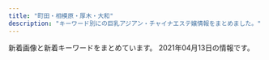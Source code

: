 ```yaml
---
title: "町田・相模原・厚木・大和"
description: "キーワード別にの巨乳アジアン・チャイナエステ嬢情報をまとめました。"
---
```


新着画像と新着キーワードをまとめています。
2021年04月13日の情報です。

<DmmAffiliateIns />
<KeywordTable
  shops={
    [
    {
        "img_links": [
            "http://www.ainotenshi.esturl.com/files/008-02.jpg",
            "http://www.ainotenshi.esturl.com/files/002-02.jpg",
            "http://www.ainotenshi.esturl.com/files/006-03.jpg",
            "http://www.ainotenshi.esturl.com/files/007-03.jpg",
            "http://www.ainotenshi.esturl.com/files/004.jpg",
            "http://www.ainotenshi.esturl.com/files/006-02.jpg",
            "http://www.ainotenshi.esturl.com/files/001-03.jpg",
            "http://www.ainotenshi.esturl.com/files/008-03.jpg",
            "http://www.ainotenshi.esturl.com/files/007-02.jpg",
            "http://www.ainotenshi.esturl.com/files/005-02.jpg",
            "http://www.ainotenshi.esturl.com/files/007.jpg",
            "http://www.ainotenshi.esturl.com/files/006.jpg",
            "http://www.ainotenshi.esturl.com/files/005-03.jpg",
            "http://www.ainotenshi.esturl.com/images/header.png",
            "http://www.ainotenshi.esturl.com/files/003-02.jpg",
            "http://www.ainotenshi.esturl.com/images/barSchedule.png",
            "http://www.ainotenshi.esturl.com/images/barProfile.png",
            "http://www.ainotenshi.esturl.com/images/barProfileSche.png",
            "http://www.ainotenshi.esturl.com/files/003.jpg",
            "http://www.ainotenshi.esturl.com/images/backBtn.png",
            "http://www.ainotenshi.esturl.com/files/002-03.jpg",
            "http://www.ainotenshi.esturl.com/files/001-02.jpg",
            "http://www.ainotenshi.esturl.com/files/004-02.jpg",
            "http://www.ainotenshi.esturl.com/images/barLink.png",
            "http://www.ainotenshi.esturl.com/files/008.jpg",
            "http://www.ainotenshi.esturl.com/files/004-03.jpg",
            "http://www.ainotenshi.esturl.com/files/005.jpg",
            "http://www.ainotenshi.esturl.com/images/contentBottom.jpg",
            "http://www.ainotenshi.esturl.com/images/barAccess.png",
            "http://www.ainotenshi.esturl.com/images/concept.png",
            "http://www.ainotenshi.esturl.com/images/barSystem.png",
            "http://www.ainotenshi.esturl.com/files/003-03.jpg",
            "http://www.ainotenshi.esturl.com/images/btnTop.png",
            "http://www.ainotenshi.esturl.com/files/001.jpg",
            "http://www.ainotenshi.esturl.com/images/barTherapist.png",
            "http://www.ainotenshi.esturl.com/files/002.jpg",
            "http://www.ainotenshi.esturl.com/images/time.png",
            "http://www.ainotenshi.esturl.com/images/barRecruit.png"
        ],
        "keywords": {
            "D": 28,
            "85": 4,
            "C": 4,
            "88": 4,
            "87": 24
        },
        "name": "\u611b\u306e\u5929\u4f7f",
        "url": "http://www.ainotenshi.esturl.com/",
        "station": "\u672c\u539a\u6728\u99c5\u5317\u53e3"
    },
    {
        "keywords": {
            "D": 8,
            "87": 6,
            "88": 2
        },
        "station": "\u4e2d\u592e\u6797\u9593\u99c5\u5317\u53e3",
        "url": "http://www.kangobijin.esturl.com/",
        "img_links": [
            "http://www.kangobijin.esturl.com/images/m-top-right03.jpg",
            "http://www.kangobijin.esturl.com/images/m-top02.jpg",
            "http://www.kangobijin.esturl.com/files/001.jpg",
            "http://www.kangobijin.esturl.com/images/m-top-right01.jpg",
            "http://www.kangobijin.esturl.com/files/002.jpg",
            "http://www.kangobijin.esturl.com/images/m-left.jpg",
            "http://www.kangobijin.esturl.com/images/m-top-right02.jpg",
            "http://www.kangobijin.esturl.com/files/004.jpg",
            "http://www.kangobijin.esturl.com/images/m-top-right04.jpg",
            "http://www.kangobijin.esturl.com/images/m-yejiao.jpg",
            "http://www.kangobijin.esturl.com/files/003.jpg",
            "http://www.kangobijin.esturl.com/images/m-right.jpg",
            "http://www.kangobijin.esturl.com/images/top-left01.jpg",
            "http://www.kangobijin.esturl.com/images/m-head.jpg",
            "http://www.kangobijin.esturl.com/images/call.png",
            "http://www.kangobijin.esturl.com/images/m-top03.jpg"
        ],
        "name": "\u770b\u8b77\u7f8e\u4eba"
    },
    {
        "img_links": [
            "http://shizukachan.work/uploads/210113/1-2101130U955E4.jpg",
            "http://shizukachan.work/uploads/201116/1-2011161311591A.jpg",
            "http://shizukachan.work/uploads/210327/1-21032G01S6322.jpg",
            "http://shizukachan.work/uploads/201218/1-20121Q55215214.jpg",
            "http://shizukachan.work/uploads/201116/1-20111613123G45.jpg",
            "http://shizukachan.work/picture/news_bj3.jpg",
            "http://shizukachan.work/picture/ac1.jpg",
            "http://shizukachan.work/picture/top.jpg",
            "http://shizukachan.work/picture/news_bj1.jpg",
            "http://shizukachan.work/picture/s3.jpg",
            "http://shizukachan.work/picture/ac2.jpg",
            "http://shizukachan.work/uploads/210104/1-2101041HQ5144.jpg",
            "http://shizukachan.work/picture/s_news.jpg",
            "http://shizukachan.work/picture/s_staff.png",
            "http://shizukachan.work/uploads/210113/1-2101130Z012A0.jpg",
            "http://shizukachan.work/uploads/201218/1-20121Q55235W4.jpg",
            "http://shizukachan.work/uploads/201218/1-20121Q55311a8.jpg",
            "http://shizukachan.work/uploads/210113/1-2101130Z003120.jpg",
            "http://shizukachan.work/picture/info.jpg",
            "http://shizukachan.work/picture/s1.jpg",
            "http://shizukachan.work/uploads/201116/1-201116131245247.jpg"
        ],
        "station": "\u672c\u539a\u6728\u99c5\u5317\u53e3",
        "keywords": {
            "89": 10,
            "E": 11
        },
        "url": "http://shizukachan.work/",
        "name": "\u3057\u305a\u304b\u3061\u3083\u3093"
    },
    {
        "keywords": {},
        "name": "\u30c7\u30b6\u30fc\u30c8",
        "station": "JR\u6df5\u91ce\u8fba\u99c5\u5317\u53e3",
        "img_links": [
            "https://gakuen.est.cm/images/info.jpg",
            "https://gakuen.est.cm/photos/sites/28/2021/03/2021031806300550.jpg",
            "https://gakuen.est.cm/images/info2.jpg",
            "https://gakuen.est.cm/images/2.jpg",
            "https://gakuen.est.cm/photos/sites/28/2021/03/2021031806300648.jpg",
            "https://gakuen.est.cm/photos/sites/28/2021/03/2021031806215283.jpg",
            "https://gakuen.est.cm/photos/sites/28/2021/03/2021031806300348.jpg",
            "https://gakuen.est.cm/images/dairy1.jpg",
            "https://gakuen.est.cm/images/staff_bj3.jpg",
            "https://gakuen.est.cm/images/s_staff.jpg",
            "https://gakuen.est.cm/images/mobile.jpg",
            "https://gakuen.est.cm/images/top.jpg",
            "https://gakuen.est.cm/images/1.jpg",
            "https://gakuen.est.cm/images/pick.jpg",
            "https://gakuen.est.cm/photos/sites/28/2021/03/2021031806241348.jpg",
            "https://gakuen.est.cm/photos/sites/28/2021/03/202103260339224.jpg",
            "https://gakuen.est.cm/photos/sites/28/2021/03/2021031806300436.jpg",
            "https://gakuen.est.cm/images/s_link.jpg",
            "https://gakuen.est.cm/images/news1.jpg"
        ],
        "url": "https://gakuen.est.cm/"
    },
    {
        "img_links": [
            "http://onshin.xyz/_src/39571146/wechatimg269_20200209155042881.jpg",
            "http://onshin.xyz/_src/38965848/img20200212123402999347.jpg",
            "http://onshin.xyz/_src/39570590/img20200212123605950636.jpg",
            "http://onshin.xyz/_src/39571232/img20200212123918630367.jpg",
            "http://onshin.xyz/_src/39571233/img20200212123918630367.jpg",
            "http://onshin.xyz/_src/38965780/navi_05.png",
            "http://onshin.xyz/_src/38965860/conbaner.png",
            "http://onshin.xyz/_src/38965874/wechatimg48.jpg",
            "http://onshin.xyz/_src/38965813/staffgallery.png",
            "http://onshin.xyz/_src/39571141/wechatimg270.jpg",
            "http://onshin.xyz/_src/39571193/point_blur_jan292021_170857.jpg",
            "http://onshin.xyz/_src/39571218/img20200212123842969058.jpg",
            "http://onshin.xyz/_src/38965805/img20200212123452130136.jpg",
            "http://onshin.xyz/_src/39648932/wechatimg269_20200209155042881.jpg",
            "http://onshin.xyz/_src/38965868/wechatimg52.jpg",
            "http://onshin.xyz/_src/38965782/navi_07.png",
            "http://onshin.xyz/_src/39571219/img20200212123842969058.jpg",
            "http://onshin.xyz/_src/38965818/sign.png",
            "http://onshin.xyz/_src/39571179/img20200212123750825675.jpg",
            "http://onshin.xyz/_src/38965759/s2.jpg",
            "http://onshin.xyz/_src/39647637/cam2.jpg",
            "http://onshin.xyz/_src/39571052/img20200212123842969058.jpg",
            "http://onshin.xyz/_src/39648933/wechatimg270.jpg",
            "http://onshin.xyz/_src/39571162/img20200212123720046544.jpg",
            "http://onshin.xyz/_src/38965854/s2.jpg",
            "http://onshin.xyz/_src/38965853/s1.jpg",
            "http://onshin.xyz/_src/39571177/img20200212123750825675.jpg",
            "http://onshin.xyz/_src/38965843/img20200212123402999347.jpg",
            "http://onshin.xyz/_src/39571191/point_blur_jan292021_170857.jpg",
            "http://onshin.xyz/_src/39571217/img20200212123842969058.jpg",
            "http://onshin.xyz/_src/39571163/img20200212123720046544.jpg",
            "http://onshin.xyz/_src/39571023/img20200212123750825675.jpg",
            "http://onshin.xyz/_src/38965826/img20200212123452130136.jpg",
            "http://onshin.xyz/_src/38965769/sign.png",
            "http://onshin.xyz/_src/39571231/img20200212123918630367.jpg",
            "http://onshin.xyz/_src/39571022/img20200212123750825675.jpg",
            "http://onshin.xyz/_src/38965842/img20200212123402999347.jpg",
            "http://onshin.xyz/_src/38965872/wechatimg51.jpg",
            "http://onshin.xyz/_src/38965767/now.jpg",
            "http://onshin.xyz/_src/39571142/wechatimg269_20200209155042881.jpg",
            "http://onshin.xyz/_src/38965786/sign.png",
            "http://onshin.xyz/_src/38965812/sign.png",
            "http://onshin.xyz/_src/39571005/img20200212123720046544.jpg",
            "http://onshin.xyz/_src/38965849/img20200212123452130136.jpg",
            "http://onshin.xyz/_src/39571026/point_blur_jan292021_170857.jpg",
            "http://onshin.xyz/_src/38965886/re.png",
            "http://onshin.xyz/_src/38965844/img20200212123402999347.jpg",
            "http://onshin.xyz/_src/39647639/cam2.jpg",
            "http://onshin.xyz/_src/39571055/img20200212123918630367.jpg",
            "http://onshin.xyz/_src/38965758/s1.jpg",
            "http://onshin.xyz/_src/38965837/sign.png",
            "http://onshin.xyz/_src/38965884/wechatimg89089a3d49ce9555a298149aea23d992.jpg",
            "http://onshin.xyz/_src/38965855/s3.jpg",
            "http://onshin.xyz/_src/38965821/sign.png",
            "http://onshin.xyz/_src/38965770/sign.png",
            "http://onshin.xyz/_src/39571027/point_blur_jan292021_170857.jpg",
            "http://onshin.xyz/_src/38965784/navi_09.png",
            "http://onshin.xyz/_src/38965827/img20200212123452130136.jpg",
            "http://onshin.xyz/_src/39570591/img20200212123605950636.jpg",
            "http://onshin.xyz/_src/39571004/img20200212123720046544.jpg",
            "http://onshin.xyz/_src/38965857/s4.jpg",
            "http://onshin.xyz/_src/38965856/s4.jpg",
            "http://onshin.xyz/_src/38965778/navi_03.png",
            "http://onshin.xyz/_src/38965789/sign.png",
            "http://onshin.xyz/_src/38965876/wechatimg49.jpg",
            "http://onshin.xyz/_src/39571056/img20200212123918630367.jpg",
            "http://onshin.xyz/_src/39571145/wechatimg269_20200209155042881.jpg",
            "http://onshin.xyz/_src/39571115/img20200212123605950636.jpg",
            "http://onshin.xyz/_src/39571220/img20200212123842969058.jpg",
            "http://onshin.xyz/_src/39571164/img20200212123720046544.jpg",
            "http://onshin.xyz/_src/38965798/sign.png",
            "http://onshin.xyz/_src/38965795/sign.png",
            "http://onshin.xyz/_src/39571165/img20200212123720046544.jpg",
            "http://onshin.xyz/_src/38965847/img20200212123402999347.jpg",
            "http://onshin.xyz/_src/38965760/s3.jpg",
            "http://onshin.xyz/_src/38965845/img20200212123402999347.jpg",
            "http://onshin.xyz/_src/38965804/img20200212123452130136.jpg",
            "http://onshin.xyz/_src/39571117/img20200212123605950636.jpg",
            "http://onshin.xyz/_src/39571051/img20200212123842969058.jpg",
            "http://onshin.xyz/_src/39627767/wx00020211-183028%402x.png",
            "http://onshin.xyz/_src/38965834/sign.png",
            "http://onshin.xyz/_src/38965771/conbaner.png",
            "http://onshin.xyz/_src/39571116/img20200212123605950636.jpg",
            "http://onshin.xyz/_src/38965878/wechatimg47.jpg",
            "http://onshin.xyz/_src/38965850/img20200212123452130136.jpg",
            "http://onshin.xyz/_src/39571180/img20200212123750825675.jpg",
            "http://onshin.xyz/_src/39571234/img20200212123918630367.jpg",
            "http://onshin.xyz/_src/39571190/point_blur_jan292021_170857.jpg",
            "http://onshin.xyz/_src/39571178/img20200212123750825675.jpg",
            "http://onshin.xyz/_src/38965864/time.png",
            "http://onshin.xyz/_src/39571192/point_blur_jan292021_170857.jpg",
            "http://onshin.xyz/_src/38965766/now.jpg",
            "http://onshin.xyz/_src/38965870/wechatimg46.jpg",
            "http://onshin.xyz/_src/38965809/sign.png",
            "http://onshin.xyz/_src/39571114/img20200212123605950636.jpg"
        ],
        "name": "\u695a\u3005",
        "keywords": {},
        "url": "http://onshin.xyz/",
        "station": "\u672c\u539a\u6728\u99c5\u5317\u53e3"
    },
    {
        "station": "\u672c\u539a\u6728\u99c5\u5317\u53e3",
        "url": "http://www.smile.esturl.com/",
        "img_links": [
            "http://www.smile.esturl.com/images/icon_staff.png",
            "http://www.smile.esturl.com/files/008-02.jpg",
            "http://www.smile.esturl.com/files/008.jpg",
            "http://www.smile.esturl.com/files/010-02.jpg",
            "http://www.smile.esturl.com/files/009.jpg",
            "http://www.smile.esturl.com/files/001.jpg",
            "http://www.smile.esturl.com/images/icon_info.png",
            "http://www.smile.esturl.com/images/index_sm.png",
            "http://www.smile.esturl.com/images/icon_tel.png",
            "http://www.smile.esturl.com/images/mainImg_sub.jpg",
            "http://www.smile.esturl.com/files/010.jpg",
            "http://www.smile.esturl.com/images/icon_top.png",
            "http://www.smile.esturl.com/files/002-02.jpg",
            "http://www.smile.esturl.com/images/btn2.png",
            "http://www.smile.esturl.com/files/001-02.jpg",
            "http://www.smile.esturl.com/files/002.jpg",
            "http://www.smile.esturl.com/files/005.jpg",
            "http://www.smile.esturl.com/files/005-02.jpg",
            "http://www.smile.esturl.com/files/009-02.jpg"
        ],
        "name": "Smile -\u30b9\u30de\u30a4\u30eb-",
        "keywords": {
            "C": 4,
            "D": 20,
            "86": 8,
            "87": 16,
            "\u80f8": 1
        }
    },
    {
        "url": "http://www.iyashi.relaxjp.info/",
        "img_links": [
            "http://www.iyashi.relaxjp.info/files/003-03.jpg",
            "http://www.iyashi.relaxjp.info/files/008.jpg",
            "http://www.iyashi.relaxjp.info/img/top_slider02.jpg",
            "http://www.iyashi.relaxjp.info/img/top_slider01.jpg",
            "http://www.iyashi.relaxjp.info/files/008-02.jpg",
            "http://www.iyashi.relaxjp.info/files/001-03.jpg",
            "http://www.iyashi.relaxjp.info/files/004-03.jpg",
            "http://www.iyashi.relaxjp.info/files/003-02.jpg",
            "http://www.iyashi.relaxjp.info/files/001-02.jpg",
            "http://www.iyashi.relaxjp.info/photo_news/upimg/81947602c7aac1f6ea_0.jpg",
            "http://www.iyashi.relaxjp.info/files/004-02.jpg",
            "http://www.iyashi.relaxjp.info/files/003.jpg",
            "http://www.iyashi.relaxjp.info/files/008-03.jpg",
            "http://www.iyashi.relaxjp.info/files/002-03.jpg",
            "http://www.iyashi.relaxjp.info/files/001.jpg",
            "http://www.iyashi.relaxjp.info/files/002.jpg",
            "http://www.iyashi.relaxjp.info/files/004.jpg",
            "http://www.iyashi.relaxjp.info/files/002-02.jpg"
        ],
        "keywords": {
            "83": 12,
            "D": 48,
            "87": 48
        },
        "station": "\u4e2d\u592e\u6797\u9593\u99c5\u5c0f\u7530\u6025\u5357\u53e3",
        "name": "\u7652\u3057\u30cf\u30a6\u30b9"
    },
    {
        "keywords": {},
        "station": "\u5927\u548c\u99c5\u5317\u53e3",
        "name": "\u723d\u5feb",
        "url": "http://soukai55.com/",
        "img_links": [
            "http://soukai55.com/images/top/top_08.png",
            "http://soukai55.com/images/staff_image/staff_03.jpg",
            "http://soukai55.com/images/staff_image/staff_01.jpg",
            "http://soukai55.com/images/gallery/gallery_3.jpg",
            "http://soukai55.com/images/gallery/gallery_d.jpg",
            "http://soukai55.com/images/home/indnx_phone.jpg",
            "http://soukai55.com/images/top/top_05.jpg",
            "http://soukai55.com/images/staff_image/staff_02.jpg",
            "http://soukai55.com/images/gallery/gallery_2.jpg",
            "http://soukai55.com/images/top/top_06.jpg",
            "http://soukai55.com/images/staff_image/staff_04.jpg",
            "http://soukai55.com/images/flash_b.jpg",
            "http://soukai55.com/images/home/indnx_sale.png",
            "http://soukai55.com/images/top/top_04.jpg",
            "http://soukai55.com/images/gallery/gallery_b.jpg",
            "http://soukai55.com/images/top/top_01.jpg",
            "http://soukai55.com/images/gallery/gallery_1.jpg",
            "http://soukai55.com/images/home/indnx_qr.jpg",
            "http://soukai55.com/images/top/top_02.jpg",
            "http://soukai55.com/images/gallery/gallery_c.jpg",
            "http://soukai55.com/images/gallery/gallery_4.jpg",
            "http://soukai55.com/images/home/top.jpg",
            "http://soukai55.com/images/index_btm.jpg",
            "http://soukai55.com/images/home/indnx_re.jpg",
            "http://soukai55.com/images/flash_a.jpg",
            "http://soukai55.com/images/gallery/gallery_a.jpg",
            "http://soukai55.com/images/top/top_03.jpg",
            "http://soukai55.com/images/staff_image/staff_05.jpg"
        ]
    },
    {
        "name": "FIRST CLASS",
        "url": "http://sh-firstclass.work/",
        "img_links": [
            "http://sh-firstclass.work/uploads/210326/1-21032613415C17.jpg",
            "http://sh-firstclass.work/uploads/210326/1-2103261342231O.jpg",
            "http://sh-firstclass.work/uploads/210326/1-210326134000921.jpg",
            "http://sh-firstclass.work/uploads/210326/1-21032613400NV.jpg",
            "http://sh-firstclass.work/uploads/210326/1-21032613414Q62.jpg",
            "http://sh-firstclass.work/uploads/210326/1-210326134121J8.jpg",
            "http://sh-firstclass.work/uploads/210326/1-210326134213528.jpg",
            "http://sh-firstclass.work/uploads/210326/1-210326133951633.jpg",
            "http://sh-firstclass.work/uploads/210326/1-21032613404NO.jpg",
            "http://sh-firstclass.work/uploads/210326/1-2103261343161B.jpg",
            "http://sh-firstclass.work/uploads/210326/1-210326134301944.jpg",
            "http://sh-firstclass.work/uploads/210326/1-210326134033351.jpg",
            "http://sh-firstclass.work/uploads/210326/1-210326134040231.jpg",
            "http://sh-firstclass.work/uploads/210326/1-210326134113Z6.jpg",
            "http://sh-firstclass.work/uploads/210326/1-210326134104H6.jpg",
            "http://sh-firstclass.work/templets/default/picture/home.png",
            "http://sh-firstclass.work/uploads/210326/1-21032613413cB.jpg",
            "http://sh-firstclass.work/templets/default/picture/therapis.png",
            "http://sh-firstclass.work/uploads/210326/1-2103261343092Q.jpg",
            "http://sh-firstclass.work/uploads/210326/1-210326134231563.jpg"
        ],
        "keywords": {
            "\u4e73": 2,
            "\u304a\u3063\u3071\u3044": 2
        },
        "station": "\u5c0f\u7530\u6025\u76f8\u6a21\u539f\u99c5\u5317\u53e3"
    },
    {
        "keywords": {},
        "url": "http://tanpopo.rankuens.com/",
        "img_links": [
            "http://tanpopo.rankuens.com/css/top001.jpg",
            "http://tanpopo.rankuens.com/css/osusume02.jpg",
            "http://tanpopo.rankuens.com/css/foot01.jpg",
            "http://tanpopo.rankuens.com/images/call.png",
            "http://tanpopo.rankuens.com/css/osusume03.jpg",
            "http://tanpopo.rankuens.com/css/staff/staff01.jpg",
            "http://tanpopo.rankuens.com/css/top03.jpg",
            "http://tanpopo.rankuens.com/css/osusume01.jpg",
            "http://tanpopo.rankuens.com/css/m-head.jpg",
            "http://tanpopo.rankuens.com/css/top02.jpg",
            "http://tanpopo.rankuens.com/css/staff/staff02.jpg",
            "http://tanpopo.rankuens.com/css/staff/staff03.jpg"
        ],
        "name": "\u305f\u3093\u307d\u307d",
        "station": "\u672c\u539a\u6728\u99c5\u5357\u53e3"
    },
    {
        "img_links": [
            "http://www.k-koen.work/img/lala2.jpg",
            "http://www.k-koen.work/images/sys1.jpg",
            "http://www.k-koen.work/images/tel.png",
            "http://www.k-koen.work/sp/images/interior_t.jpg",
            "http://www.k-koen.work/sp/staff/lala.jpg",
            "http://www.k-koen.work/sp/images/tel.jpg",
            "http://www.k-koen.work/sp/images/footer.png",
            "http://www.k-koen.work/staff/risa.jpg",
            "http://www.k-koen.work/img/emi1.jpg",
            "http://www.k-koen.work/sp/images/head.jpg",
            "http://www.k-koen.work/sp/images/staff_t.jpg",
            "http://www.k-koen.work/sp/img/lala2.jpg",
            "http://www.k-koen.work/images/right.png",
            "http://www.k-koen.work/images/koko_200x40.png",
            "http://www.k-koen.work/sp/img/maya1.jpg",
            "http://www.k-koen.work/sp/images/newsb.png",
            "http://www.k-koen.work/sp/img/yuyu1.jpg",
            "http://www.k-koen.work/sp/img/lala1.jpg",
            "http://www.k-koen.work/staff/ai.jpg",
            "http://www.k-koen.work/img/ai1.jpg",
            "http://www.k-koen.work/images/interior_t.jpg",
            "http://www.k-koen.work/sp/images/int1.jpg",
            "http://www.k-koen.work/sp/staff/ai.jpg",
            "http://www.k-koen.work/images/sm.jpg",
            "http://www.k-koen.work/sp/img/risa1.jpg",
            "http://www.k-koen.work/sp/staff/kaori.jpg",
            "http://www.k-koen.work/images/rec.jpg",
            "http://www.k-koen.work/sp/staff/koko.jpg",
            "http://www.k-koen.work/sp/images/sys2.jpg",
            "http://www.k-koen.work/images/int1.jpg",
            "http://www.k-koen.work/sp/menu/interior.png",
            "http://www.k-koen.work/sp/images/news.jpg",
            "http://www.k-koen.work/sp/staff/maya.jpg",
            "http://www.k-koen.work/images/int2.png",
            "http://www.k-koen.work/images/time.jpg",
            "http://www.k-koen.work/images/staff_t.jpg",
            "http://www.k-koen.work/images/news.jpg",
            "http://www.k-koen.work/staff/yuyu.jpg",
            "http://www.k-koen.work/staff/kaori.jpg",
            "http://www.k-koen.work/img/koko1.jpg",
            "http://www.k-koen.work/img/maya1.jpg",
            "http://www.k-koen.work/sp/img/koko1.jpg",
            "http://www.k-koen.work/sp/images/koko_200x40.png",
            "http://www.k-koen.work/staff/maya.jpg",
            "http://www.k-koen.work/img/yuyu1.jpg",
            "http://www.k-koen.work/images/menu/top.png",
            "http://www.k-koen.work/img/lala1.jpg",
            "http://www.k-koen.work/img/risa1.jpg",
            "http://www.k-koen.work/sp/staff/yuyu.jpg",
            "http://www.k-koen.work/staff/emi.jpg",
            "http://www.k-koen.work/sp/img/emi1.jpg",
            "http://www.k-koen.work/images/sys2.png",
            "http://www.k-koen.work/img/kaori1.jpg",
            "http://www.k-koen.work/sp/images/int2.jpg",
            "http://www.k-koen.work/sp/images/topgirl.jpg",
            "http://www.k-koen.work/sp/images/sys1.jpg",
            "http://www.k-koen.work/sp/images/ac1.jpg",
            "http://www.k-koen.work/sp/img/ai1.jpg",
            "http://www.k-koen.work/sp/img/kaori1.jpg",
            "http://www.k-koen.work/images/tg.jpg",
            "http://www.k-koen.work/images/menu/interior.png",
            "http://www.k-koen.work/sp/menu/top.png",
            "http://www.k-koen.work/sp/images/bg.png",
            "http://www.k-koen.work/sp/staff/risa.jpg",
            "http://www.k-koen.work/staff/lala.jpg",
            "http://www.k-koen.work/sp/staff/emi.jpg",
            "http://www.k-koen.work/sp/menu/staff.png",
            "http://www.k-koen.work/staff/koko.jpg",
            "http://www.k-koen.work/sp/images/rec.jpg",
            "http://www.k-koen.work/images/menu/staff.png"
        ],
        "url": "http://www.k-koen.work/",
        "name": "For you",
        "station": "JR\u6a4b\u672c\u99c5\u5317\u53e3",
        "keywords": {}
    },
    {
        "img_links": [
            "http://ikoi.ml/wp-content/themes/anmo/picture/20210308_70min8000.jpg",
            "http://ikoi.ml/wp-content/themes/anmo/picture/20200601_royalcourse_min75.jpg",
            "http://ikoi.ml/wp-content/themes/anmo/picture/sys_course02.jpg",
            "http://ikoi.ml/wp-content/themes/anmo/picture/slist342c1acb80e80bd115819fdc71987c3e61.jpg",
            "http://ikoi.ml/wp-content/themes/anmo/picture/slist324e4efafdba7e40e518dd5c2aff465a42.jpg",
            "http://ikoi.ml/wp-content/themes/anmo/picture/sys_course01.jpg",
            "http://ikoi.ml/wp-content/themes/anmo/picture/handsanitizer1min60.jpg",
            "http://ikoi.ml/wp-content/themes/anmo/picture/noimg_m.jpg",
            "http://ikoi.ml/wp-content/themes/anmo/picture/20200701_80min8000min75.jpg"
        ],
        "url": "http://ikoi.ml/",
        "name": "\u61a9 \uff5eikoi\uff5e",
        "keywords": {},
        "station": "JR\u753a\u7530\u99c5"
    },
    {
        "station": "\u5927\u548c\u99c5\u5357\u53e3",
        "keywords": {},
        "url": "http://www.esperana.xyz/",
        "name": "\u30a8\u30b9\u30da\u30e9\u30f3\u30b5",
        "img_links": [
            "http://www.esperana.xyz/staff/1.jpg",
            "http://www.esperana.xyz/images/index_10.png",
            "http://www.esperana.xyz/images/index_05.png",
            "http://www.esperana.xyz/images/index_07.png",
            "http://www.esperana.xyz/staff/3.jpg",
            "http://www.esperana.xyz/images/index_12.png",
            "http://www.esperana.xyz/images/index_04.png",
            "http://www.esperana.xyz/images/index_06.png",
            "http://www.esperana.xyz/staff/4.jpg",
            "http://www.esperana.xyz/staff/junbi.jpg",
            "http://www.esperana.xyz/images/staff_08.png",
            "http://www.esperana.xyz/images/index_08.png"
        ]
    },
    {
        "name": "\u591c\u6765\u9999",
        "station": "\u76f8\u6a21\u5927\u91ce\u99c5\u5317\u53e3",
        "keywords": {},
        "img_links": [
            "http://t-rose.work/staff/nana.jpg",
            "http://t-rose.work/images/staff_t.jpg",
            "http://t-rose.work/images/rec1.jpg",
            "http://t-rose.work/img/mimi1.jpg",
            "http://t-rose.work/staff/eri.jpg",
            "http://t-rose.work/images/rec2.png",
            "http://t-rose.work/img/eri1.jpg",
            "http://t-rose.work/staff/mimi.jpg",
            "http://t-rose.work/images/head.jpg",
            "http://t-rose.work/img/yuri1.jpg",
            "http://t-rose.work/staff/ka.jpg",
            "http://t-rose.work/images/int1.png",
            "http://t-rose.work/images/up.png",
            "http://t-rose.work/images/interior_t.jpg",
            "http://t-rose.work/images/news.jpg",
            "http://t-rose.work/images/sys.png",
            "http://t-rose.work/img/ka1.jpg",
            "http://t-rose.work/images/tg.jpg",
            "http://t-rose.work/images/int2.png",
            "http://t-rose.work/img/nana1.jpg",
            "http://t-rose.work/staff/yuri.jpg"
        ],
        "url": "http://t-rose.work/"
    },
    {
        "keywords": {
            "C": 6,
            "E": 1,
            "89": 2,
            "D": 3,
            "85": 1,
            "92": 1
        },
        "station": "\u672c\u539a\u6728\u99c5\u6771\u53e3",
        "name": "\u3082\u3082\u304b\u3061\u3083\u3093",
        "url": "http://momoka.est888.com/",
        "img_links": [
            "http://momoka.est888.com/css/foot.jpg",
            "http://momoka.est888.com/css/staff/staff03.jpg",
            "http://momoka.est888.com/css/head.jpg",
            "http://momoka.est888.com/images/call.png",
            "http://momoka.est888.com/css/top01.jpg",
            "http://momoka.est888.com/css/staff/staff01.jpg",
            "http://momoka.est888.com/css/staff/staff04.jpg",
            "http://momoka.est888.com/css/staff/staff02.jpg"
        ]
    },
    {
        "img_links": [
            "https://relax-yuran.xyz/images/girl-z2.jpg",
            "https://relax-yuran.xyz/images/movie.jpg",
            "https://relax-yuran.xyz/images/room2.jpg",
            "https://relax-yuran.xyz/images/st/yuyu.jpg",
            "https://relax-yuran.xyz/images/st/st_.jpg",
            "http://6navi.info/link/esthelove88-31.jpg",
            "https://relax-yuran.xyz/images/st/sakura.jpg",
            "https://relax-yuran.xyz/images/st/kiki2.jpg",
            "https://relax-yuran.xyz/images/room1.jpg",
            "http://menlog.net/link/menlog8831.jpg",
            "https://relax-yuran.xyz/images/mobile.jpg",
            "http://6navi.info/link/walker88.jpg",
            "https://relax-yuran.xyz/images/top.png",
            "https://relax-yuran.xyz/images/st/shizuka.jpg",
            "https://relax-yuran.xyz/images/room3.jpg",
            "https://relax-yuran.xyz/images/pick.jpg",
            "https://relax-yuran.xyz/images/s_link.png",
            "https://relax-yuran.xyz/images/st/momo2.jpg",
            "https://relax-yuran.xyz/images/st/momo.jpg",
            "https://relax-yuran.xyz/images/st/kiki.jpg",
            "https://relax-yuran.xyz/images/s_staff.png",
            "https://relax-yuran.xyz/images/nbj2.png",
            "https://relax-yuran.xyz/images/st/mimi.jpg",
            "https://relax-yuran.xyz/images/girl-z1.jpg",
            "https://relax-yuran.xyz/images/st/mei.jpg"
        ],
        "station": "\u5357\u6797\u9593\u99c5\u897f\u53e3",
        "keywords": {
            "\u30bb\u30af\u30b7\u30fc": 17,
            "C": 16
        },
        "url": "https://relax-yuran.xyz/",
        "name": "Rose \uff5e\u30ed\u30fc\u30ba\uff5e"
    },
    {
        "station": "\u76f8\u6a21\u5927\u91ce\u99c5\u5317\u53e3",
        "img_links": [
            "http://sagamiono.net/images/slider/01.jpg",
            "http://sagamiono.net/staffPhoto/b20210114023244.jpg",
            "http://sagamiono.net/images/slider/04.jpg",
            "http://sagamiono.net/staffPhoto/b20210318163535.jpg",
            "http://sagamiono.net/staffPhoto/b20210114023117.jpg",
            "http://sagamiono.net/uploadfiles/Image/campaignSagamionoNetHaru.jpg",
            "http://sagamiono.net/images/returnBtn.png",
            "http://sagamiono.net/images/gallery/01.jpg",
            "http://sagamiono.net/images/gallery/04.jpg",
            "http://sagamiono.net/staffPhoto/s20210114023151.jpg",
            "http://sagamiono.net/uploadfiles/images/08.jpg",
            "http://sagamiono.net/images/mobile.jpg",
            "http://sagamiono.net/staffPhoto/b20210114023151.jpg",
            "http://sagamiono.net/staffPhoto/b20210114023130.jpg",
            "http://sagamiono.net/staffPhoto/b20210114023233.jpg",
            "http://sagamiono.net/staffPhoto/s20210114023255.jpg",
            "http://sagamiono.net/staffPhoto/b20210114023211.jpg",
            "http://sagamiono.net/uploadfiles/images/052.jpg",
            "http://sagamiono.net/staffPhoto/s20210318163535.jpg",
            "http://sagamiono.net/staffPhoto/s20210114023057.jpg",
            "http://sagamiono.net/staffPhoto/b20210114023057.jpg",
            "http://sagamiono.net/staffPhoto/b20210114023255.jpg",
            "http://sagamiono.net/images/gallery/02.jpg",
            "http://sagamiono.net/staffPhoto/s20210114023117.jpg",
            "http://sagamiono.net/images/gallery/03.jpg",
            "http://sagamiono.net/staffPhoto/s20210114023233.jpg",
            "http://sagamiono.net/images/slider/03.jpg",
            "http://sagamiono.net/staffPhoto/s20210114023130.jpg",
            "http://sagamiono.net/staffPhoto/s20210114023244.jpg",
            "http://sagamiono.net/staffPhoto/s20210114023211.jpg",
            "http://sagamiono.net/images/slider/02.jpg",
            "http://sagamiono.net/images/showFrame.png"
        ],
        "url": "http://sagamiono.net/",
        "keywords": {
            "90": 3,
            "D": 1,
            "92": 1,
            "84": 1,
            "88": 2,
            "91": 1,
            "82": 1,
            "\u30bb\u30af\u30b7\u30fc": 132
        },
        "name": "\u30b3\u30b9\u30e2\u30b9"
    },
    {
        "name": "Miss Spa",
        "url": "http://koukoku.xyz/miss/",
        "keywords": {
            "E": 1,
            "C": 1,
            "D": 1,
            "87": 1,
            "89": 2
        },
        "station": "\u672c\u539a\u6728\u99c5\u5357\u53e3",
        "img_links": [
            "http://koukoku.xyz/miss/css/tel.png",
            "http://koukoku.xyz/miss/css/staff/staff03-a.jpg",
            "http://koukoku.xyz/miss/css/nav/nav-006.png",
            "http://koukoku.xyz/miss/css/nav/nav-001.png",
            "http://koukoku.xyz/miss/css/staff/staff01-a.jpg",
            "http://koukoku.xyz/miss/css/nav/nav-005.png",
            "http://koukoku.xyz/miss/css/nav/nav-003.png",
            "http://koukoku.xyz/miss/css/nav/nav-002.png",
            "http://koukoku.xyz/miss/css/staff/staff02-a.jpg",
            "http://koukoku.xyz/miss/css/nav/nav-004.png",
            "http://koukoku.xyz/miss/css/top01.jpg"
        ]
    },
    {
        "keywords": {
            "C": 1,
            "E": 1,
            "86": 1,
            "85": 2,
            "D": 2
        },
        "url": "http://koukoku.xyz/fujihana/",
        "name": "\u3075\u3058\u306e\u306f\u306a",
        "img_links": [
            "http://koukoku.xyz/fujihana/css/m-top03.jpg",
            "http://koukoku.xyz/fujihana/css/m-top05.jpg",
            "http://koukoku.xyz/fujihana/css/m-head.jpg",
            "http://koukoku.xyz/fujihana/images/call.png",
            "http://koukoku.xyz/fujihana/css/staff/staff04.jpg",
            "http://koukoku.xyz/fujihana/css/m-top04.jpg",
            "http://koukoku.xyz/fujihana/css/m-top02.jpg",
            "http://koukoku.xyz/fujihana/css/nav/nav-002.jpg",
            "http://koukoku.xyz/fujihana/css/staff/staff01-a.jpg",
            "http://koukoku.xyz/fujihana/css/nav/nav-005.jpg",
            "http://koukoku.xyz/fujihana/css/nav/nav-006.jpg",
            "http://koukoku.xyz/fujihana/css/staff/staff02-a.jpg",
            "http://koukoku.xyz/fujihana/css/staff/staff04-a.jpg",
            "http://koukoku.xyz/fujihana/css/staff/staff03.jpg",
            "http://koukoku.xyz/fujihana/css/nav/nav-003.jpg",
            "http://koukoku.xyz/fujihana/css/staff/staff03-a.jpg",
            "http://koukoku.xyz/fujihana/css/staff/staff02.jpg",
            "http://koukoku.xyz/fujihana/css/nav/nav-004.jpg",
            "http://koukoku.xyz/fujihana/css/staff/staff01.jpg",
            "http://koukoku.xyz/fujihana/css/nav/nav-001.jpg",
            "http://koukoku.xyz/fujihana/css/001.jpg"
        ],
        "station": "JR\u76f8\u6a21\u539f\u99c5\u5357\u53e3"
    },
    {
        "url": "http://hanabi-est.tokyo/",
        "station": "\u9db4\u9593\u99c5\u6771\u53e3",
        "keywords": {},
        "name": "\u82b1\u706b",
        "img_links": [
            "http://hanabi-est.tokyo/images/tite-link.png",
            "http://hanabi-est.tokyo/images/mobile.png",
            "http://hanabi-est.tokyo/images/tit-newface.png",
            "http://hanabi-est.tokyo/images/yuki.jpg",
            "http://hanabi-est.tokyo/images/koko.jpg",
            "http://hanabi-est.tokyo/images/tite-staff.png",
            "http://hanabi-est.tokyo/images/300.png",
            "http://hanabi-est.tokyo/images/mimi.jpg",
            "http://hanabi-est.tokyo/images/aya.jpg",
            "http://hanabi-est.tokyo/images/a1.jpg",
            "http://hanabi-est.tokyo/images/a6.jpg",
            "http://hanabi-est.tokyo/images/a5.jpg",
            "http://hanabi-est.tokyo/images/n-01.png",
            "http://hanabi-est.tokyo/images/200.png",
            "http://hanabi-est.tokyo/images/sora.jpg",
            "http://hanabi-est.tokyo/images/p-r.png",
            "http://hanabi-est.tokyo/images/a3.jpg",
            "http://hanabi-est.tokyo/images/a4.jpg",
            "http://hanabi-est.tokyo/images/a2.jpg",
            "http://hanabi-est.tokyo/images/n-03.png",
            "http://hanabi-est.tokyo/images/88.png",
            "http://hanabi-est.tokyo/images/tit-new.png"
        ]
    },
    {
        "station": "\u76f8\u6a21\u5927\u91ce\u99c5\u5317\u53e3",
        "img_links": [
            "http://www.iyashihonpo.iesjp.com/files/007.jpg",
            "http://www.iyashihonpo.iesjp.com/images/coverParts.png",
            "http://www.iyashihonpo.iesjp.com/files/001-02.jpg",
            "http://www.iyashihonpo.iesjp.com/files/001.jpg",
            "http://www.iyashihonpo.iesjp.com/files/006.jpg",
            "http://www.iyashihonpo.iesjp.com/files/002-03.jpg",
            "http://www.iyashihonpo.iesjp.com/files/001-03.jpg",
            "http://www.iyashihonpo.iesjp.com/files/002.jpg",
            "http://www.iyashihonpo.iesjp.com/files/005.jpg",
            "http://www.iyashihonpo.iesjp.com/files/006-03.jpg",
            "http://www.iyashihonpo.iesjp.com/images/attention.png",
            "http://www.iyashihonpo.iesjp.com/files/005-02.jpg",
            "http://www.iyashihonpo.iesjp.com/images/backlistbtn.png",
            "http://www.iyashihonpo.iesjp.com/files/004-02.jpg",
            "http://www.iyashihonpo.iesjp.com/files/007-03.jpg",
            "http://www.iyashihonpo.iesjp.com/files/007-02.jpg",
            "http://www.iyashihonpo.iesjp.com/files/005-03.jpg",
            "http://www.iyashihonpo.iesjp.com/files/002-02.jpg",
            "http://www.iyashihonpo.iesjp.com/files/004-03.jpg",
            "http://www.iyashihonpo.iesjp.com/files/006-02.jpg",
            "http://www.iyashihonpo.iesjp.com/images/infoSlide01.jpg",
            "http://www.iyashihonpo.iesjp.com/files/004.jpg"
        ],
        "keywords": {
            "87": 2,
            "D": 8,
            "E": 4,
            "C": 14,
            "86": 10
        },
        "url": "http://www.iyashihonpo.iesjp.com/",
        "name": "\u7652\u3057\u672c\u8217"
    },
    {
        "img_links": [
            "http://cireven.xyz/webstyle/end.png",
            "http://cireven.xyz/webstyle/info.jpg",
            "http://cireven.xyz/uploads/allimg/210412/1-210412162041.jpg",
            "http://cireven.xyz/webstyle/sp_ico02.png",
            "http://cireven.xyz/uploads/allimg/210129/1-210129130341.jpg",
            "http://cireven.xyz/uploads/allimg/210129/1-210129130411.jpg",
            "http://cireven.xyz/uploads/allimg/210412/1-210412162117.jpg",
            "http://cireven.xyz/uploads/allimg/210412/1-210412162230.jpg",
            "http://cireven.xyz/uploads/210412/1-210412162131A7.jpg",
            "http://cireven.xyz/uploads/allimg/210128/1-21012Q05455D4.jpg",
            "http://cireven.xyz/uploads/210129/1-210129130329438.jpg",
            "http://cireven.xyz/uploads/210129/1-210129124U0225.jpg",
            "http://cireven.xyz/uploads/allimg/210129/1-210129125008.jpg",
            "http://cireven.xyz/uploads/210412/1-210412162031417.jpg",
            "http://cireven.xyz/uploads/210129/1-21012912493G25.jpg",
            "http://cireven.xyz/uploads/allimg/210129/1-210129124913.jpg",
            "http://cireven.xyz/webstyle/sp_ico03.png",
            "http://cireven.xyz/webstyle/sp_header.png",
            "http://cireven.xyz/uploads/allimg/210128/1-21012Q63FW16.jpg",
            "http://cireven.xyz/webstyle/sp_ico05.png",
            "http://cireven.xyz/uploads/210412/1-210412162209B0.jpg",
            "http://cireven.xyz/uploads/allimg/210128/1-21012Q63642E1.jpg",
            "http://cireven.xyz/uploads/210129/1-210129130400407.jpg",
            "http://cireven.xyz/uploads/allimg/210128/1-21012Q63AN54.jpg",
            "http://cireven.xyz/uploads/allimg/210129/1-210129125252.jpg",
            "http://cireven.xyz/uploads/allimg/210128/1-21012Q63611Z2.jpg",
            "http://cireven.xyz/uploads/210129/1-2101291252221D.jpg",
            "http://cireven.xyz/webstyle/sp_ico04.png",
            "http://cireven.xyz/uploads/210412/1-21041216205T51.jpg",
            "http://cireven.xyz/uploads/210227/1-21022G10ZE32.jpg",
            "http://cireven.xyz/webstyle/sp_ico01.png",
            "http://cireven.xyz/webstyle/sp_ico06.png"
        ],
        "url": "http://cireven.xyz/",
        "keywords": {
            "85": 1,
            "86": 2,
            "D": 7,
            "84": 1,
            "88": 3,
            "F": 1,
            "C": 16
        },
        "name": "Leon",
        "station": "JR\u76f8\u6a21\u539f\u99c5\u5357\u53e3"
    },
    {
        "url": "http://www.smile-es.info/",
        "keywords": {
            "D": 2,
            "E": 1,
            "87": 1,
            "88": 2,
            "86": 1,
            "C": 1,
            "84": 1
        },
        "img_links": [
            "http://www.smile-es.info/staff/riri4.jpg",
            "http://www.smile-es.info/img/pic/int1.jpg",
            "http://www.smile-es.info/img/pic/slide_1.jpg",
            "http://www.smile-es.info/img/pic/int3.jpg",
            "http://www.smile-es.info/staff/riri1.jpg",
            "http://www.smile-es.info/img/pic/int2.jpg",
            "http://www.smile-es.info/staff/aya2.jpg",
            "http://www.smile-es.info/img/pic/slide_2.jpg",
            "http://www.smile-es.info/staff/aya1.jpg",
            "http://www.smile-es.info/staff/riri3.jpg",
            "http://www.smile-es.info/staff/mika.jpg",
            "http://www.smile-es.info/staff/nao3.jpg",
            "http://www.smile-es.info/staff/mio2.jpg",
            "http://www.smile-es.info/img/pic/rec.jpg",
            "http://www.smile-es.info/staff/riri2.jpg",
            "http://www.smile-es.info/staff/zb.jpg",
            "http://www.smile-es.info/staff/nao2.jpg",
            "http://www.smile-es.info/staff/riri.jpg",
            "http://www.smile-es.info/staff/mika3.jpg",
            "http://www.smile-es.info/staff/mio3.jpg",
            "http://www.smile-es.info/staff/aya.jpg",
            "http://www.smile-es.info/img/pic/int4.jpg",
            "http://www.smile-es.info/staff/aya3.jpg",
            "http://www.smile-es.info/staff/aya4.jpg",
            "http://www.smile-es.info/staff/mio4.jpg",
            "http://www.smile-es.info/staff/mika1.jpg",
            "http://www.smile-es.info/staff/mio1.jpg",
            "http://www.smile-es.info/staff/nao.jpg",
            "http://www.smile-es.info/staff/mika2.jpg",
            "http://www.smile-es.info/staff/nao1.jpg",
            "http://www.smile-es.info/staff/mio.jpg"
        ],
        "station": "\u5927\u548c\u99c5\u5357\u53e3",
        "name": "\u3089\u304f\u3089\u304f"
    },
    {
        "station": "\u5c0f\u7530\u6025\u76f8\u6a21\u539f\u99c5\u5357\u53e3",
        "keywords": {
            "D": 6,
            "\u4e73": 1,
            "89": 5,
            "86": 1
        },
        "name": "Tiara",
        "url": "http://hitlyiopm.xyz/",
        "img_links": [
            "http://hitlyiopm.xyz/picture/m-top05.jpg",
            "http://hitlyiopm.xyz/picture/m-head01.jpg",
            "http://hitlyiopm.xyz/picture/nav-004.jpg",
            "http://hitlyiopm.xyz/picture/nav-002.jpg",
            "http://hitlyiopm.xyz/picture/nav-006.jpg",
            "http://hitlyiopm.xyz/picture/nav-003.jpg",
            "http://hitlyiopm.xyz/uploads/210215/1-2102150AJ5306.jpg",
            "http://hitlyiopm.xyz/uploads/201021/1-201021123520249.jpg",
            "http://hitlyiopm.xyz/uploads/201021/1-2010211235033D.jpg",
            "http://hitlyiopm.xyz/picture/m-top02.jpg",
            "http://hitlyiopm.xyz/uploads/201021/1-20102112344O57.jpg",
            "http://hitlyiopm.xyz/picture/nav-005.jpg",
            "http://hitlyiopm.xyz/picture/m-top03.jpg",
            "http://hitlyiopm.xyz/uploads/201226/1-201226151234C4.jpg",
            "http://hitlyiopm.xyz/picture/c-01.jpg",
            "http://hitlyiopm.xyz/picture/nav-001.jpg",
            "http://hitlyiopm.xyz/uploads/201021/1-20102112353H51.jpg"
        ]
    },
    {
        "name": "\u604b",
        "img_links": [
            "https://koi.reraku.work/images/end.jpg",
            "https://koi.reraku.work/images/s_face.jpg",
            "https://koi.reraku.work/images/s_news.jpg",
            "https://koi.reraku.work/photos/sites/25/2020/09/2020090309224715.jpg",
            "https://koi.reraku.work/images/ntop1.jpg",
            "https://koi.reraku.work/images/ntop4.jpg",
            "https://koi.reraku.work/images/ntop6.jpg",
            "https://koi.reraku.work/images/ntop5.jpg",
            "https://koi.reraku.work/photos/sites/25/2020/09/2020090309224550.jpg",
            "https://koi.reraku.work/images/s_link.jpg",
            "https://koi.reraku.work/images/s_staff.jpg",
            "https://koi.reraku.work/images/s_staff1.jpg",
            "https://koi.reraku.work/photos/sites/25/2020/09/2020090503504425.jpg",
            "https://koi.reraku.work/images/ntop3.jpg",
            "https://koi.reraku.work/photos/sites/25/2020/09/202009030922489.jpg",
            "https://koi.reraku.work/images/ntop2.jpg",
            "https://koi.reraku.work/images/top.jpg"
        ],
        "url": "https://koi.reraku.work/",
        "station": "JR\u76f8\u6a21\u539f\u99c5\u5357\u53e3",
        "keywords": {
            "87": 8,
            "86": 8,
            "C": 12,
            "D": 16
        }
    },
    {
        "keywords": {},
        "url": "http://rose.estheya.com/",
        "img_links": [
            "http://rose.estheya.com/css/staff/staff01-a.jpg",
            "http://rose.estheya.com/css/top01.jpg"
        ],
        "name": "ROSE \uff5e\u30ed\u30fc\u30ba\uff5e",
        "station": "\u5927\u548c\u99c5\u5357\u53e3"
    },
    {
        "url": "http://shonoyou.me-es.com/",
        "img_links": [
            "http://shonoyou.me-es.com/images/index_21.jpg",
            "http://shonoyou.me-es.com/girl/017a.jpg",
            "http://shonoyou.me-es.com/images/info.jpg",
            "http://shonoyou.me-es.com/girl/015a.jpg",
            "http://shonoyou.me-es.com/girl/014a.jpg",
            "http://shonoyou.me-es.com/girl/02.jpg",
            "http://shonoyou.me-es.com/girl/010a.jpg",
            "http://shonoyou.me-es.com/images/index_10.jpg",
            "http://shonoyou.me-es.com/images/index_16.jpg",
            "http://shonoyou.me-es.com/images/index_19.jpg",
            "http://shonoyou.me-es.com/images/index_14.jpg",
            "http://shonoyou.me-es.com/images/rec_10.jpg",
            "http://shonoyou.me-es.com/girl/010.jpg",
            "http://shonoyou.me-es.com/images/info_10.jpg",
            "http://shonoyou.me-es.com/images/index_06.jpg",
            "http://shonoyou.me-es.com/images/index_03.jpg",
            "http://shonoyou.me-es.com/images/staff_10.jpg",
            "http://shonoyou.me-es.com/images/index_25.jpg",
            "http://shonoyou.me-es.com/images/index_02.jpg",
            "http://shonoyou.me-es.com/girl/016a.jpg",
            "http://shonoyou.me-es.com/images/index_09.jpg",
            "http://shonoyou.me-es.com/images/index_11.jpg",
            "http://shonoyou.me-es.com/images/index_20.jpg",
            "http://shonoyou.me-es.com/images/index_17.jpg",
            "http://shonoyou.me-es.com/girl/012.jpg",
            "http://shonoyou.me-es.com/girl/017.jpg",
            "http://shonoyou.me-es.com/images/index_24.jpg",
            "http://shonoyou.me-es.com/girl/013.jpg",
            "http://shonoyou.me-es.com/girl/02a.jpg",
            "http://shonoyou.me-es.com/images/rec.jpg",
            "http://shonoyou.me-es.com/girl/00.jpg",
            "http://shonoyou.me-es.com/girl/015.jpg",
            "http://shonoyou.me-es.com/girl/014.jpg",
            "http://shonoyou.me-es.com/images/index_05.jpg",
            "http://shonoyou.me-es.com/images/top2.jpg",
            "http://shonoyou.me-es.com/images/top.jpg",
            "http://shonoyou.me-es.com/images/index_04.jpg",
            "http://shonoyou.me-es.com/images/index_07.jpg",
            "http://shonoyou.me-es.com/images/index_12.jpg",
            "http://shonoyou.me-es.com/girl/019a.jpg",
            "http://shonoyou.me-es.com/girl/019.jpg",
            "http://shonoyou.me-es.com/girl/016.jpg",
            "http://shonoyou.me-es.com/images/index_27.jpg",
            "http://shonoyou.me-es.com/girl/013a.jpg",
            "http://shonoyou.me-es.com/images/index_22.jpg"
        ],
        "name": "\u521d\u306e\u8449",
        "station": "\u5ea7\u9593\u99c5\u897f\u53e3",
        "keywords": {}
    },
    {
        "station": "\u5927\u548c\u99c5",
        "keywords": {},
        "name": "\u4eba\u9b5a",
        "url": "http://roman-es.info/",
        "img_links": [
            "http://roman-es.info/staff/yuki.jpg",
            "http://roman-es.info/img/all/loader.png",
            "http://roman-es.info/staff/yuki1.jpg",
            "http://roman-es.info/img/pic/slide_2.jpg",
            "http://roman-es.info/staff/riric.jpg",
            "http://roman-es.info/staff/riri2.jpg",
            "http://roman-es.info/staff/miki.jpg",
            "http://roman-es.info/staff/miki2.jpg",
            "http://roman-es.info/staff/miki4.jpg",
            "http://roman-es.info/staff/riri.jpg",
            "http://roman-es.info/staff/riri3.jpg",
            "http://roman-es.info/img/pic/slide_1.jpg",
            "http://roman-es.info/staff/miki3.jpg",
            "http://roman-es.info/staff/yuki4.jpg",
            "http://roman-es.info/staff/riri1.jpg",
            "http://roman-es.info/staff/riri4.jpg",
            "http://roman-es.info/staff/yuki3.jpg",
            "http://roman-es.info/staff/miki1.jpg",
            "http://roman-es.info/staff/yuki2.jpg"
        ]
    },
    {
        "name": "CoCoa\u30fb\u30b3\u30b3\u30a2",
        "url": "http://cocoa.jpest.net/",
        "img_links": [
            "http://cocoa.jpest.net/images/g5.jpg",
            "http://cocoa.jpest.net/images/300.png",
            "http://cocoa.jpest.net/images/n-01.png",
            "http://cocoa.jpest.net/images/top.png",
            "http://cocoa.jpest.net/images/200.png",
            "http://cocoa.jpest.net/images/r6.jpg",
            "http://cocoa.jpest.net/images/g2.jpg",
            "http://cocoa.jpest.net/images/n-03.png",
            "http://cocoa.jpest.net/images/mobile.png",
            "http://cocoa.jpest.net/images/p-r.png",
            "http://cocoa.jpest.net/images/r4.jpg",
            "http://cocoa.jpest.net/images/g7.jpg",
            "http://cocoa.jpest.net/images/g1.jpg",
            "http://cocoa.jpest.net/images/g6.jpg",
            "http://cocoa.jpest.net/images/pickup.png",
            "http://cocoa.jpest.net/images/g0.jpg",
            "http://cocoa.jpest.net/images/r2.jpg",
            "http://cocoa.jpest.net/images/tit-new.png",
            "http://cocoa.jpest.net/images/tite-staff.png",
            "http://cocoa.jpest.net/images/r5.jpg",
            "http://cocoa.jpest.net/images/tite-link.png",
            "http://cocoa.jpest.net/images/88.png",
            "http://cocoa.jpest.net/images/r3.jpg",
            "http://cocoa.jpest.net/images/g3.jpg",
            "http://cocoa.jpest.net/images/g4.jpg",
            "http://cocoa.jpest.net/images/r1.jpg",
            "http://cocoa.jpest.net/images/tit-newface.png"
        ],
        "keywords": {},
        "station": "\u5c0f\u7530\u6025\u76f8\u6a21\u539f\u99c5\u5357\u53e3"
    },
    {
        "url": "https://mitsu.iest.info/",
        "keywords": {},
        "station": "\u76f8\u6a21\u5927\u91ce\u99c5\u5357\u53e3",
        "img_links": [],
        "name": "\u871c\u30fb\u307f\u3064"
    },
    {
        "name": "OASIS\uff5e\u30aa\u30a2\u30b7\u30b9\uff5e",
        "station": "\u5c0f\u7530\u6025\u76f8\u6a21\u539f\u99c5\u5357\u53e3",
        "img_links": [
            "http://www.oasis.relaxmens.com/files/003.jpg",
            "http://www.oasis.relaxmens.com/files/004.jpg",
            "http://www.oasis.relaxmens.com/img/btn_blog.png",
            "http://www.oasis.relaxmens.com/files/001-02.jpg",
            "http://www.oasis.relaxmens.com/img/pickup.jpg",
            "http://www.oasis.relaxmens.com/img/btn_side_mobile.jpg",
            "http://www.oasis.relaxmens.com/files/003-02.jpg",
            "http://www.oasis.relaxmens.com/files/001.jpg",
            "http://www.oasis.relaxmens.com/img/goback.jpg",
            "http://www.oasis.relaxmens.com/img/tel.png",
            "http://www.oasis.relaxmens.com/files/002.jpg",
            "http://www.oasis.relaxmens.com/files/002-02.jpg",
            "http://www.oasis.relaxmens.com/img/ttl_info.png",
            "http://www.oasis.relaxmens.com/files/004-02.jpg",
            "http://www.oasis.relaxmens.com/img/ttl_news.png"
        ],
        "keywords": {
            "C": 16,
            "87": 2,
            "85": 2,
            "D": 4,
            "88": 4
        },
        "url": "http://www.oasis.relaxmens.com/"
    },
    {
        "url": "http://kiminoharu.xyz/",
        "keywords": {
            "D": 6,
            "\u4e73": 1
        },
        "name": "\u541b\u306e\u6625",
        "station": "JR\u6a4b\u672c\u99c5\u5317\u53e3",
        "img_links": [
            "http://kiminoharu.xyz/images/r2.jpg",
            "http://kiminoharu.xyz/images/003.jpg",
            "http://kiminoharu.xyz/images/s3.jpg",
            "http://kiminoharu.xyz/images/r1.jpg",
            "http://kiminoharu.xyz/images/r3.jpg",
            "http://kiminoharu.xyz/images/s2.jpg",
            "http://kiminoharu.xyz/images/g22.jpg",
            "http://kiminoharu.xyz/images/001.jpg",
            "http://kiminoharu.xyz/images/g33.jpg",
            "http://kiminoharu.xyz/images/s1.jpg",
            "http://kiminoharu.xyz/images/g6.jpg",
            "http://kiminoharu.xyz/images/002.jpg",
            "http://kiminoharu.xyz/images/g1.jpg",
            "http://kiminoharu.xyz/images/g66.jpg",
            "http://kiminoharu.xyz/images/g44.jpg",
            "http://kiminoharu.xyz/images/r4.jpg",
            "http://kiminoharu.xyz/images/g11.jpg",
            "http://kiminoharu.xyz/images/g2.jpg",
            "http://kiminoharu.xyz/images/0.png",
            "http://kiminoharu.xyz/images/g45.jpg",
            "http://kiminoharu.xyz/images/s4.jpg",
            "http://kiminoharu.xyz/images/g3.jpg",
            "http://kiminoharu.xyz/images/g67.jpg",
            "http://kiminoharu.xyz/images/g4.jpg",
            "http://kiminoharu.xyz/images/g0.jpg",
            "http://kiminoharu.xyz/images/g5.jpg"
        ]
    },
    {
        "name": "\u6021\u697d-\u30a4\u30e9\u30af-",
        "url": "http://xn--cckdr4sjcn.com/",
        "station": "\u5927\u548c\u99c5\u5357\u53e3",
        "img_links": [
            "http://xn--cckdr4sjcn.com/images/cg01.jpg",
            "http://xn--cckdr4sjcn.com/images/top.png",
            "http://xn--cckdr4sjcn.com/images/cg10.jpg",
            "http://xn--cckdr4sjcn.com/images/cg06.jpg",
            "http://xn--cckdr4sjcn.com/images/cg05.jpg",
            "http://xn--cckdr4sjcn.com/images/staff_s.png",
            "http://xn--cckdr4sjcn.com/images/cg03.jpg",
            "http://xn--cckdr4sjcn.com/images/cg13.jpg",
            "http://xn--cckdr4sjcn.com/images/cg12.jpg",
            "http://xn--cckdr4sjcn.com/images/r2.jpg",
            "http://xn--cckdr4sjcn.com/images/r3.jpg",
            "http://xn--cckdr4sjcn.com/images/evetop.png",
            "http://xn--cckdr4sjcn.com/images/cg07.jpg",
            "http://xn--cckdr4sjcn.com/images/r4.jpg",
            "http://xn--cckdr4sjcn.com/images/cg02.jpg",
            "http://xn--cckdr4sjcn.com/images/cg08.jpg",
            "http://xn--cckdr4sjcn.com/images/cg09.jpg",
            "http://xn--cckdr4sjcn.com/images/r1.jpg",
            "http://xn--cckdr4sjcn.com/images/kan.jpg",
            "http://xn--cckdr4sjcn.com/images/news.png",
            "http://xn--cckdr4sjcn.com/images/cg11.jpg"
        ],
        "keywords": {
            "86": 33,
            "C": 3,
            "E": 6,
            "D": 24
        }
    },
    {
        "station": "JR\u753a\u7530\u99c5\u5317\u53e3",
        "keywords": {},
        "name": "\u7652\u3057\u306e\u6cc9",
        "img_links": [
            "http://o-jp.com/yizumi/images/staff1.jpg",
            "http://o-jp.com/yizumi/images/mobile.jpg",
            "http://o-jp.com/yizumi/images/hito.jpg",
            "http://o-jp.com/yizumi/images/staff01.jpg"
        ],
        "url": "http://o-jp.com/yizumi/"
    },
    {
        "station": "\u76f8\u6a21\u5927\u91ce\u99c5\u5357\u53e3",
        "name": "Refresh \uff5e\u30ea\u30d5\u30ec\u30c3\u30b7\u30e5\uff5e",
        "keywords": {},
        "url": "http://refresh.esnavi.work/",
        "img_links": [
            "http://refresh.esnavi.work/news.jpg",
            "http://refresh.esnavi.work/up.jpg",
            "http://refresh.esnavi.work/yuki.jpg",
            "http://refresh.esnavi.work/interior_t.jpg",
            "http://refresh.esnavi.work/rec1.png",
            "http://refresh.esnavi.work/4.jpg",
            "http://refresh.esnavi.work/6.jpg",
            "http://refresh.esnavi.work/int1.png",
            "http://refresh.esnavi.work/head.jpg",
            "http://refresh.esnavi.work/acc1.jpg",
            "http://refresh.esnavi.work/momoka.jpg",
            "http://refresh.esnavi.work/misaki.jpg",
            "http://refresh.esnavi.work/tg.jpg",
            "http://refresh.esnavi.work/1.jpg",
            "http://refresh.esnavi.work/acc2.jpg",
            "http://refresh.esnavi.work/staff_t.jpg",
            "http://refresh.esnavi.work/ayako.jpg",
            "http://refresh.esnavi.work/rec2.png",
            "http://refresh.esnavi.work/acc3.jpg",
            "http://refresh.esnavi.work/koko.jpg",
            "http://refresh.esnavi.work/3.jpg"
        ]
    },
    {
        "keywords": {
            "D": 3,
            "88": 1,
            "E": 1,
            "86": 2,
            "C": 1,
            "85": 3,
            "87": 1,
            "H": 1
        },
        "img_links": [
            "http://ichijiku.work/static/picture/m-top03.png",
            "http://ichijiku.work/static/picture/nav06.png",
            "http://ichijiku.work/static/picture/m-head03.png",
            "http://ichijiku.work/static/picture/m-top04.png",
            "http://ichijiku.work/static/picture/nav05.png",
            "http://ichijiku.work/static/picture/sp-tel.png",
            "http://ichijiku.work/static/picture/nav03.png",
            "http://ichijiku.work/uploads/201218/1-20121Q30630462.jpg",
            "http://ichijiku.work/static/picture/nav02.png",
            "http://ichijiku.work/static/picture/nav04.png",
            "http://ichijiku.work/uploads/200904/1-200Z410325X00.jpg",
            "http://ichijiku.work/uploads/200912/1-200912102620419.jpg",
            "http://ichijiku.work/uploads/210315/1-2103150UI2D9.jpg",
            "http://ichijiku.work/uploads/210303/1-21030312445U46.jpg",
            "http://ichijiku.work/static/picture/sp-qizu.png",
            "http://ichijiku.work/static/picture/m-top02.png",
            "http://ichijiku.work/uploads/200904/1-200Z4103035194.jpg",
            "http://ichijiku.work/uploads/210315/1-2103150UG0114.jpg",
            "http://ichijiku.work/static/picture/nav01.png"
        ],
        "station": "\u672c\u539a\u6728\u99c5\u5317\u53e3",
        "url": "http://ichijiku.work/",
        "name": "\u30ec\u30e2\u30f3"
    },
    {
        "img_links": [
            "http://purplerose.jpest.net/images/r03.jpg",
            "http://purplerose.jpest.net/images/newt.png",
            "http://purplerose.jpest.net/images/r02.jpg",
            "http://purplerose.jpest.net/images/g2.jpg",
            "http://purplerose.jpest.net/images/mobile.png",
            "http://purplerose.jpest.net/images/pickt.png",
            "http://purplerose.jpest.net/images/kana.jpg",
            "http://purplerose.jpest.net/images/r04.jpg",
            "http://purplerose.jpest.net/images/g0.jpg",
            "http://purplerose.jpest.net/images/tite-staff.png",
            "http://purplerose.jpest.net/images/g3.jpg",
            "http://purplerose.jpest.net/images/g1.jpg",
            "http://purplerose.jpest.net/images/r01.jpg",
            "http://purplerose.jpest.net/images/gat.png",
            "http://purplerose.jpest.net/images/g4.jpg",
            "http://purplerose.jpest.net/images/g5.jpg"
        ],
        "station": "\u5927\u548c\u99c5\u5317\u53e3",
        "name": "\u604b\u4eba",
        "url": "http://purplerose.jpest.net/",
        "keywords": {
            "C": 7
        }
    },
    {
        "keywords": {
            "83": 3,
            "D": 6,
            "C": 17,
            "85": 3,
            "86": 6
        },
        "url": "http://en-massage.work/",
        "img_links": [
            "http://en-massage.work/img/haed.png",
            "http://en-massage.work/sp/img/pickupsize6.jpg",
            "http://en-massage.work/img/sta7.jpg",
            "http://en-massage.work/img/nost.jpg",
            "http://en-massage.work/sp/img/pickupsize2.jpg",
            "http://en-massage.work/sp/img/pickupsize8.jpg",
            "http://en-massage.work/sp/img/sta6.jpg",
            "http://en-massage.work/sp/img/t-s.jpg",
            "http://en-massage.work/img/bottom.png",
            "http://en-massage.work/sp/img/sta8.jpg",
            "http://en-massage.work/sp/img/pc.jpg",
            "http://en-massage.work/img/st7.jpg",
            "http://en-massage.work/sp/img/t-o.jpg",
            "http://en-massage.work/sp/img/info.jpg",
            "http://en-massage.work/img/pickupsize8.jpg",
            "http://en-massage.work/img/enent.jpg",
            "http://en-massage.work/img/sta2.jpg",
            "http://en-massage.work/sp/img/t-a.jpg",
            "http://en-massage.work/img/sta6.jpg",
            "http://en-massage.work/sp/img/cam.jpg",
            "http://en-massage.work/img/sta8.jpg",
            "http://en-massage.work/img/st6.jpg",
            "http://en-massage.work/sp/img/tel.jpg",
            "http://en-massage.work/img/pickupsize6.jpg",
            "http://en-massage.work/img/st8.jpg",
            "http://en-massage.work/sp/img/sys.jpg",
            "http://en-massage.work/sp/img/t-t.jpg",
            "http://en-massage.work/sp/img/time.jpg",
            "http://en-massage.work/img/bottom2.png",
            "http://en-massage.work/sp/img/sta7.jpg",
            "http://en-massage.work/sp/img/tit.jpg",
            "http://en-massage.work/img/st2.jpg",
            "http://en-massage.work/sp/img/sta2.jpg",
            "http://en-massage.work/sp/img/botton.jpg",
            "http://en-massage.work/sp/img/pic.jpg",
            "http://en-massage.work/sp/img/t-r.jpg",
            "http://en-massage.work/img/pickupsize7.jpg",
            "http://en-massage.work/sp/img/pickupsize7.jpg",
            "http://en-massage.work/img/pickupsize2.jpg",
            "http://en-massage.work/sp/img/add.jpg"
        ],
        "station": "\u76f8\u6a21\u5927\u91ce\u99c5\u5357\u53e3",
        "name": "\u7e01"
    },
    {
        "keywords": {},
        "station": "\u5c0f\u7530\u6025\u76f8\u6a21\u539f\u99c5\u5357\u53e3",
        "img_links": [
            "http://sh-leo.work/picture/s_1.jpg",
            "http://sh-leo.work/picture/q.png",
            "http://sh-leo.work/picture/age.png",
            "http://sh-leo.work/picture/fm2.png",
            "http://sh-leo.work/picture/shinphoto4.jpg",
            "http://sh-leo.work/picture/top_sin2.jpg",
            "http://sh-leo.work/picture/shinphoto2.jpg",
            "http://sh-leo.work/picture/top_sin1.jpg",
            "http://sh-leo.work/picture/topimg2.jpg",
            "http://sh-leo.work/picture/a.png",
            "http://sh-leo.work/picture/s_5.jpg",
            "http://sh-leo.work/picture/faq_st2.png",
            "http://sh-leo.work/picture/fm4.png",
            "http://sh-leo.work/picture/p2_ct1.png",
            "http://sh-leo.work/picture/p6_ct1.png",
            "http://sh-leo.work/picture/optionrev1.png",
            "http://sh-leo.work/picture/top_sin3.jpg",
            "http://sh-leo.work/picture/att.png",
            "http://sh-leo.work/picture/frames.png",
            "http://sh-leo.work/picture/shinphoto3.jpg",
            "http://sh-leo.work/picture/p3_ct1.png",
            "http://sh-leo.work/picture/frameback.png",
            "http://sh-leo.work/picture/top_t3.png",
            "http://sh-leo.work/picture/fm3.png",
            "http://sh-leo.work/picture/topimg1.jpg",
            "http://sh-leo.work/picture/fm1.png",
            "http://sh-leo.work/picture/top_t2.png",
            "http://sh-leo.work/picture/top_t8.png",
            "http://sh-leo.work/picture/top_t4.png",
            "http://sh-leo.work/picture/s_4.jpg",
            "http://sh-leo.work/picture/p4_ct1_sub1.png",
            "http://sh-leo.work/picture/faq_st1.png",
            "http://sh-leo.work/picture/fm6.png",
            "http://sh-leo.work/picture/shinphoto1.jpg",
            "http://sh-leo.work/picture/p4_ct1.png",
            "http://sh-leo.work/picture/s_3.jpg",
            "http://sh-leo.work/picture/fm5.png",
            "http://sh-leo.work/picture/top_t5.png",
            "http://sh-leo.work/picture/topimg3.jpg",
            "http://sh-leo.work/picture/camp20180713_2.png",
            "http://sh-leo.work/picture/top_pickback.png",
            "http://sh-leo.work/picture/s_2.jpg",
            "http://sh-leo.work/picture/top_t1.png"
        ],
        "url": "http://sh-leo.work/",
        "name": "LEO\uff5e\u30ec\u30aa\uff5e"
    },
    {
        "station": "\u672c\u539a\u6728\u99c5\u5317\u53e3",
        "url": "http://dorami-jp.work/",
        "keywords": {},
        "name": "dorami",
        "img_links": [
            "http://dorami-jp.work/uploads/201212/1-201212100RL28.jpg",
            "http://dorami-jp.work/static/picture/ac1.jpg",
            "http://dorami-jp.work/static/picture/footer-r.png",
            "http://dorami-jp.work/static/picture/staff_t.png",
            "http://dorami-jp.work/static/picture/sys1.png",
            "http://dorami-jp.work/uploads/201212/1-201212100Q2220.jpg",
            "http://dorami-jp.work/static/picture/info_t.png",
            "http://dorami-jp.work/uploads/210315/1-210315101326118.jpg",
            "http://dorami-jp.work/static/picture/esthe2.jpg",
            "http://dorami-jp.work/static/picture/esthe3.jpg",
            "http://dorami-jp.work/uploads/201212/1-201212100Ja10.jpg",
            "http://dorami-jp.work/uploads/210329/1-21032912593a27.jpg",
            "http://dorami-jp.work/static/picture/ac2.jpg",
            "http://dorami-jp.work/static/picture/main1.jpg",
            "http://dorami-jp.work/static/picture/footer-l.png",
            "http://dorami-jp.work/static/picture/esthe1.jpg",
            "http://dorami-jp.work/static/picture/staff.png",
            "http://dorami-jp.work/static/picture/home.png",
            "http://dorami-jp.work/uploads/210213/1-21021312211V96.jpg"
        ]
    },
    {
        "url": "http://www.cianbea.xyz/",
        "img_links": [
            "http://www.cianbea.xyz/uploads/allimg/210126/1-210126140942300.png",
            "http://www.cianbea.xyz/uploads/allimg/210312/1-210312134207.jpg",
            "http://www.cianbea.xyz/uploads/allimg/210204/1-210204161552349.jpg",
            "http://www.cianbea.xyz/uploads/210204/1-210204161304314.jpg",
            "http://www.cianbea.xyz/webstyle/info.jpg",
            "http://www.cianbea.xyz/uploads/210204/1-210204161346101.jpg",
            "http://www.cianbea.xyz/uploads/allimg/210204/1-210204161540609.jpg",
            "http://www.cianbea.xyz/webstyle/sp_ico02.png",
            "http://www.cianbea.xyz/uploads/allimg/210204/1-21020416144I40.jpg",
            "http://www.cianbea.xyz/uploads/210312/1-210312134151L3.jpg",
            "http://www.cianbea.xyz/webstyle/end.png",
            "http://www.cianbea.xyz/uploads/allimg/200513/1-2005131R509.jpg",
            "http://www.cianbea.xyz/webstyle/sp_ico05.png",
            "http://www.cianbea.xyz/uploads/210204/1-210204161242G6.jpg",
            "http://www.cianbea.xyz/uploads/allimg/210331/1-210331131Q4.jpg",
            "http://www.cianbea.xyz/webstyle/sp_ico01.png",
            "http://www.cianbea.xyz/uploads/allimg/210205/1-210205123627.jpg",
            "http://www.cianbea.xyz/uploads/allimg/200704/1-200F41K637.jpg",
            "http://www.cianbea.xyz/webstyle/sp_ico03.png",
            "http://www.cianbea.xyz/uploads/210205/1-210205123401O5.jpg",
            "http://www.cianbea.xyz/uploads/210331/1-21033113050Db.jpg",
            "http://www.cianbea.xyz/webstyle/sp_ico06.png",
            "http://www.cianbea.xyz/webstyle/sp_header.png",
            "http://www.cianbea.xyz/uploads/allimg/210104/1-210104143G2.jpg",
            "http://www.cianbea.xyz/uploads/allimg/210204/1-21020416151Q43.jpg",
            "http://www.cianbea.xyz/uploads/allimg/210204/1-210204162410G3.png",
            "http://www.cianbea.xyz/uploads/allimg/210204/1-210204160F1E1.jpg",
            "http://www.cianbea.xyz/webstyle/sp_ico04.png",
            "http://www.cianbea.xyz/uploads/210204/1-2102041629192D.jpg"
        ],
        "station": "\u4e2d\u592e\u6797\u9593\u99c5\u5317\u53e3",
        "name": "\u30cf\u30c3\u30d4\u30fc",
        "keywords": {
            "\u4e73": 2,
            "C": 12,
            "D": 6,
            "88": 2,
            "86": 3
        }
    },
    {
        "station": "JR\u753a\u7530\u99c5\u5317\u53e3",
        "keywords": {
            "87": 2,
            "E": 6,
            "D": 4,
            "86": 6,
            "C": 6,
            "\u80f8": 4
        },
        "url": "https://est-fc.com/",
        "img_links": [
            "https://est-fc.com/staffPhoto/s20210408154534.jpg",
            "https://est-fc.com/staffPhoto/b20201229185637.jpg",
            "https://est-fc.com/staffPhoto/s20201229174501.jpg",
            "https://est-fc.com/js/sliderLine/slide_next.png",
            "https://est-fc.com/uploadfiles/Image/campaignEstFcCom.jpg",
            "https://est-fc.com/staffPhoto/s20210319213230.jpg",
            "https://est-fc.com/staffPhoto/b20210120200400.jpg",
            "https://est-fc.com/staffPhoto/b20210114223251.jpg",
            "https://est-fc.com/staffPhoto/b20210408154534.jpg",
            "https://est-fc.com/staffPhoto/b20210319213230.jpg",
            "https://est-fc.com/staffPhoto/b20210201190332.jpg",
            "https://est-fc.com/staffPhoto/b20201229174501.jpg",
            "https://est-fc.com/staffPhoto/s20210114223251.jpg",
            "https://est-fc.com/images/slider/02.jpg",
            "https://est-fc.com/js/sliderLine/slide_prev.png",
            "https://est-fc.com/images/slider/01.jpg",
            "https://est-fc.com/staffPhoto/s20201229185637.jpg",
            "https://est-fc.com/staffPhoto/s20210201190332.jpg",
            "https://est-fc.com/staffPhoto/s20210120200400.jpg"
        ],
        "name": "FIRST CLASS"
    },
    {
        "keywords": {
            "D": 12,
            "G": 1,
            "89": 1,
            "86": 9,
            "88": 3
        },
        "station": "\u672c\u539a\u6728\u99c5\u5317\u53e3",
        "name": "AGEHA \uff5e\u30a2\u30b2\u30cf\uff5e",
        "img_links": [
            "http://shegege.site/uploads/210114/1-210114150150196.jpg",
            "http://shegege.site/uploads/200619/1-200619150304G2.jpg",
            "http://shegege.site/uploads/191107/1-19110G5523cb.jpg",
            "http://shegege.site/uploads/200520/1-2005200S91a39.jpg",
            "http://shegege.site/img/nav-003.png",
            "http://shegege.site/uploads/200602/1-20060211364K04.jpg",
            "http://shegege.site/uploads/201128/1-20112Q01145319.jpg",
            "http://shegege.site/uploads/200325/1-200325131632G7.jpg",
            "http://shegege.site/uploads/201218/1-20121Q25123912.jpg",
            "http://shegege.site/img/nav-004.png",
            "http://shegege.site/uploads/210305/1-2103051I911305.jpg",
            "http://shegege.site/img/nav-001.png",
            "http://shegege.site/uploads/allimg/200711/1-200G1103624.jpg",
            "http://shegege.site/uploads/190909/1-1ZZ9151421512.jpg",
            "http://shegege.site/img/nav-002.png",
            "http://shegege.site/uploads/200711/1-200G11036344J.jpg",
            "http://shegege.site/img/nav-005.png",
            "http://shegege.site/img/nav-006.png",
            "http://shegege.site/uploads/201224/1-20122412301I25.jpg",
            "http://shegege.site/uploads/210329/1-21032ZT9543a.jpg",
            "http://shegege.site/img/tel.png"
        ],
        "url": "http://shegege.site/"
    },
    {
        "img_links": [
            "http://sweety-est.net/img/m5.png",
            "http://sweety-est.net/img/cg05.jpg",
            "http://sweety-est.net/img/m3.png",
            "http://sweety-est.net/img/m2.png",
            "http://sweety-est.net/img/phone.png",
            "http://sweety-est.net/img/tit1.png",
            "http://sweety-est.net/img/m1.png",
            "http://sweety-est.net/img/tit6.png",
            "http://sweety-est.net/img/cp-desc1sp.png",
            "http://sweety-est.net/img/cg04.jpg",
            "http://sweety-est.net/img/tit4.png",
            "http://sweety-est.net/img/tit2.png",
            "http://sweety-est.net/img/cp-ttl.png",
            "http://sweety-est.net/img/cg06.jpg",
            "http://sweety-est.net/img/tit5.png",
            "http://sweety-est.net/img/cg03.jpg",
            "http://sweety-est.net/img/cp-desc1.png",
            "http://sweety-est.net/img/slide2-3.jpg",
            "http://sweety-est.net/img/h1.png",
            "http://sweety-est.net/img/toph.png",
            "http://sweety-est.net/img/slide2-1.jpg",
            "http://sweety-est.net/img/tel2.png",
            "http://sweety-est.net/img/slide2-4.jpg",
            "http://sweety-est.net/img/slide2-2.jpg",
            "http://sweety-est.net/img/cg02.jpg",
            "http://sweety-est.net/img/m6.png",
            "http://sweety-est.net/img/m4.png",
            "http://sweety-est.net/img/open.png",
            "http://sweety-est.net/img/tit3.png"
        ],
        "keywords": {
            "E": 14,
            "D": 21
        },
        "name": "Milky",
        "station": "JR\u753a\u7530\u99c5\u5357\u53e3",
        "url": "http://sweety-est.net/"
    },
    {
        "img_links": [
            "https://rin-relax.com/wp-content/themes/este/img/top-img01.png",
            "https://rin-relax.com/wp-content/uploads/2021/02/187654iyashi.jpg",
            "https://rin-relax.com/wp-content/themes/este/img/top-img03.png",
            "https://rin-relax.com/wp-content/uploads/2021/02/21iyashi.jpg",
            "https://rin-relax.com/wp-content/uploads/2021/04/897261iyashi.jpg",
            "https://rin-relax.com/wp-content/uploads/2021/03/897631iyashi.jpg",
            "https://rin-relax.com/wp-content/uploads/2021/02/897621iyashi.jpg",
            "https://rin-relax.com/wp-content/themes/este/img/tel_footer.png",
            "https://rin-relax.com/wp-content/themes/este/img/top-img01a.png",
            "https://rin-relax.com/wp-content/themes/este/img/14.jpg",
            "https://rin-relax.com/wp-content/themes/este/img/call.png",
            "https://rin-relax.com/wp-content/themes/este/img/top-img02.png",
            "https://rin-relax.com/wp-content/themes/este/img/13.jpg",
            "https://rin-relax.com/wp-content/themes/este/img/12.jpg",
            "https://rin-relax.com/wp-content/themes/este/img/top-img01b.png",
            "https://rin-relax.com/wp-content/themes/este/img/11.jpg",
            "https://rin-relax.com/wp-content/uploads/2021/02/908765789iyashi.jpg",
            "https://rin-relax.com/wp-content/themes/este/img/tel_header.png",
            "https://rin-relax.com/wp-content/uploads/2021/02/87654iyashi.jpg"
        ],
        "station": "\u753a\u7530\u99c5",
        "name": "\u7652\u3057\u306e\u68ee",
        "keywords": {
            "E": 7,
            "D": 17
        },
        "url": "https://rin-relax.com/"
    },
    {
        "name": "Lucky",
        "url": "http://biretuip.xyz/",
        "keywords": {},
        "img_links": [
            "http://biretuip.xyz/static/picture/info_t.png",
            "http://biretuip.xyz/static/picture/home.png",
            "http://biretuip.xyz/static/picture/main1.jpg",
            "http://biretuip.xyz/static/picture/esthe2.jpg",
            "http://biretuip.xyz/uploads/201109/1-201109134H31D.jpg",
            "http://biretuip.xyz/static/picture/sys1.png",
            "http://biretuip.xyz/uploads/201109/1-201109134AB46.jpg",
            "http://biretuip.xyz/static/picture/ac1.jpg",
            "http://biretuip.xyz/static/picture/esthe1.jpg",
            "http://biretuip.xyz/static/picture/esthe3.jpg",
            "http://biretuip.xyz/static/picture/staff.png",
            "http://biretuip.xyz/static/picture/footer-l.png",
            "http://biretuip.xyz/static/picture/footer-r.png",
            "http://biretuip.xyz/static/picture/staff_t.png",
            "http://biretuip.xyz/uploads/201109/1-201109134G0153.jpg",
            "http://biretuip.xyz/uploads/210302/1-210302133644354.jpg"
        ],
        "station": "\u672c\u539a\u6728\u99c5\u5317\u53e3"
    },
    {
        "name": "\u30ed\u30fc\u30ba",
        "station": "\u672c\u539a\u6728\u99c5\u5317\u53e3",
        "img_links": [
            "http://rose.este88.com/girls/reko1.jpg",
            "http://rose.este88.com/images/s_staff.png",
            "http://rose.este88.com/girls/yuyu1.jpg",
            "http://rose.este88.com/images/top.png",
            "http://rose.este88.com/images/new.jpg",
            "http://rose.este88.com/images/s_news.png",
            "http://rose.este88.com/girls/ana1.jpg",
            "http://rose.este88.com/girls/yuki1.jpg",
            "http://rose.este88.com/girls/momo1.jpg"
        ],
        "keywords": {},
        "url": "http://rose.este88.com/"
    },
    {
        "name": "\u30d9\u30d3\u30fc",
        "keywords": {
            "87": 5,
            "\u4e73": 1,
            "86": 4,
            "90": 1,
            "E": 1,
            "D": 9,
            "\u5de8\u4e73": 1
        },
        "station": "\u76f8\u6a21\u5927\u91ce\u99c5\u5357\u53e3",
        "url": "http://www.baby.esjp.info/",
        "img_links": [
            "http://www.baby.esjp.info/files/052.jpg",
            "http://www.baby.esjp.info/images/tit-infor.png",
            "http://www.baby.esjp.info/files/050-02.jpg",
            "http://www.baby.esjp.info/files/048-02.jpg",
            "http://www.baby.esjp.info/images/bj3.png",
            "http://www.baby.esjp.info/images/shop/shop03.jpg",
            "http://www.baby.esjp.info/files/054.jpg",
            "http://www.baby.esjp.info/files/052-02.jpg",
            "http://www.baby.esjp.info/images/shop/shop02.jpg",
            "http://www.baby.esjp.info/images/shop/shop01.jpg",
            "http://www.baby.esjp.info/files/047.jpg",
            "http://www.baby.esjp.info/files/047-02.jpg",
            "http://www.baby.esjp.info/files/053-02.jpg",
            "http://www.baby.esjp.info/files/048.jpg",
            "http://www.baby.esjp.info/images/staff_line.png",
            "http://www.baby.esjp.info/files/045-02.jpg",
            "http://www.baby.esjp.info/files/051.jpg",
            "http://www.baby.esjp.info/files/054-02.jpg",
            "http://www.baby.esjp.info/images/shop/shop04.jpg",
            "http://www.baby.esjp.info/images/girl-z1.jpg",
            "http://www.baby.esjp.info/images/top.png",
            "http://www.baby.esjp.info/files/038-02.jpg",
            "http://www.baby.esjp.info/files/051-02.jpg",
            "http://www.baby.esjp.info/images/top_sche.png",
            "http://www.baby.esjp.info/files/049-02.jpg",
            "http://www.baby.esjp.info/images/girl-z2.jpg",
            "http://www.baby.esjp.info/files/038.jpg",
            "http://www.baby.esjp.info/images/infor.png",
            "http://www.baby.esjp.info/files/053.jpg",
            "http://www.baby.esjp.info/files/045.jpg",
            "http://www.baby.esjp.info/files/050.jpg",
            "http://www.baby.esjp.info/images/mobile.png",
            "http://www.baby.esjp.info/files/049.jpg",
            "http://www.baby.esjp.info/images/link_line.png"
        ]
    },
    {
        "name": "\u3055\u304f\u3089",
        "img_links": [
            "http://sakura.fan.bz/images/news_bj1.png",
            "http://sakura.fan.bz/photos/sites/96/2019/11/2019112803264378.jpg",
            "http://sakura.fan.bz/images/s_staff.png",
            "http://sakura.fan.bz/photos/sites/96/2019/12/2019120107502632.jpg",
            "http://sakura.fan.bz/images/s_face.png",
            "http://sakura.fan.bz/photos/sites/96/2019/09/2019090608513621.jpg",
            "http://sakura.fan.bz/photos/sites/96/2019/09/2019090502332511.jpg",
            "http://sakura.fan.bz/images/end.png",
            "http://sakura.fan.bz/photos/sites/96/2020/12/2020120203192280.jpg",
            "http://sakura.fan.bz/images/news_bj3.png",
            "http://sakura.fan.bz/photos/sites/96/2019/09/2019090502332622.jpg",
            "http://sakura.fan.bz/photos/sites/96/2019/10/2019100401374573.jpg",
            "http://sakura.fan.bz/images/top.jpg",
            "http://sakura.fan.bz/photos/sites/96/2019/09/2019090609280369.jpg",
            "http://sakura.fan.bz/photos/sites/96/2019/09/2019090502332739.jpg",
            "http://sakura.fan.bz/images/info.png",
            "http://sakura.fan.bz/photos/sites/96/2019/11/201911070206265.jpg",
            "http://sakura.fan.bz/images/s_news.png"
        ],
        "keywords": {
            "D": 18,
            "E": 3,
            "C": 23,
            "86": 10,
            "84": 4,
            "83": 4,
            "85": 2
        },
        "station": "\u76f8\u6a21\u5927\u91ce\u99c5\u5357\u53e3",
        "url": "http://sakura.fan.bz/"
    },
    {
        "img_links": [
            "http://es-flower.work/images/tel.jpg",
            "http://es-flower.work/img/yuki1.jpg",
            "http://es-flower.work/images/int1.png",
            "http://es-flower.work/images/news.jpg",
            "http://es-flower.work/images/1.jpg",
            "http://es-flower.work/images/rec2.jpg",
            "http://es-flower.work/images/head.jpg",
            "http://es-flower.work/images/b3.jpg",
            "http://es-flower.work/staff/yuri.jpg",
            "http://es-flower.work/img/yumi1.jpg",
            "http://es-flower.work/images/2.jpg",
            "http://es-flower.work/images/rec1.png",
            "http://es-flower.work/images/3.jpg",
            "http://es-flower.work/staff/yuki.jpg",
            "http://es-flower.work/staff/yumi.jpg",
            "http://es-flower.work/img/yuri1.jpg",
            "http://es-flower.work/images/sys1.png",
            "http://es-flower.work/images/sys2.png",
            "http://es-flower.work/images/b2.jpg",
            "http://es-flower.work/images/interior_t.jpg",
            "http://es-flower.work/images/int2.png",
            "http://es-flower.work/images/staff_t.jpg",
            "http://es-flower.work/images/mobile.jpg",
            "http://es-flower.work/images/tg.jpg"
        ],
        "name": "\u8594\u8587\u5712",
        "station": "\u5927\u548c\u99c5\u5317\u53e3",
        "keywords": {},
        "url": "http://es-flower.work/"
    },
    {
        "station": "\u753a\u7530\u99c5\u5317\u53e3",
        "name": "\u767e\u5408",
        "keywords": {
            "D": 4,
            "87": 4,
            "F": 2,
            "88": 2,
            "89": 2,
            "E": 2
        },
        "img_links": [
            "http://www.yuri.esjoho.com/files/004.jpg",
            "http://www.yuri.esjoho.com/files/002.jpg",
            "http://www.yuri.esjoho.com/files/003-03.jpg",
            "http://www.yuri.esjoho.com/images/mobile.jpg",
            "http://www.yuri.esjoho.com/files/001-02.jpg",
            "http://www.yuri.esjoho.com/files/004-03.jpg",
            "http://www.yuri.esjoho.com/images/s_info.jpg",
            "http://www.yuri.esjoho.com/files/002-02.jpg",
            "http://www.yuri.esjoho.com/files/003.jpg",
            "http://www.yuri.esjoho.com/files/001.jpg",
            "http://www.yuri.esjoho.com/images/gallery1.jpg",
            "http://www.yuri.esjoho.com/files/002-03.jpg",
            "http://www.yuri.esjoho.com/images/1.jpg",
            "http://www.yuri.esjoho.com/images/nbj3.jpg",
            "http://www.yuri.esjoho.com/files/001-03.jpg",
            "http://www.yuri.esjoho.com/images/s_news.jpg",
            "http://www.yuri.esjoho.com/files/003-02.jpg",
            "http://www.yuri.esjoho.com/files/004-02.jpg",
            "http://www.yuri.esjoho.com/images/top.jpg",
            "http://www.yuri.esjoho.com/images/s_pick.jpg",
            "http://www.yuri.esjoho.com/images/end1.png",
            "http://www.yuri.esjoho.com/images/s_staff.jpg"
        ],
        "url": "http://www.yuri.esjoho.com/"
    },
    {
        "url": "http://yoshiko.jpest.net/",
        "name": "\u5409\u597d",
        "station": "JR\u6df5\u91ce\u8fba\u99c5\u5357\u53e3",
        "keywords": {},
        "img_links": [
            "http://yoshiko.jpest.net/uploads//sites/13/2020/08/r3.jpg",
            "http://yoshiko.jpest.net/uploads//sites/13/2020/10/1602825649-g22.jpg",
            "http://yoshiko.jpest.net/uploads//sites/13/2020/08/1597221072-mobile.png",
            "http://yoshiko.jpest.net/uploads//sites/13/2020/08/1604303247-top.jpg",
            "http://yoshiko.jpest.net/uploads//sites/13/2020/08/laola.jpg",
            "http://yoshiko.jpest.net/uploads//sites/13/2020/08/1604303415-top.jpg",
            "http://yoshiko.jpest.net/uploads//sites/13/2020/08/news01.png",
            "http://yoshiko.jpest.net/uploads//sites/13/2020/08/r4.jpg",
            "http://yoshiko.jpest.net/uploads//sites/13/2020/08/g5.jpg",
            "http://yoshiko.jpest.net/uploads//sites/13/2020/08/g6.jpg",
            "http://yoshiko.jpest.net/uploads//sites/13/2020/08/bj_03.jpg",
            "http://yoshiko.jpest.net/uploads//sites/13/2020/10/1603075746-1.jpg",
            "http://yoshiko.jpest.net/uploads//sites/13/2020/10/1603068785-1.jpg",
            "http://yoshiko.jpest.net/uploads//sites/13/2020/08/news03.png",
            "http://yoshiko.jpest.net/uploads//sites/13/2020/08/r2.jpg",
            "http://yoshiko.jpest.net/uploads//sites/13/2020/08/yuki.jpg",
            "http://yoshiko.jpest.net/uploads//sites/13/2020/08/lami.jpg",
            "http://yoshiko.jpest.net/uploads//sites/13/2020/08/lina.jpg",
            "http://yoshiko.jpest.net/uploads//sites/13/2020/08/tite-staff.jpg",
            "http://yoshiko.jpest.net/uploads//sites/13/2020/08/g1.jpg",
            "http://yoshiko.jpest.net/uploads//sites/13/2020/08/r1.jpg"
        ]
    },
    {
        "keywords": {
            "E": 3,
            "87": 1,
            "D": 1,
            "89": 1,
            "86": 2
        },
        "img_links": [
            "http://starrysky.ebb.jp/s1.jpg",
            "http://starrysky.ebb.jp/news_bj1.jpg",
            "http://starrysky.ebb.jp/1-1Z22G6095Y93.jpg",
            "http://starrysky.ebb.jp/1-1Z22G61421M9.jpg",
            "http://starrysky.ebb.jp/s_staff.png",
            "http://starrysky.ebb.jp/1-1Z22G6112QR.jpg",
            "http://starrysky.ebb.jp/news_bj3.jpg",
            "http://starrysky.ebb.jp/s_news.jpg",
            "http://starrysky.ebb.jp/1-1Z22G61510229.jpg",
            "http://starrysky.ebb.jp/info.jpg",
            "http://starrysky.ebb.jp/1-1Z22G61430623.jpg",
            "http://starrysky.ebb.jp/1-1Z62614493c92.jpg",
            "http://starrysky.ebb.jp/1-1Z22G60923956.jpg",
            "http://starrysky.ebb.jp/top.jpg",
            "http://starrysky.ebb.jp/s3.jpg"
        ],
        "url": "http://starrysky.ebb.jp/",
        "name": "\u661f\u306e\u7a7a",
        "station": "\u672c\u539a\u6728\u99c5\u5317\u53e3"
    },
    {
        "station": "\u672c\u539a\u6728\u99c5\u5317\u53e3",
        "url": "http://clivia.jpn.mn/",
        "keywords": {
            "84": 3,
            "85": 8,
            "87": 6,
            "86": 7,
            "C": 52,
            "D": 14,
            "83": 1
        },
        "img_links": [
            "http://clivia.jpn.mn/photos/sites/7/2019/12/2019121016505828.jpg",
            "http://clivia.jpn.mn/images/hua.png",
            "http://clivia.jpn.mn/images/staff_bj1.png",
            "http://clivia.jpn.mn/photos/sites/7/2019/12/2019121016344158.jpg",
            "http://clivia.jpn.mn/photos/sites/7/2019/12/2019121016364199.jpg",
            "http://clivia.jpn.mn/photos/sites/7/2018/01/243403403239253278.jpg",
            "http://clivia.jpn.mn/photos/sites/7/2019/12/2019121016595368.jpg",
            "http://clivia.jpn.mn/images/ser2.jpg",
            "http://clivia.jpn.mn/images/l3.png",
            "http://clivia.jpn.mn/images/s_staff.png",
            "http://clivia.jpn.mn/images/headline.png",
            "http://clivia.jpn.mn/photos/sites/7/2019/10/2019102614594291.jpg",
            "http://clivia.jpn.mn/photos/sites/7/2018/11/2018110213101766.jpg",
            "http://clivia.jpn.mn/photos/sites/7/2019/12/2019121016595178.jpg",
            "http://clivia.jpn.mn/photos/sites/7/2018/01/cn.jpg",
            "http://clivia.jpn.mn/images/end.png",
            "http://clivia.jpn.mn/images/line1.png",
            "http://clivia.jpn.mn/images/hua1.png",
            "http://clivia.jpn.mn/photos/sites/7/2019/12/2019121016595298.jpg",
            "http://clivia.jpn.mn/images/ser1.jpg",
            "http://clivia.jpn.mn/images/line3.png",
            "http://clivia.jpn.mn/images/l1.png",
            "http://clivia.jpn.mn/photos/sites/7/2019/12/2019121016595291.jpg",
            "http://clivia.jpn.mn/photos/sites/7/2018/06/2018062707564386.jpg",
            "http://clivia.jpn.mn/images/s3.png",
            "http://clivia.jpn.mn/photos/sites/7/2019/12/2019121016505897.jpg",
            "http://clivia.jpn.mn/images/face.png",
            "http://clivia.jpn.mn/photos/sites/7/2019/12/2019121016394078.jpg",
            "http://clivia.jpn.mn/photos/sites/7/2019/12/2019121016510026.jpg",
            "http://clivia.jpn.mn/photos/sites/7/2018/06/201806240230592.jpg",
            "http://clivia.jpn.mn/images/s1.png",
            "http://clivia.jpn.mn/images/top.png",
            "http://clivia.jpn.mn/images/staff_bj3.png",
            "http://clivia.jpn.mn/images/topic.png",
            "http://clivia.jpn.mn/photos/sites/7/2018/06/2018062402305965.jpg",
            "http://clivia.jpn.mn/photos/sites/7/2019/12/2019121016505928.jpg",
            "http://clivia.jpn.mn/photos/sites/7/2018/06/201806120710442.jpg",
            "http://clivia.jpn.mn/photos/sites/7/2019/12/2019121016323542.jpg",
            "http://clivia.jpn.mn/photos/sites/7/2018/09/2018091111213257.jpg",
            "http://clivia.jpn.mn/photos/sites/7/2019/12/2019121016510012.jpg",
            "http://clivia.jpn.mn/photos/sites/7/2019/12/2019121016364243.jpg",
            "http://clivia.jpn.mn/images/ser3.jpg",
            "http://clivia.jpn.mn/images/s_link.png",
            "http://clivia.jpn.mn/photos/sites/7/2019/12/2019121016505936.jpg",
            "http://clivia.jpn.mn/photos/sites/7/2018/10/2018101717032134.jpg"
        ],
        "name": "Clivia\u30fb\u30af\u30ea\u30d3\u30a2"
    },
    {
        "keywords": {
            "F": 1,
            "\u4e73": 2,
            "94": 1,
            "\u5de8\u4e73": 2,
            "95": 1,
            "89": 1,
            "E": 1
        },
        "station": "\u5c0f\u7530\u6025\u76f8\u6a21\u539f\u99c5\u5357\u53e3",
        "url": "http://www.relax-fuwafuwa.cn/",
        "img_links": [
            "http://www.relax-fuwafuwa.cn/ueditor/php/upload/image/20171213/1513161912109916.jpg",
            "http://www.relax-fuwafuwa.cn/Public/Reception/picture/s_staff.png",
            "http://www.relax-fuwafuwa.cn/ueditor/php/upload/image/20210209/1612841030527909.jpeg",
            "http://www.relax-fuwafuwa.cn/Public/Reception/picture/biaoti.jpg",
            "http://www.relax-fuwafuwa.cn/Public/Reception/picture/top.png",
            "http://www.relax-fuwafuwa.cn/Public/Reception/picture/staff1.jpg",
            "http://www.relax-fuwafuwa.cn/Public/Reception/picture/nei3.jpg",
            "http://www.relax-fuwafuwa.cn/Public/Reception/picture/nei_bj3.jpg",
            "http://www.relax-fuwafuwa.cn/Public/Reception/picture/2.png",
            "http://www.relax-fuwafuwa.cn/Public/Reception/picture/news.png",
            "http://www.relax-fuwafuwa.cn/Public/Reception/picture/s_massage.png",
            "http://www.relax-fuwafuwa.cn/Public/Reception/picture/nei5.jpg",
            "http://www.relax-fuwafuwa.cn/Public/Reception/picture/1.png",
            "http://www.relax-fuwafuwa.cn/Public/Reception/picture/massage1.png"
        ],
        "name": "\u3075\u308f\u3075\u308f"
    },
    {
        "name": "\u685c\u6843-\u3055\u304f\u3089\u3093\u307c-",
        "img_links": [
            "http://massage-est.info/images/fla.jpg",
            "http://massage-est.info/images/cg11.jpg",
            "http://massage-est.info/images/cg02.jpg",
            "http://massage-est.info/images/tit3.jpg",
            "http://massage-est.info/images/cg10.jpg",
            "http://massage-est.info/images/cg03.jpg",
            "http://massage-est.info/images/cg091.jpg",
            "http://massage-est.info/images/line.png",
            "http://massage-est.info/images/cg08.jpg",
            "http://massage-est.info/images/tit5.jpg",
            "http://massage-est.info/images/cg05.jpg",
            "http://massage-est.info/images/no.png",
            "http://massage-est.info/images/cg06.jpg",
            "http://massage-est.info/images/cg07.jpg",
            "http://massage-est.info/images/cg01.jpg",
            "http://massage-est.info/images/tit4.jpg",
            "http://massage-est.info/images/head.jpg",
            "http://massage-est.info/images/tit1.jpg",
            "http://massage-est.info/images/cg09.jpg",
            "http://massage-est.info/images/tit2.jpg"
        ],
        "station": "\u5927\u548c\u99c5\u5357\u53e3",
        "url": "http://massage-est.info/",
        "keywords": {
            "D": 10,
            "86": 14,
            "E": 2,
            "87": 2,
            "F": 4
        }
    },
    {
        "keywords": {
            "D": 8,
            "84": 8,
            "\u4e73": 12,
            "88": 8,
            "\u80f8": 12,
            "C": 28
        },
        "url": "http://e-rei.info/",
        "station": "\u5927\u548c\u99c5\u5317\u53e3",
        "name": "\u9e97",
        "img_links": [
            "http://eskk.e-rei.info/uploads/2021/01/yu.jpg",
            "http://e-rei.info/images/s_staff.png",
            "http://e-rei.info/images/r3.jpg",
            "http://e-rei.info/images/002.jpg",
            "http://e-rei.info/images/004.jpg",
            "http://e-rei.info/images/02.jpg",
            "http://e-rei.info/images/s_mobile4.jpg",
            "http://e-rei.info/images/r2.jpg",
            "http://e-rei.info/images/s_mobile.jpg",
            "http://e-rei.info/images/x1.png",
            "http://e-rei.info/images/mobile.png",
            "http://e-rei.info/images/s_mobile2.jpg",
            "http://e-rei.info/images/005.jpg",
            "http://e-rei.info/images/x3.png",
            "http://e-rei.info/images/001.jpg",
            "http://e-rei.info/images/s_news.jpg",
            "http://eskk.e-rei.info/uploads/2020/01/006.jpg",
            "http://eskk.e-rei.info/uploads/2021/01/mi-1.jpg",
            "http://eskk.e-rei.info/uploads/2020/01/004.jpg",
            "http://e-rei.info/images/s_news.png",
            "http://e-rei.info/images/s_service.png",
            "http://e-rei.info/images/s_staff1.png",
            "http://eskk.e-rei.info/uploads/2019/12/001-2.jpg",
            "http://e-rei.info/images/003.jpg",
            "http://eskk.e-rei.info/uploads/2020/01/001-3.jpg",
            "http://e-rei.info/images/top2.jpg",
            "http://eskk.e-rei.info/uploads/2019/12/001-1.jpg",
            "http://e-rei.info/images/r1.jpg",
            "http://e-rei.info/images/01.jpg",
            "http://e-rei.info/images/03.jpg",
            "http://e-rei.info/images/006.jpg",
            "http://e-rei.info/images/top.png",
            "http://eskk.e-rei.info/uploads/2020/06/001-3.jpg",
            "http://e-rei.info/images/s_mobile3.jpg",
            "http://eskk.e-rei.info/uploads/2020/09/111.jpg",
            "http://e-rei.info/images/g0.jpg",
            "http://e-rei.info/images/movie.jpg"
        ]
    },
    {
        "station": "\u672c\u539a\u6728\u99c5\u6771\u53e3",
        "name": "\u30a2\u30ab\u30b9\u30ea\u30cf\u30a6\u30b9",
        "keywords": {},
        "url": "http://mai.abnavi.info/",
        "img_links": []
    },
    {
        "name": "\u7e01",
        "url": "http://www.m-en.work/",
        "img_links": [
            "http://www.m-en.work/img/tel2.png",
            "http://www.m-en.work/img/m3.png",
            "http://www.m-en.work/img/m6.png",
            "http://www.m-en.work/img/cp-desc1sp.png",
            "http://www.m-en.work/img/m4.png",
            "http://www.m-en.work/img/info.png",
            "http://www.m-en.work/staff/risa1.jpg",
            "http://www.m-en.work/img/h1.png",
            "http://www.m-en.work/img/tit2.png",
            "http://www.m-en.work/img/m1.png",
            "http://www.m-en.work/img/open.png",
            "http://www.m-en.work/img/up.png",
            "http://www.m-en.work/img/tit3.png",
            "http://www.m-en.work/img/slide2-1.jpg",
            "http://www.m-en.work/staff/yuki1.jpg",
            "http://www.m-en.work/img/tit6.png",
            "http://www.m-en.work/img/slide2-3.jpg",
            "http://www.m-en.work/img/cp-ttl.png",
            "http://www.m-en.work/staff/kaori1.jpg",
            "http://www.m-en.work/img/m2.png",
            "http://www.m-en.work/staff/miho1.jpg",
            "http://www.m-en.work/img/tit4.png",
            "http://www.m-en.work/img/slide2-4.jpg",
            "http://www.m-en.work/img/m5.png",
            "http://www.m-en.work/img/tit5.png",
            "http://www.m-en.work/img/slide2-2.jpg",
            "http://www.m-en.work/staff/yuna1.jpg",
            "http://www.m-en.work/img/tit1.png",
            "http://www.m-en.work/img/cp-desc1.png",
            "http://www.m-en.work/img/phone.png"
        ],
        "keywords": {
            "E": 7,
            "D": 14,
            "C": 14
        },
        "station": "\u753a\u7530\u99c5\u6771\u53e3"
    },
    {
        "img_links": [
            "http://soapaqzmn.xyz/picture/evetop.png",
            "http://soapaqzmn.xyz/uploads/210201/1-21020110542c38.jpg",
            "http://soapaqzmn.xyz/uploads/201222/1-20122210352a24.jpg",
            "http://soapaqzmn.xyz/uploads/201028/1-20102Q30016111.jpg",
            "http://soapaqzmn.xyz/uploads/201028/1-20102Q3000A38.jpg",
            "http://soapaqzmn.xyz/uploads/210201/1-210201103Q0523.jpg",
            "http://soapaqzmn.xyz/picture/staff_s.png",
            "http://soapaqzmn.xyz/picture/top.png",
            "http://soapaqzmn.xyz/uploads/201222/1-201222103513628.jpg",
            "http://soapaqzmn.xyz/picture/news.png"
        ],
        "name": "Tiara\uff5e\u30c6\u30a3\u30a2\u30e9\uff5e",
        "keywords": {
            "86": 2,
            "85": 4,
            "C": 2,
            "D": 4
        },
        "station": "\u5357\u6797\u9593\u99c5\u897f\u53e3",
        "url": "http://soapaqzmn.xyz/"
    },
    {
        "img_links": [
            "http://aroma-himawari.com/img/material/elegant-18.jpg",
            "http://aroma-himawari.com/img/girl/extra/staff-6-0.jpg",
            "http://aroma-himawari.com/img/material/elegant-17.jpg",
            "http://aroma-himawari.com/img/girl/extra/staff-1-3.jpg",
            "http://aroma-himawari.com/img/girl/extra/staff-3-1.jpg",
            "http://aroma-himawari.com/img/girl/extra/staff-4-2.jpg",
            "http://aroma-himawari.com/img/girl/extra/staff-2-1.jpg",
            "http://aroma-himawari.com/img/material/elegant-5.jpg",
            "http://aroma-himawari.com/img/girl/extra/staff-3-3.jpg",
            "http://aroma-himawari.com/img/material/elegant-12.jpg",
            "http://aroma-himawari.com/img/girl/extra/staff-1-0.jpg",
            "http://aroma-himawari.com/img/girl/extra/staff-1-2.jpg",
            "https://abs.twimg.com/emoji/v2/72x72/1f530.png",
            "http://aroma-himawari.com/img/girl/list/staff-6.jpg",
            "http://aroma-himawari.com/img/girl/extra/staff-7-2.jpg",
            "http://aroma-himawari.com/img/girl/list/staff-3.jpg",
            "http://aroma-himawari.com/img/material/elegant-2.jpg",
            "http://aroma-himawari.com/img/girl/list/square-4.jpg",
            "http://aroma-himawari.com/img/girl/extra/staff-4-1.jpg",
            "http://aroma-himawari.com/img/material/elegant-8.jpg",
            "http://aroma-himawari.com/img/girl/list/square-6.jpg",
            "http://aroma-himawari.com/img/girl/extra/staff-3-0.jpg",
            "http://aroma-himawari.com/img/girl/list/staff-5.jpg",
            "http://aroma-himawari.com/img/material/elegant-1.jpg",
            "http://aroma-himawari.com/img/girl/extra/staff-4-0.jpg",
            "http://aroma-himawari.com/img/material/arrow_next.png",
            "http://aroma-himawari.com/img/material/elegant-19.jpg",
            "http://aroma-himawari.com/img/material/elegant-7.jpg",
            "http://aroma-himawari.com/img/girl/list/square-2.jpg",
            "http://aroma-himawari.com/img/girl/extra/staff-3-2.jpg",
            "http://aroma-himawari.com/img/girl/extra/staff-6-2.jpg",
            "http://aroma-himawari.com/img/girl/list/square-5.jpg",
            "http://aroma-himawari.com/img/girl/extra/staff-5-3.jpg",
            "http://aroma-himawari.com/img/girl/extra/staff-2-2.jpg",
            "http://aroma-himawari.com/img/girl/extra/staff-4-3.jpg",
            "http://aroma-himawari.com/img/girl/pickup/pickup-4.jpg",
            "http://aroma-himawari.com/img/material/elegant-15.jpg",
            "http://aroma-himawari.com/img/material/elegant-6.jpg",
            "http://aroma-himawari.com/img/material/shiatsu-6.jpg",
            "http://aroma-himawari.com/img/girl/extra/staff-2-3.jpg",
            "http://aroma-himawari.com/img/girl/extra/staff-5-0.jpg",
            "http://aroma-himawari.com/img/material/elegant-9.jpg",
            "http://aroma-himawari.com/img/material/elegant-3.jpg",
            "http://aroma-himawari.com/img/girl/list/square-1.jpg",
            "http://aroma-himawari.com/img/girl/pickup/pickup-1.jpg",
            "http://aroma-himawari.com/img/girl/pickup/pickup-7.jpg",
            "http://aroma-himawari.com/img/girl/list/staff-7.jpg",
            "http://aroma-himawari.com/img/material/elegant-13.jpg",
            "http://aroma-himawari.com/img/material/arrow_prev.png",
            "http://aroma-himawari.com/img/girl/pickup/pickup-6.jpg",
            "http://aroma-himawari.com/img/girl/list/square-7.jpg",
            "http://aroma-himawari.com/img/girl/list/staff-4.jpg",
            "http://aroma-himawari.com/img/girl/list/square-3.jpg",
            "http://aroma-himawari.com/img/material/elegant-14.jpg",
            "http://aroma-himawari.com/img/girl/pickup/pickup-2.jpg",
            "http://aroma-himawari.com/img/girl/extra/staff-5-2.jpg",
            "http://aroma-himawari.com/img/girl/list/staff-1.jpg",
            "http://aroma-himawari.com/img/material/elegant-4.jpg",
            "http://aroma-himawari.com/img/material/elegant-16.jpg",
            "http://aroma-himawari.com/img/girl/extra/staff-5-1.jpg",
            "http://aroma-himawari.com/img/material/elegant-11.jpg",
            "http://aroma-himawari.com/img/girl/extra/staff-7-0.jpg",
            "http://aroma-himawari.com/img/material/elegant-10.jpg",
            "http://aroma-himawari.com/img/girl/extra/staff-1-1.jpg",
            "http://aroma-himawari.com/img/material/shiatsu-5.jpg",
            "http://aroma-himawari.com/img/girl/extra/staff-2-0.jpg",
            "http://aroma-himawari.com/img/girl/extra/staff-7-3.jpg",
            "http://aroma-himawari.com/img/material/shiatsu-1.jpg",
            "http://aroma-himawari.com/img/girl/pickup/pickup-3.jpg",
            "http://aroma-himawari.com/img/girl/extra/staff-7-1.jpg",
            "http://aroma-himawari.com/img/girl/extra/staff-6-1.jpg",
            "http://aroma-himawari.com/img/girl/list/staff-2.jpg"
        ],
        "url": "http://aroma-himawari.com/",
        "station": "JR\u753a\u7530\u99c5\u5317\u53e3",
        "name": "HIMAWARI",
        "keywords": {}
    },
    {
        "url": "http://sln-esthe.com/",
        "station": "\u3055\u304c\u307f\u91ce\u99c5\u5317\u53e3",
        "img_links": [
            "http://sln-esthe.com/scdl/staff/10421.jpg",
            "http://sln-esthe.com/scdl/staff/10431.jpg",
            "http://sln-esthe.com/scdl/staff/10511mb.jpg",
            "http://sln-esthe.com/scdl/staff/10221.jpg",
            "http://sln-esthe.com/scdl/staff/10321mb.jpg",
            "http://sln-esthe.com/scdl/staff/10481.jpg",
            "http://sln-esthe.com/scdl/staff/10651mb.jpg",
            "http://sln-esthe.com/scdl/staff/10381.jpg",
            "http://sln-esthe.com/scdl/staff/10301mb.jpg",
            "http://sln-esthe.com/scdl/staff/10442.jpg",
            "http://sln-esthe.com/scdl/staff/10031mb.jpg",
            "http://sln-esthe.com/scdl/staff/10682.jpg",
            "http://sln-esthe.com/scdl/staff/10162.jpg",
            "http://sln-esthe.com/scdl/staff/10241.jpg",
            "http://sln-esthe.com/scdl/staff/10671mb.jpg",
            "http://sln-esthe.com/scdl/staff/10461mb.jpg",
            "http://sln-esthe.com/img/ttl_rec.png",
            "http://sln-esthe.com/scdl/staff/10231.jpg",
            "http://sln-esthe.com/scdl/staff/10343.jpg",
            "http://sln-esthe.com/scdl/staff/10683.jpg",
            "http://sln-esthe.com/scdl/staff/10721.jpg",
            "http://sln-esthe.com/scdl/staff/10631mb.jpg",
            "http://sln-esthe.com/scdl/staff/10471.jpg",
            "http://sln-esthe.com/scdl/staff/10181.jpg",
            "http://sln-esthe.com/scdl/staff/10131.jpg",
            "http://sln-esthe.com/scdl/staff/10272.jpg",
            "http://sln-esthe.com/scdl/staff/10041mb.jpg",
            "http://sln-esthe.com/scdl/staff/10071mb.jpg",
            "http://sln-esthe.com/scdl/staff/10191mb.jpg",
            "http://sln-esthe.com/scdl/staff/10101mb.jpg",
            "http://sln-esthe.com/scdl/staff/10161.jpg",
            "http://sln-esthe.com/scdl/staff/10671.jpg",
            "http://sln-esthe.com/scdl/staff/10311.jpg",
            "http://sln-esthe.com/scdl/staff/10611mb.jpg",
            "http://sln-esthe.com/scdl/staff/10011mb.jpg",
            "http://sln-esthe.com/scdl/staff/10391mb.jpg",
            "http://sln-esthe.com/scdl/staff/10281.jpg",
            "http://sln-esthe.com/scdl/staff/10461.jpg",
            "http://sln-esthe.com/scdl/staff/10231mb.jpg",
            "http://sln-esthe.com/scdl/staff/10281mb.jpg",
            "http://sln-esthe.com/img/faq/a.png",
            "http://sln-esthe.com/scdl/staff/10192.jpg",
            "http://sln-esthe.com/scdl/staff/10271mb.jpg",
            "http://sln-esthe.com/scdl/staff/10381mb.jpg",
            "http://sln-esthe.com/scdl/staff/10382.jpg",
            "http://sln-esthe.com/scdl/staff/10291mb.jpg",
            "http://sln-esthe.com/scdl/staff/10141.jpg",
            "http://sln-esthe.com/scdl/staff/10161mb.jpg",
            "http://sln-esthe.com/scdl/staff/10621.jpg",
            "http://sln-esthe.com/scdl/staff/10561mb.jpg",
            "http://sln-esthe.com/scdl/staff/10331mb.jpg",
            "http://sln-esthe.com/scdl/staff/10351mb.jpg",
            "http://sln-esthe.com/scdl/staff/10121.jpg",
            "http://sln-esthe.com/scdl/staff/10622.jpg",
            "http://sln-esthe.com/scdl/staff/10551.jpg",
            "http://sln-esthe.com/img/faq/q.png",
            "http://sln-esthe.com/scdl/staff/10581.jpg",
            "http://sln-esthe.com/scdl/staff/10551mb.jpg",
            "http://sln-esthe.com/scdl/staff/10271.jpg",
            "http://sln-esthe.com/scdl/staff/10072.jpg",
            "http://sln-esthe.com/scdl/staff/10261mb.jpg",
            "http://sln-esthe.com/scdl/staff/10541.jpg",
            "http://sln-esthe.com/scdl/staff/10401.jpg",
            "http://sln-esthe.com/scdl/staff/10071.jpg",
            "http://sln-esthe.com/scdl/staff/10101.jpg",
            "http://sln-esthe.com/scdl/staff/10681mb.jpg",
            "http://sln-esthe.com/scdl/staff/10342.jpg",
            "http://sln-esthe.com/scdl/staff/10501mb.jpg",
            "http://sln-esthe.com/scdl/staff/10011.jpg",
            "http://sln-esthe.com/scdl/staff/10441mb.jpg",
            "http://sln-esthe.com/scdl/staff/10491mb.jpg",
            "http://sln-esthe.com/scdl/staff/10681.jpg",
            "http://sln-esthe.com/scdl/staff/10451.jpg",
            "http://sln-esthe.com/scdl/staff/10061mb.jpg",
            "http://sln-esthe.com/img/faq/faq_st1.png",
            "http://sln-esthe.com/scdl/staff/10711.jpg",
            "http://sln-esthe.com/scdl/staff/10191.jpg",
            "http://sln-esthe.com/scdl/staff/10641.jpg",
            "http://sln-esthe.com/scdl/staff/10111.jpg",
            "http://sln-esthe.com/scdl/staff/10211mb.jpg",
            "http://sln-esthe.com/scdl/staff/10691mb.jpg",
            "http://sln-esthe.com/scdl/staff/10492.jpg",
            "http://sln-esthe.com/scdl/staff/10443.jpg",
            "http://sln-esthe.com/img/ttl_mobile.png",
            "http://sln-esthe.com/scdl/staff/10121mb.jpg",
            "http://sln-esthe.com/scdl/staff/10181mb.jpg",
            "http://sln-esthe.com/scdl/staff/10301.jpg",
            "http://sln-esthe.com/scdl/staff/10501.jpg",
            "http://sln-esthe.com/scdl/staff/10601mb.jpg",
            "http://sln-esthe.com/scdl/staff/10151mb.jpg",
            "http://sln-esthe.com/scdl/staff/10221mb.jpg",
            "http://sln-esthe.com/scdl/staff/10291.jpg",
            "http://sln-esthe.com/scdl/staff/10621mb.jpg",
            "http://sln-esthe.com/scdl/staff/10581mb.jpg",
            "http://sln-esthe.com/scdl/staff/10171mb.jpg",
            "http://sln-esthe.com/scdl/staff/10141mb.jpg",
            "http://sln-esthe.com/scdl/staff/10493.jpg",
            "http://sln-esthe.com/scdl/staff/10061.jpg",
            "http://sln-esthe.com/scdl/staff/10421mb.jpg",
            "http://sln-esthe.com/scdl/staff/10341mb.jpg",
            "http://sln-esthe.com/scdl/staff/10371mb.jpg",
            "http://sln-esthe.com/scdl/staff/10172.jpg",
            "http://sln-esthe.com/scdl/staff/10401mb.jpg",
            "http://sln-esthe.com/scdl/staff/10511.jpg",
            "http://sln-esthe.com/img/faq/faq_st2.png",
            "http://sln-esthe.com/scdl/staff/10631.jpg",
            "http://sln-esthe.com/scdl/staff/10241mb.jpg",
            "http://sln-esthe.com/scdl/staff/10491.jpg",
            "http://sln-esthe.com/scdl/staff/10441.jpg",
            "http://sln-esthe.com/scdl/staff/10311mb.jpg",
            "http://sln-esthe.com/scdl/staff/10391.jpg",
            "http://sln-esthe.com/scdl/staff/10171.jpg",
            "http://sln-esthe.com/scdl/staff/10701.jpg",
            "http://sln-esthe.com/scdl/staff/10701mb.jpg",
            "http://sln-esthe.com/scdl/staff/10411mb.jpg",
            "http://sln-esthe.com/scdl/staff/10661.jpg",
            "http://sln-esthe.com/img/ttl_faq.png",
            "http://sln-esthe.com/scdl/staff/10541mb.jpg",
            "http://sln-esthe.com/scdl/staff/10711mb.jpg",
            "http://sln-esthe.com/scdl/staff/10471mb.jpg",
            "http://sln-esthe.com/scdl/staff/10371.jpg",
            "http://sln-esthe.com/scdl/staff/10571.jpg",
            "http://sln-esthe.com/scdl/staff/10411.jpg",
            "http://sln-esthe.com/scdl/staff/10151.jpg",
            "http://sln-esthe.com/scdl/staff/10611.jpg",
            "http://sln-esthe.com/scdl/staff/10661mb.jpg",
            "http://sln-esthe.com/scdl/staff/10641mb.jpg",
            "http://sln-esthe.com/scdl/staff/10451mb.jpg",
            "http://sln-esthe.com/scdl/staff/10021.jpg",
            "http://sln-esthe.com/scdl/staff/10651.jpg",
            "http://sln-esthe.com/scdl/staff/10721mb.jpg",
            "http://sln-esthe.com/img/ttl_staff.png",
            "http://sln-esthe.com/i/files/homeimg.jpg",
            "http://sln-esthe.com/scdl/staff/10021mb.jpg",
            "http://sln-esthe.com/pic/head.png",
            "http://sln-esthe.com/scdl/staff/10691.jpg",
            "http://sln-esthe.com/scdl/staff/10331.jpg",
            "http://sln-esthe.com/scdl/staff/10031.jpg",
            "http://sln-esthe.com/scdl/staff/10102.jpg",
            "http://sln-esthe.com/scdl/staff/10561.jpg",
            "http://sln-esthe.com/scdl/staff/10521mb.jpg",
            "http://sln-esthe.com/scdl/staff/10351.jpg",
            "http://sln-esthe.com/scdl/staff/10361mb.jpg",
            "http://sln-esthe.com/scdl/staff/10521.jpg",
            "http://sln-esthe.com/scdl/staff/10341.jpg",
            "http://sln-esthe.com/scdl/staff/10392.jpg",
            "http://sln-esthe.com/scdl/staff/10571mb.jpg",
            "http://sln-esthe.com/scdl/staff/10462.jpg",
            "http://sln-esthe.com/scdl/staff/10531mb.jpg",
            "http://sln-esthe.com/scdl/staff/10261.jpg",
            "http://sln-esthe.com/scdl/staff/10132.jpg",
            "http://sln-esthe.com/scdl/staff/10131mb.jpg",
            "http://sln-esthe.com/scdl/staff/10361.jpg",
            "http://sln-esthe.com/scdl/staff/10041.jpg",
            "http://sln-esthe.com/scdl/staff/10292.jpg",
            "http://sln-esthe.com/scdl/staff/10431mb.jpg",
            "http://sln-esthe.com/scdl/staff/10211.jpg",
            "http://sln-esthe.com/scdl/staff/10212.jpg",
            "http://sln-esthe.com/scdl/staff/10111mb.jpg",
            "http://sln-esthe.com/scdl/staff/10531.jpg",
            "http://sln-esthe.com/scdl/staff/10601.jpg",
            "http://sln-esthe.com/scdl/staff/10321.jpg",
            "http://sln-esthe.com/scdl/staff/10481mb.jpg",
            "http://sln-esthe.com/scdl/staff/10463.jpg"
        ],
        "name": "nana",
        "keywords": {
            "C": 41
        }
    },
    {
        "name": "\u30b5\u30af\u30e9",
        "img_links": [
            "http://sakura-relax.work/img/head.png",
            "http://sakura-relax.work/sp/img/kan.jpg",
            "http://sakura-relax.work/sp/img/st6.jpg",
            "http://sakura-relax.work/sp/img/st02.jpg",
            "http://sakura-relax.work/img/xmas.png",
            "http://sakura-relax.work/img/st002.jpg",
            "http://sakura-relax.work/sp/img/tel.jpg",
            "http://sakura-relax.work/sp/img/t-o.jpg",
            "http://sakura-relax.work/sp/img/sys.jpg",
            "http://sakura-relax.work/sp/img/p11.jpg",
            "http://sakura-relax.work/sp/img/info.jpg",
            "http://sakura-relax.work/img/kan.jpg",
            "http://sakura-relax.work/sp/img/tel2.jpg",
            "http://sakura-relax.work/img/s2.jpg",
            "http://sakura-relax.work/sp/img/tit.jpg",
            "http://sakura-relax.work/sp/img/t-s.jpg",
            "http://sakura-relax.work/img/s000.jpg",
            "http://sakura-relax.work/img/st2.jpg",
            "http://sakura-relax.work/img/st10.jpg",
            "http://sakura-relax.work/sp/img/add.jpg",
            "http://sakura-relax.work/img/jk.jpg",
            "http://sakura-relax.work/sp/img/jk.jpg",
            "http://sakura-relax.work/sp/img/pc.jpg",
            "http://sakura-relax.work/img/bottom.png",
            "http://sakura-relax.work/sp/img/p6.jpg",
            "http://sakura-relax.work/sp/img/t-t.jpg",
            "http://sakura-relax.work/sp/img/st002.jpg",
            "http://sakura-relax.work/sp/img/botton.jpg",
            "http://sakura-relax.work/sp/img/t-a.jpg",
            "http://sakura-relax.work/img/s00.jpg",
            "http://sakura-relax.work/img/st02.jpg",
            "http://sakura-relax.work/img/s6.jpg",
            "http://sakura-relax.work/sp/img/st11.jpg",
            "http://sakura-relax.work/sp/img/s000.jpg",
            "http://sakura-relax.work/sp/img/st2.jpg",
            "http://sakura-relax.work/img/s11.jpg",
            "http://sakura-relax.work/sp/img/p10.jpg",
            "http://sakura-relax.work/sp/img/t-r.jpg",
            "http://sakura-relax.work/sp/img/pic.jpg",
            "http://sakura-relax.work/sp/img/xmas.png",
            "http://sakura-relax.work/img/mo.png",
            "http://sakura-relax.work/img/s10.jpg",
            "http://sakura-relax.work/sp/img/s00.jpg",
            "http://sakura-relax.work/img/st6.jpg",
            "http://sakura-relax.work/sp/img/st10.jpg",
            "http://sakura-relax.work/img/st11.jpg",
            "http://sakura-relax.work/sp/img/time.jpg"
        ],
        "url": "http://sakura-relax.work/",
        "keywords": {
            "C": 7
        },
        "station": "\u5357\u6797\u9593\u99c5\u897f\u53e3"
    },
    {
        "station": "\u6d77\u8001\u540d\u99c5\u6771\u53e3",
        "url": "http://www.yozakura-aroma.xyz/",
        "img_links": [
            "http://www.yozakura-aroma.xyz/images/staff/meijia.jpg",
            "http://www.yozakura-aroma.xyz/images/527385908605281370.jpg",
            "http://www.yozakura-aroma.xyz/images/nav/nav-t-sta.jpg",
            "http://www.yozakura-aroma.xyz/images/13.jpg",
            "http://www.yozakura-aroma.xyz/images/13.png",
            "http://www.yozakura-aroma.xyz/images/staff/hidomi.png",
            "http://www.yozakura-aroma.xyz/images/staff/ami.jpg",
            "http://www.yozakura-aroma.xyz/images/shop/rl3.jpg",
            "http://www.yozakura-aroma.xyz/images/nav/nav-t-job.jpg",
            "http://www.yozakura-aroma.xyz/images/index-rin_02.jpg",
            "http://www.yozakura-aroma.xyz/images/1.jpg",
            "http://www.yozakura-aroma.xyz/images/nav/nav-t-sys.jpg",
            "http://www.yozakura-aroma.xyz/images/sys5.jpg",
            "http://www.yozakura-aroma.xyz/images/3.jpg",
            "http://www.yozakura-aroma.xyz/images/7a.jpg",
            "http://www.yozakura-aroma.xyz/images/index-skr_16.jpg",
            "http://www.yozakura-aroma.xyz/images/rina.png",
            "http://www.yozakura-aroma.xyz/images/shop/rl1.jpg",
            "http://www.yozakura-aroma.xyz/images/index-rin_04.jpg"
        ],
        "name": "\u591c\u685c",
        "keywords": {}
    },
    {
        "img_links": [
            "http://yobisaki.work/_src/18214307/4.jpg",
            "http://yobisaki.work/_src/18214100/index_09.png",
            "http://yobisaki.work/_src/53915420/wechatimg1027.jpg",
            "http://yobisaki.work/_src/18214291/navi_04.png",
            "http://yobisaki.work/_src/18214222/sign.png",
            "http://yobisaki.work/_src/53915422/wechatimg1028.jpg",
            "http://yobisaki.work/_src/18214287/navi_02.png",
            "http://yobisaki.work/_src/22159990/wechatimg1028.jpg",
            "http://yobisaki.work/_src/18214085/sign.png",
            "http://yobisaki.work/_src/22587999/wechatimg1025.jpg",
            "http://yobisaki.work/_src/18214236/index_099.png",
            "http://yobisaki.work/_src/21479345/82e082e02.jpg",
            "http://yobisaki.work/_src/18214305/5.png",
            "http://yobisaki.work/_src/53915652/wechatimg1029.jpg",
            "http://yobisaki.work/_src/53914758/wx00030303-181542%402x.png",
            "http://yobisaki.work/_src/53915423/wechatimg1028.jpg",
            "http://yobisaki.work/_src/18214387/wx00030303-181827%402x.jpg",
            "http://yobisaki.work/_src/53915787/20210304_164800.jpg",
            "http://yobisaki.work/_src/53871199/wx00030303-181827%402x.jpg",
            "http://yobisaki.work/_src/53914389/wechatimg1025.jpg",
            "http://yobisaki.work/_src/53915649/wechatimg1030.jpg",
            "http://yobisaki.work/_src/18214161/tall.png",
            "http://yobisaki.work/_src/18214086/wechatimg316.jpg",
            "http://yobisaki.work/_src/18214308/7261563932146_.pic_hd.jpg",
            "http://yobisaki.work/_src/21479347/tall.png",
            "http://yobisaki.work/_src/18214366/index_099.png",
            "http://yobisaki.work/_src/18214395/wechatimg1025.jpg",
            "http://yobisaki.work/_src/21626748/wechatimg1029.jpg",
            "http://yobisaki.work/_src/18214223/tall.png",
            "http://yobisaki.work/_src/53915785/20210304_164956.jpg",
            "http://yobisaki.work/_src/22587998/wechatimg1025.jpg",
            "http://yobisaki.work/_src/18214091/tall.png",
            "http://yobisaki.work/_src/18214089/img20210303114743763025.png",
            "http://yobisaki.work/_src/53914760/wx00030303-181542%402x.png",
            "http://yobisaki.work/_src/21479344/sign.png",
            "http://yobisaki.work/_src/18214153/index_09.png",
            "http://yobisaki.work/_src/18214293/navi_05.png",
            "http://yobisaki.work/_src/53914417/wechatimg1030.jpg",
            "http://yobisaki.work/_src/18214301/3.png",
            "http://yobisaki.work/_src/21479365/index_099.png",
            "http://yobisaki.work/_src/18214386/wx00030303-181542%402x.png",
            "http://yobisaki.work/_src/18214162/82e082e02.jpg",
            "http://yobisaki.work/_src/18214303/4.png",
            "http://yobisaki.work/_src/53915651/wechatimg1029.jpg",
            "http://yobisaki.work/_src/18214148/img20210303114743763025.png",
            "http://yobisaki.work/_src/18214285/navi_01.png",
            "http://yobisaki.work/_src/18214297/1.png",
            "http://yobisaki.work/_src/18214353/tall.png",
            "http://yobisaki.work/_src/18214299/2.png",
            "http://yobisaki.work/_src/18214150/4.png",
            "http://yobisaki.work/_src/18214396/wechatimg1025.jpg",
            "http://yobisaki.work/_src/18214352/sign.png",
            "http://yobisaki.work/_src/18214090/tall.png",
            "http://yobisaki.work/_src/18214388/wechatimg1026.jpg",
            "http://yobisaki.work/_src/53915650/wechatimg1030.jpg",
            "http://yobisaki.work/_src/18214389/wechatimg1026.jpg",
            "http://yobisaki.work/_src/18214133/qr.png",
            "http://yobisaki.work/_src/53888784/wechatimg316.jpg",
            "http://yobisaki.work/_src/18214224/wechatimg1028.jpg",
            "http://yobisaki.work/_src/53930944/navi_06.png",
            "http://yobisaki.work/_src/22159991/wechatimg1028.jpg",
            "http://yobisaki.work/_src/21626747/wechatimg1029.jpg",
            "http://yobisaki.work/_src/18214309/1.jpg",
            "http://yobisaki.work/_src/18214160/sign.png",
            "http://yobisaki.work/_src/18214174/index_099.png",
            "http://yobisaki.work/_src/19665050/wx00030303-181621%402x.png",
            "http://yobisaki.work/_src/18214393/wx00030303-181605%402x.png",
            "http://yobisaki.work/_src/18214289/navi_03.png",
            "http://yobisaki.work/_src/18214132/qr.png",
            "http://yobisaki.work/_src/53915421/wechatimg1027.jpg",
            "http://yobisaki.work/_src/53915771/20210304_165454.jpg",
            "http://yobisaki.work/_src/53914410/wechatimg1028.jpg",
            "http://yobisaki.work/_src/53888778/wechatimg316.jpg",
            "http://yobisaki.work/_src/53915775/20210304_165155.jpg",
            "http://yobisaki.work/_src/53916235/20210304_164336.jpg"
        ],
        "keywords": {
            "84": 2,
            "86": 3,
            "88": 4,
            "89": 3
        },
        "url": "http://yobisaki.work/",
        "name": "\u3089\u304f\u3089\u304f",
        "station": "\u5c0f\u7530\u6025\u76f8\u6a21\u539f\u99c5\u5317\u53e3"
    },
    {
        "station": "\u4e2d\u592e\u6797\u9593\u99c5\u897f\u53e3",
        "name": "\u59eb",
        "img_links": [
            "http://www.hime.relaxjp.info/files/005.jpg",
            "http://www.hime.relaxjp.info/images/rsubt3.png",
            "http://www.hime.relaxjp.info/images/b-online.png",
            "http://www.hime.relaxjp.info/files/001-02.jpg",
            "http://www.hime.relaxjp.info/images/esthe2.jpg",
            "http://www.hime.relaxjp.info/images/m2.jpg",
            "http://www.hime.relaxjp.info/photo_news/upimg/433955ffe94e800583_1.jpg",
            "http://www.hime.relaxjp.info/images/b-tel.png",
            "http://www.hime.relaxjp.info/images/rsubt2.png",
            "http://www.hime.relaxjp.info/images/slider-img001.jpg",
            "http://www.hime.relaxjp.info/images/m3.jpg",
            "http://www.hime.relaxjp.info/images/rsubt4.png",
            "http://www.hime.relaxjp.info/images/slider-img002.jpg",
            "http://www.hime.relaxjp.info/images/tel2.png",
            "http://www.hime.relaxjp.info/images/rsubt6.png",
            "http://www.hime.relaxjp.info/files/001-03.jpg",
            "http://www.hime.relaxjp.info/files/002-03.jpg",
            "http://www.hime.relaxjp.info/files/001.jpg",
            "http://www.hime.relaxjp.info/images/esthe3.jpg",
            "http://www.hime.relaxjp.info/images/rsubt7.png",
            "http://www.hime.relaxjp.info/files/005-03.jpg",
            "http://www.hime.relaxjp.info/images/m1.jpg",
            "http://www.hime.relaxjp.info/files/002.jpg",
            "http://www.hime.relaxjp.info/files/005-02.jpg",
            "http://www.hime.relaxjp.info/files/002-02.jpg",
            "http://www.hime.relaxjp.info/images/m6.jpg",
            "http://www.hime.relaxjp.info/images/esthe1.jpg",
            "http://www.hime.relaxjp.info/images/rsubt5.png",
            "http://www.hime.relaxjp.info/images/m4.jpg",
            "http://www.hime.relaxjp.info/images/rsubt1.png"
        ],
        "keywords": {
            "D": 24,
            "87": 24
        },
        "url": "http://www.hime.relaxjp.info/"
    },
    {
        "station": "JR\u76f8\u6a21\u539f\u99c5\u5357\u53e3",
        "img_links": [
            "http://cdn.simplesite.com/i/50/bb/282882359341136720/i282882364654262982._szw1280h1280_.jpg",
            "http://cdn.simplesite.com/i/50/bb/282882359341136720/i282882364655658897._szw1280h1280_.jpg",
            "http://cdn.simplesite.com/i/50/bb/282882359341136720/i282882364656413814._szw1280h1280_.jpg",
            "http://cdn.simplesite.com/i/50/bb/282882359341136720/i282882364656089612._szw1280h1280_.jpg",
            "http://cdn.simplesite.com/i/50/bb/282882359341136720/i282882364656090739._szw1280h1280_.jpg",
            "http://cdn.simplesite.com/i/50/bb/282882359341136720/i282882364654166233._szw1280h1280_.jpg",
            "http://cdn.simplesite.com/i/50/bb/282882359341136720/i282882364656197494._szw1280h1280_.jpg",
            "http://cdn.simplesite.com/i/50/bb/282882359341136720/i282882364654610909._szw1280h1280_.jpg",
            "http://cdn.simplesite.com/i/50/bb/282882359341136720/i282882364656106766._szw1280h1280_.jpg",
            "http://cdn.simplesite.com/i/50/bb/282882359341136720/i282882364656090730._szw1280h1280_.jpg",
            "http://cdn.simplesite.com/i/50/bb/282882359341136720/i282882364656090726._szw1280h1280_.jpg",
            "http://cdn.simplesite.com/i/50/bb/282882359341136720/i282882364655660113._szw1280h1280_.jpg",
            "http://cdn.simplesite.com/i/50/bb/282882359341136720/i282882364656090736._szw1280h1280_.jpg",
            "http://cdn.simplesite.com/i/50/bb/282882359341136720/i282882364656089812._szw1280h1280_.jpg",
            "http://cdn.simplesite.com/i/50/bb/282882359341136720/i282882364654259998._szw1280h1280_.jpg"
        ],
        "keywords": {},
        "url": "http://mermaidbluesea.simplesite.com/",
        "name": "7F Mermaid \u30a8\u30b9\u30c6"
    },
    {
        "url": "http://massage-relax.info/",
        "name": "\u767d\u306e\u604b\u4eba",
        "img_links": [
            "http://massage-relax.info/images/no.png",
            "http://massage-relax.info/images/nav-005.png",
            "http://massage-relax.info/images/cg06.jpg",
            "http://massage-relax.info/images/cg02.jpg",
            "http://massage-relax.info/images/tel.png",
            "http://massage-relax.info/images/top001.png",
            "http://massage-relax.info/images/cg08.jpg",
            "http://massage-relax.info/images/nav-002.png",
            "http://massage-relax.info/images/nav-004.png",
            "http://massage-relax.info/images/nav-006.png",
            "http://massage-relax.info/images/nav-001.png",
            "http://massage-relax.info/images/cg01.jpg",
            "http://massage-relax.info/images/cg04.jpg",
            "http://massage-relax.info/images/nav-003.png"
        ],
        "keywords": {
            "E": 2,
            "86": 5,
            "D": 3
        },
        "station": "\u4e2d\u592e\u6797\u9593\u99c5\u5317\u53e3"
    },
    {
        "keywords": {
            "D": 6,
            "E": 1,
            "86": 7
        },
        "img_links": [
            "http://esthe-relax.tokyo/images/cg03.jpg",
            "http://esthe-relax.tokyo/images/sruru.jpg",
            "http://esthe-relax.tokyo/images/rec.png",
            "http://esthe-relax.tokyo/images/cg04.jpg",
            "http://esthe-relax.tokyo/images/cg08.jpg",
            "http://esthe-relax.tokyo/images/cg02.jpg",
            "http://esthe-relax.tokyo/images/top.png",
            "http://esthe-relax.tokyo/images/news.png",
            "http://esthe-relax.tokyo/images/precau.png",
            "http://esthe-relax.tokyo/images/cg07.jpg",
            "http://esthe-relax.tokyo/images/staff_s.png",
            "http://esthe-relax.tokyo/images/cg05.jpg",
            "http://esthe-relax.tokyo/link/menlog.jpg",
            "http://esthe-relax.tokyo/images/cg01.jpg",
            "http://esthe-relax.tokyo/images/evetop.png"
        ],
        "url": "http://esthe-relax.tokyo/",
        "name": "Fairy \uff5e\u30d5\u30a7\u30a2\u30ea\u30fc\uff5e",
        "station": "JR\u6df5\u91ce\u8fba\u99c5\u5317\u53e3"
    },
    {
        "keywords": {
            "C": 31,
            "85": 8,
            "D": 8,
            "88": 2,
            "80": 6,
            "87": 10
        },
        "img_links": [
            "http://www.luckybaby.esturl.com/files/001.jpg",
            "http://www.luckybaby.esturl.com/photo_news/upimg/14586606ea7516d378_0.jpg",
            "http://www.luckybaby.esturl.com/files/003.jpg",
            "http://www.luckybaby.esturl.com/common/img/image1.jpg",
            "http://www.luckybaby.esturl.com/common/img/image2.jpg",
            "http://www.luckybaby.esturl.com/files/005.jpg",
            "http://www.luckybaby.esturl.com/common/img/tel2.png",
            "http://www.luckybaby.esturl.com/common/img/image3.jpg",
            "http://www.luckybaby.esturl.com/files/006.jpg",
            "http://www.luckybaby.esturl.com/files/002.jpg",
            "http://www.luckybaby.esturl.com/common/img/top_img001.png",
            "http://www.luckybaby.esturl.com/files/004.jpg",
            "http://www.luckybaby.esturl.com/files/007.jpg"
        ],
        "station": "\u5927\u548c\u99c5\u5317\u53e3",
        "name": "Lucky Baby",
        "url": "http://www.luckybaby.esturl.com/"
    },
    {
        "station": "\u4e2d\u592e\u6797\u9593\u99c5",
        "keywords": {
            "87": 3,
            "D": 3,
            "C": 2,
            "86": 2
        },
        "url": "http://www.aimu.iesjp.com/",
        "name": "Aimu\uff5e\u30a2\u30a4\u30e0\uff5e",
        "img_links": [
            "http://www.aimu.iesjp.com/images/index_23.jpg",
            "http://www.aimu.iesjp.com/images/index_06.jpg",
            "http://www.aimu.iesjp.com/images/index_04.jpg",
            "http://www.aimu.iesjp.com/images/index_12.jpg",
            "http://www.aimu.iesjp.com/files/004-02.jpg",
            "http://www.aimu.iesjp.com/images/footer.jpg",
            "http://www.aimu.iesjp.com/images/header.jpg",
            "http://www.aimu.iesjp.com/images/index_09.jpg",
            "http://www.aimu.iesjp.com/files/004-03.jpg",
            "http://www.aimu.iesjp.com/images/index_08.jpg",
            "http://www.aimu.iesjp.com/images/index_22.jpg",
            "http://www.aimu.iesjp.com/images/index_21.jpg",
            "http://www.aimu.iesjp.com/images/index_16.jpg",
            "http://www.aimu.iesjp.com/images/index_07.jpg",
            "http://www.aimu.iesjp.com/files/005-03.jpg",
            "http://www.aimu.iesjp.com/images/backlistbtn.png",
            "http://www.aimu.iesjp.com/files/003-02.jpg",
            "http://www.aimu.iesjp.com/files/002-02.jpg",
            "http://www.aimu.iesjp.com/files/001.jpg",
            "http://www.aimu.iesjp.com/files/001-03.jpg",
            "http://www.aimu.iesjp.com/files/002.jpg",
            "http://www.aimu.iesjp.com/files/005.jpg",
            "http://www.aimu.iesjp.com/images/index_11.jpg",
            "http://www.aimu.iesjp.com/files/005-02.jpg",
            "http://www.aimu.iesjp.com/files/001-02.jpg",
            "http://www.aimu.iesjp.com/files/003.jpg",
            "http://www.aimu.iesjp.com/files/004.jpg",
            "http://www.aimu.iesjp.com/images/index_03.jpg",
            "http://www.aimu.iesjp.com/images/index_18.jpg",
            "http://www.aimu.iesjp.com/files/002-03.jpg",
            "http://www.aimu.iesjp.com/files/003-03.jpg",
            "http://www.aimu.iesjp.com/images/index_13.jpg",
            "http://www.aimu.iesjp.com/images/index_19.jpg",
            "http://www.aimu.iesjp.com/images/index_05.jpg"
        ]
    },
    {
        "keywords": {
            "E": 2,
            "F": 1,
            "85": 1,
            "C": 1,
            "90": 1,
            "84": 1,
            "88": 1
        },
        "img_links": [
            "http://dream.ebb.jp/head_3_4332_1544580584869237.jpg",
            "http://dream.ebb.jp/staff_7559_1547886875744350.jpg",
            "http://dream.ebb.jp/head_4_4332_1544580584784110.jpg",
            "http://dream.ebb.jp/fengjing1.jpg",
            "http://dream.ebb.jp/fengjing4.jpg",
            "http://dream.ebb.jp/fengjing3.jpg",
            "http://dream.ebb.jp/head_2_4332_1544580584367843.jpg",
            "http://dream.ebb.jp/g1.jpg",
            "http://dream.ebb.jp/g2.jpg",
            "http://dream.ebb.jp/head_1_4332_15445805847677.jpg",
            "http://dream.ebb.jp/fengjing2.jpg",
            "http://dream.ebb.jp/staff_7170_1544625837499078.jpg"
        ],
        "url": "http://dream.ebb.jp/",
        "name": "\u591c\u306e\u5922",
        "station": "JR\u753a\u7530\u99c5"
    },
    {
        "name": "\u30e9\u30d5\u30a7\u30b9\u30bf",
        "station": "\u6d77\u8001\u540d\u99c5\u6771\u53e3",
        "keywords": {
            "C": 9
        },
        "url": "https://lafesta.ests.jp/",
        "img_links": [
            "https://lafesta.ests.jp/images/mobile.jpg",
            "https://lafesta.ests.jp/images/staff0.jpg",
            "https://lafesta.ests.jp/images/pick_bj2.jpg",
            "https://lafesta.ests.jp/images/photo.jpg",
            "https://lafesta.ests.jp/images/s3.jpg",
            "https://lafesta.ests.jp/photos/sites/43/2018/06/201806260314216.jpg",
            "https://lafesta.ests.jp/images/top.jpg",
            "https://lafesta.ests.jp/photos/sites/43/2019/05/2019052513415829.jpg",
            "https://lafesta.ests.jp/images/s1.jpg",
            "https://lafesta.ests.jp/photos/sites/43/2020/11/2020111211332413.jpg",
            "https://lafesta.ests.jp/images/s_staff.jpg",
            "https://lafesta.ests.jp/images/pick.jpg",
            "https://lafesta.ests.jp/photos/sites/43/2020/09/2020092918240213.jpg",
            "https://lafesta.ests.jp/images/s_news.jpg",
            "https://lafesta.ests.jp/images/pick1.jpg",
            "https://lafesta.ests.jp/photos/sites/43/2018/06/2018062603142188.jpg"
        ]
    },
    {
        "name": "\u61a9\u3044",
        "url": "http://ikoi.jpn.vin/",
        "img_links": [],
        "station": "JR\u76f8\u6a21\u539f\u99c5\u5357\u53e3",
        "keywords": {}
    },
    {
        "name": "\u30d4\u30e5\u30a2\u30cf\u30fc\u30c8",
        "station": "\u672c\u539a\u6728\u99c5\u6771\u53e3",
        "url": "http://www.crossi.xyz/",
        "keywords": {},
        "img_links": [
            "http://www.crossi.xyz/uploads/210325/1-210325125I5218.jpg",
            "http://www.crossi.xyz/uploads/190925/1-1Z9251500315P.jpg",
            "http://www.crossi.xyz/uploads/191217/1-19121F95I5240.jpg",
            "http://www.crossi.xyz/uploads/190925/1-1Z925145924H3.jpg",
            "http://www.crossi.xyz/uploads/201228/1-20122Q4191LP.jpg",
            "http://www.crossi.xyz/uploads/200907/1-200ZG41P4318.jpg",
            "http://www.crossi.xyz/uploads/200529/1-2005291A543193.jpg",
            "http://www.crossi.xyz/uploads/201102/1-201102150J3926.jpg",
            "http://www.crossi.xyz/uploads/200907/1-200ZG41K4546.jpg",
            "http://www.crossi.xyz/uploads/200706/1-200F613453VR.jpg",
            "http://www.crossi.xyz/uploads/200403/1-200403124533327.jpg",
            "http://www.crossi.xyz/uploads/210325/1-210325125H1R5.jpg",
            "http://www.crossi.xyz/templets/default/picture/tt.jpg",
            "http://www.crossi.xyz/uploads/190920/1-1Z920134ZW29.jpg",
            "http://www.crossi.xyz/uploads/201127/1-20112G53913193.jpg",
            "http://www.crossi.xyz/uploads/200612/1-200612160U52W.jpg",
            "http://www.crossi.xyz/uploads/200529/1-2005291A551629.jpg",
            "http://www.crossi.xyz/uploads/191106/1-191106100051532.jpg",
            "http://www.crossi.xyz/uploads/201228/1-20122Q41943338.jpg",
            "http://www.crossi.xyz/uploads/210111/1-210111143025433.jpg",
            "http://www.crossi.xyz/uploads/191217/1-19121F95615334.jpg",
            "http://www.crossi.xyz/uploads/180905/1-1PZ515095RN.jpg",
            "http://www.crossi.xyz/templets/default/picture/rec1.png",
            "http://www.crossi.xyz/uploads/190920/1-1Z920134SY60.jpg",
            "http://www.crossi.xyz/uploads/201102/1-201102150K9453.jpg",
            "http://www.crossi.xyz/templets/default/picture/staff_t.jpg",
            "http://www.crossi.xyz/uploads/200612/1-200612160S0B8.jpg",
            "http://www.crossi.xyz/uploads/200706/1-200F6134600642.jpg",
            "http://www.crossi.xyz/templets/default/picture/news.jpg",
            "http://www.crossi.xyz/uploads/allimg/180731/1-1PI1145244194.jpg",
            "http://www.crossi.xyz/uploads/200403/1-200403124524956.jpg",
            "http://www.crossi.xyz/uploads/201202/1-201202124933147.jpg",
            "http://www.crossi.xyz/uploads/210111/1-2101111429551G.jpg",
            "http://www.crossi.xyz/templets/default/picture/interior_t.jpg",
            "http://www.crossi.xyz/uploads/191122/1-191122162430591.jpg",
            "http://www.crossi.xyz/uploads/allimg/180801/1-1PP1091925J2.jpg",
            "http://www.crossi.xyz/templets/default/picture/int1.png",
            "http://www.crossi.xyz/uploads/201202/1-201202124950B1.jpg",
            "http://www.crossi.xyz/uploads/190920/1-1Z920134U1939.jpg",
            "http://www.crossi.xyz/uploads/180906/1-1PZ60934021N.jpg",
            "http://www.crossi.xyz/uploads/201127/1-20112G53930U0.jpg",
            "http://www.crossi.xyz/uploads/191016/1-191016134K2213.jpg"
        ]
    },
    {
        "keywords": {},
        "name": "\u30b9\u30de\u30a4\u30eb",
        "img_links": [
            "http://www.spun.work/images/staff_t.jpg",
            "http://www.spun.work/images/4.jpg",
            "http://www.spun.work/images/info.png",
            "http://www.spun.work/images/5.jpg",
            "http://www.spun.work/images/tel.jpg",
            "http://www.spun.work/img/raki1.jpg",
            "http://www.spun.work/images/ta.jpg",
            "http://www.spun.work/images/news.png",
            "http://www.spun.work/img/haruko1.jpg",
            "http://www.spun.work/images/sys2.png",
            "http://www.spun.work/images/interior_t.jpg",
            "http://www.spun.work/images/mobile.jpg",
            "http://www.spun.work/images/int1.png",
            "http://www.spun.work/images/sys1.png",
            "http://www.spun.work/images/6.jpg",
            "http://www.spun.work/img/mari1.jpg",
            "http://www.spun.work/img/koko1.jpg",
            "http://www.spun.work/images/head.jpg",
            "http://www.spun.work/images/1.jpg",
            "http://www.spun.work/images/2.jpg",
            "http://www.spun.work/images/line.png",
            "http://www.spun.work/img/yuki1.jpg",
            "http://www.spun.work/images/int2.png"
        ],
        "url": "http://www.spun.work/",
        "station": "\u76f8\u6a21\u5927\u91ce\u99c5\u5357\u53e3"
    },
    {
        "url": "http://relax-free.info/iyashinomori/",
        "img_links": [
            "http://relax-free.info/iyashinomori/images/bar-therapist.png",
            "http://relax-free.info/iyashinomori/staff/staff-mika.png",
            "http://relax-free.info/iyashinomori/images/c-therapist.png",
            "http://relax-free.info/iyashinomori/images/bar-interior.png",
            "http://relax-free.info/iyashinomori/images/pic8.jpg",
            "http://relax-free.info/iyashinomori/images/c-interior.png",
            "http://relax-free.info/iyashinomori/images/pic7.jpg",
            "http://relax-free.info/iyashinomori/images/footter.png",
            "http://relax-free.info/iyashinomori/images/bar-other.png",
            "http://relax-free.info/iyashinomori/images/index.png",
            "http://relax-free.info/iyashinomori/images/b-qr.jpg",
            "http://relax-free.info/iyashinomori/images/pic1.jpg",
            "http://relax-free.info/iyashinomori/images/bill.jpg",
            "http://relax-free.info/iyashinomori/images/b-tel.png",
            "http://relax-free.info/iyashinomori/images/bar-news.png",
            "http://relax-free.info/iyashinomori/images/bar-newface.png",
            "http://relax-free.info/iyashinomori/staff/staff-haru.png",
            "http://relax-free.info/iyashinomori/staff/staff-mai.png",
            "http://relax-free.info/iyashinomori/images/bar-cam.png",
            "http://relax-free.info/iyashinomori/images/pic2.jpg",
            "http://relax-free.info/iyashinomori/images/c-top.png"
        ],
        "station": "\u5357\u6797\u9593\u99c5\u897f\u53e3",
        "name": "\u7652\u3057\u306e\u68ee",
        "keywords": {}
    },
    {
        "img_links": [
            "http://ciswand.xyz/static/picture/room2.jpg",
            "http://ciswand.xyz/static/picture/s3.jpg",
            "http://ciswand.xyz/static/picture/news.png",
            "http://ciswand.xyz/uploads/210325/1-210325150PK93.jpg",
            "http://ciswand.xyz/uploads/210325/1-210325150T5951.jpg",
            "http://ciswand.xyz/static/picture/room1.jpg",
            "http://ciswand.xyz/static/picture/room3.jpg",
            "http://ciswand.xyz/static/picture/s_staff.png",
            "http://ciswand.xyz/static/picture/s1.jpg",
            "http://ciswand.xyz/uploads/210406/1-2104060U953102.jpg",
            "http://ciswand.xyz/static/picture/top.png",
            "http://ciswand.xyz/uploads/210325/1-210325150H25W.jpg",
            "http://ciswand.xyz/static/picture/mobile.jpg",
            "http://ciswand.xyz/static/picture/room4.jpg"
        ],
        "url": "http://ciswand.xyz/",
        "station": "\u4e2d\u592e\u6797\u9593\u99c5\u5317\u53e3",
        "keywords": {},
        "name": "\u9999\u871c\u6e7e"
    },
    {
        "url": "http://aes-mens.com/",
        "keywords": {
            "C": 7
        },
        "station": "\u76f8\u6a21\u5927\u91ce\u99c5\u6771\u53e3",
        "img_links": [
            "http://aes-mens.com/pic/topimg3.jpg",
            "http://aes-mens.com/img/ttl_staff.png",
            "http://aes-mens.com/pic/head.jpg",
            "http://aes-mens.com/pic/topimg2.jpg",
            "http://aes-mens.com/img/ttl_concept.png",
            "http://aes-mens.com/img/mainft.jpg",
            "http://aes-mens.com/scdl/staff/10121.jpg",
            "http://aes-mens.com/scdl/staff/10101.jpg",
            "http://aes-mens.com/img/paypay.png",
            "http://aes-mens.com/pic/topimg1.jpg",
            "http://aes-mens.com/scdl/staff/10111.jpg",
            "http://aes-mens.com/img/conmsg.png",
            "http://aes-mens.com/img/foot.jpg"
        ],
        "name": "\u5c0f\u60aa\u9b54\u30bb\u30e9\u30d4\u30fc"
    },
    {
        "name": "\u3072\u307e\u308f\u308a",
        "url": "http://esthe-relax.info/",
        "keywords": {},
        "img_links": [
            "http://esthe-relax.info/img/link_headimg.jpg",
            "http://esthe-relax.info/girl/4.jpg",
            "http://esthe-relax.info/img/qr.png",
            "http://esthe-relax.info/girl/2.jpg",
            "http://esthe-relax.info/girl/3.jpg",
            "http://esthe-relax.info/img/tel.png",
            "http://esthe-relax.info/img/faq_headimg.jpg",
            "http://esthe-relax.info/img/room/photo04.jpg",
            "http://esthe-relax.info/img/room/photo02.jpg",
            "http://esthe-relax.info/girl/4_1.jpg",
            "http://esthe-relax.info/img/footer_tel.png",
            "http://esthe-relax.info/img/rec_headimg.jpg",
            "http://esthe-relax.info/girl/1.jpg",
            "http://esthe-relax.info/img/staff_headimg.jpg",
            "http://esthe-relax.info/img/room/photo03.jpg",
            "http://esthe-relax.info/topics/img/28-1.jpg",
            "http://esthe-relax.info/img/head_img01.jpg",
            "http://esthe-relax.info/img/room/photo01.jpg",
            "http://esthe-relax.info/topics/img/27-1.jpg"
        ],
        "station": "\u5357\u6797\u9593\u99c5\u897f\u53e3"
    },
    {
        "name": "Madonna",
        "img_links": [
            "http://www.talkabout.tokyo/picture/call.png",
            "http://www.talkabout.tokyo/uploads/200605/1-200605091K4J3.jpg",
            "http://www.talkabout.tokyo/uploads/200605/1-200605091635J5.jpg",
            "http://www.talkabout.tokyo/uploads/201019/1-20101ZZ35c62.jpg",
            "http://www.talkabout.tokyo/picture/m-top004.jpg",
            "http://www.talkabout.tokyo/uploads/201020/1-20102013422C23.jpg",
            "http://www.talkabout.tokyo/picture/m-head01.jpg",
            "http://www.talkabout.tokyo/picture/m-top003.jpg",
            "http://www.talkabout.tokyo/uploads/201019/1-20101ZZ3305O.jpg",
            "http://www.talkabout.tokyo/uploads/210305/1-210305123F0503.jpg",
            "http://www.talkabout.tokyo/uploads/200605/1-200605091Q1F0.jpg",
            "http://www.talkabout.tokyo/css/m-top04.jpg",
            "http://www.talkabout.tokyo/uploads/200605/1-200605091605C6.jpg",
            "http://www.talkabout.tokyo/uploads/210112/1-210112163521218.jpg",
            "http://www.talkabout.tokyo/uploads/210112/1-2101121F230117.jpg",
            "http://www.talkabout.tokyo/uploads/201020/1-20102013531a57.jpg",
            "http://www.talkabout.tokyo/uploads/210305/1-210305123649457.jpg"
        ],
        "keywords": {
            "94": 12,
            "F": 12
        },
        "url": "http://www.talkabout.tokyo/",
        "station": "\u76f8\u6a21\u5927\u91ce\u99c5\u5317\u53e3"
    },
    {
        "url": "https://ai.jpn.vin/",
        "img_links": [
            "https://ai.jpn.vin/images/room3.jpg",
            "https://ai.jpn.vin/images/s_service.jpg",
            "https://ai.jpn.vin/photos/sites/81/2021/02/2021021711284451.jpg",
            "https://ai.jpn.vin/images/mobile.jpg",
            "https://ai.jpn.vin/images/room2.jpg",
            "https://ai.jpn.vin/images/s_infomation.jpg",
            "https://ai.jpn.vin/images/s_link.png",
            "https://ai.jpn.vin/images/room1.jpg",
            "https://ai.jpn.vin/images/s_staff.png",
            "https://ai.jpn.vin/photos/sites/81/2021/02/2021021711290877.jpg",
            "https://ai.jpn.vin/images/info1.jpg",
            "https://ai.jpn.vin/images/top.png",
            "https://ai.jpn.vin/images/bj1.jpg",
            "https://ai.jpn.vin/photos/sites/81/2021/02/2021021711282462.jpg",
            "https://ai.jpn.vin/images/room4.jpg",
            "https://ai.jpn.vin/images/s_pick.jpg",
            "https://ai.jpn.vin/images/bj3.jpg",
            "https://ai.jpn.vin/photos/sites/81/2021/02/2021021711280229.jpg",
            "https://ai.jpn.vin/photos/sites/81/2021/03/2021032701270329.jpg",
            "https://ai.jpn.vin/images/info2.jpg",
            "https://ai.jpn.vin/images/info3.jpg"
        ],
        "keywords": {
            "C": 13,
            "86": 2,
            "D": 5,
            "85": 2,
            "87": 1
        },
        "station": "\u76f8\u6a21\u5927\u91ce\u99c5\u6771\u53e3",
        "name": "\u611b"
    },
    {
        "keywords": {
            "89": 2,
            "86": 2,
            "C": 4,
            "85": 5,
            "E": 4,
            "D": 3
        },
        "url": "http://www.sh-vivian.work/",
        "name": "ViVian",
        "station": "\u76f8\u6a21\u5927\u91ce\u99c5\u5317\u53e3",
        "img_links": [
            "http://www.sh-vivian.work/uploads/200401/1-2004010TH2T2.jpg",
            "http://www.sh-vivian.work/uploads/210201/1-2102011K133U3.jpg",
            "http://www.sh-vivian.work/uploads/191214/1-191214145050357.jpg",
            "http://www.sh-vivian.work/uploads/190716/1-1ZG60S04R93.jpg",
            "http://www.sh-vivian.work/uploads/190208/1-1Z20Q51240493.jpg",
            "http://www.sh-vivian.work/uploads/190716/1-1ZG60S2061U.jpg",
            "http://www.sh-vivian.work/uploads/210315/1-210315161Z1H1.jpg",
            "http://www.sh-vivian.work/uploads/200703/1-200F3092311544.jpg",
            "http://www.sh-vivian.work/templets/default/picture/bg_header_1.jpg",
            "http://www.sh-vivian.work/uploads/allimg/180820/1-1PR01K540436.jpg",
            "http://www.sh-vivian.work/uploads/190716/1-1ZG6135Q21N.jpg",
            "http://www.sh-vivian.work/uploads/allimg/210201/1-2102011K233.jpg",
            "http://www.sh-vivian.work/uploads/200727/1-200HF95956124.jpg",
            "http://www.sh-vivian.work/uploads/201123/1-20112309300B22.jpg"
        ]
    },
    {
        "img_links": [
            "http://yasuragi.tyo.ac/photos/sites/55/2019/12/2019121604403165.jpg",
            "http://yasuragi.tyo.ac/photos/sites/55/2019/12/2019121604403829.jpg",
            "http://yasuragi.tyo.ac/images/mobile.jpg",
            "http://yasuragi.tyo.ac/photos/sites/55/2021/01/2021012006485092.jpg",
            "http://yasuragi.tyo.ac/images/s_link.png",
            "http://yasuragi.tyo.ac/images/top.jpg",
            "http://yasuragi.tyo.ac/images/s3.jpg",
            "http://yasuragi.tyo.ac/images/s_staff.png",
            "http://yasuragi.tyo.ac/images/room1.jpg",
            "http://yasuragi.tyo.ac/images/room2.jpg",
            "http://yasuragi.tyo.ac/images/news_bj3.png",
            "http://yasuragi.tyo.ac/images/s_news.png",
            "http://yasuragi.tyo.ac/images/end.jpg",
            "http://yasuragi.tyo.ac/images/room3.jpg",
            "http://yasuragi.tyo.ac/images/news_bj1.png",
            "http://yasuragi.tyo.ac/images/room4.jpg",
            "http://yasuragi.tyo.ac/photos/sites/55/2019/12/2019121604403490.jpg"
        ],
        "station": "\u5c0f\u7530\u6025\u7dda\u753a\u7530\u99c5\u897f\u53e3",
        "keywords": {
            "86": 10,
            "C": 12,
            "87": 10,
            "D": 20
        },
        "name": "\u3084\u3059\u3089\u304e",
        "url": "http://yasuragi.tyo.ac/"
    },
    {
        "station": "\u6d77\u8001\u540d\u99c5\u5357\u53e3",
        "keywords": {
            "D": 4,
            "85": 5,
            "88": 2,
            "C": 16
        },
        "name": "MINA",
        "url": "http://mrgurokisetsu.tokyo/",
        "img_links": [
            "http://mrgurokisetsu.tokyo/uploads/200828/1-200RP931222A.jpg",
            "http://mrgurokisetsu.tokyo/uploads/200828/1-200RP92124K5.jpg",
            "http://mrgurokisetsu.tokyo/uploads/200828/1-200RP92032509.jpg",
            "http://mrgurokisetsu.tokyo/uploads/200828/1-200RP93113I1.jpg",
            "http://mrgurokisetsu.tokyo/uploads/200828/1-200RP92022417.jpg",
            "http://mrgurokisetsu.tokyo/uploads/181218/1-1Q21R10G3C3.png",
            "http://mrgurokisetsu.tokyo/images/top-sp.png",
            "http://mrgurokisetsu.tokyo/uploads/200828/1-200RP92305117.jpg",
            "http://mrgurokisetsu.tokyo/uploads/200828/1-200RP92314957.jpg",
            "http://mrgurokisetsu.tokyo/images/end.png",
            "http://mrgurokisetsu.tokyo/uploads/181218/1-1Q21R10626151.png",
            "http://mrgurokisetsu.tokyo/uploads/181218/1-1Q21R10649544.png",
            "http://mrgurokisetsu.tokyo/uploads/201026/1-201026161220H2.jpg",
            "http://mrgurokisetsu.tokyo/uploads/181219/1-1Q219153224547.jpg",
            "http://mrgurokisetsu.tokyo/uploads/181219/1-1Q2191A044L9.jpg",
            "http://mrgurokisetsu.tokyo/uploads/200828/1-200RP92115101.jpg",
            "http://mrgurokisetsu.tokyo/uploads/201114/1-201114140IG24.jpg",
            "http://mrgurokisetsu.tokyo/uploads/181219/1-1Q21915324H06.jpg",
            "http://mrgurokisetsu.tokyo/uploads/181219/1-1Q2191A133208.jpg",
            "http://mrgurokisetsu.tokyo/uploads/200828/1-200RP9192Y24.jpg",
            "http://mrgurokisetsu.tokyo/uploads/200828/1-200RP919363I.jpg",
            "http://mrgurokisetsu.tokyo/uploads/181218/1-1Q21R106025N.png"
        ]
    },
    {
        "name": "\u3075\u308c\u3042\u3044",
        "station": "\u5357\u6797\u9593\u99c5\u897f\u53e3",
        "keywords": {
            "D": 6,
            "C": 8,
            "90": 1,
            "86": 5,
            "85": 3,
            "89": 2,
            "88": 1,
            "92": 1,
            "F": 1,
            "E": 1,
            "80": 1,
            "87": 3
        },
        "url": "http://a-relax.info",
        "img_links": [
            "http://a-relax.info/girl/01.jpg",
            "http://a-relax.info/images/r04.jpg",
            "http://a-relax.info/images/index_10.jpg",
            "http://a-relax.info/images/index_06.jpg",
            "http://a-relax.info/images/index_14.jpg",
            "http://a-relax.info/girl/017.jpg",
            "http://a-relax.info/images/rec.jpg",
            "http://a-relax.info/girl/025.jpg",
            "http://a-relax.info/images/index_03.jpg",
            "http://a-relax.info/images/index_16.jpg",
            "http://a-relax.info/girl/024.jpg",
            "http://a-relax.info/images/info_19.jpg",
            "http://a-relax.info/images/index_18.jpg",
            "http://a-relax.info/girl/013.jpg",
            "http://a-relax.info/images/index_35.jpg",
            "http://a-relax.info/images/index_07.jpg",
            "http://a-relax.info/images/index_37.jpg",
            "http://a-relax.info/girl/016.jpg",
            "http://a-relax.info/images/index_36.jpg",
            "http://a-relax.info/girl/02.jpg",
            "http://a-relax.info/girl/04.jpg",
            "http://a-relax.info/girl/00.jpg",
            "http://a-relax.info/images/staff_19.jpg",
            "http://a-relax.info/girl/03.jpg",
            "http://a-relax.info/images/r01.jpg",
            "http://a-relax.info/images/index_01.jpg",
            "http://a-relax.info/girl/05.jpg",
            "http://a-relax.info/girl/019.jpg",
            "http://a-relax.info/girl/026.jpg",
            "http://a-relax.info/girl/023.jpg",
            "http://a-relax.info/girl/018.jpg",
            "http://a-relax.info/images/index_34.jpg",
            "http://a-relax.info/images/index_27.jpg",
            "http://a-relax.info/images/index_32.jpg",
            "http://a-relax.info/images/index_40.jpg",
            "http://a-relax.info/images/index_20.jpg",
            "http://a-relax.info/images/index_04.jpg",
            "http://a-relax.info/images/index_17.jpg",
            "http://a-relax.info/girl/022.jpg",
            "http://a-relax.info/images/index_09.jpg",
            "http://a-relax.info/images/01.jpg",
            "http://a-relax.info/images/02.jpg",
            "http://a-relax.info/images/index_11.jpg",
            "http://a-relax.info/images/index_13.jpg",
            "http://a-relax.info/girl/021.jpg",
            "http://a-relax.info/images/r05.jpg",
            "http://a-relax.info/images/r03.jpg",
            "http://a-relax.info/images/index_08.jpg",
            "http://a-relax.info/images/index_23.jpg",
            "http://a-relax.info/images/index_25.jpg",
            "http://a-relax.info/images/index_15.jpg",
            "http://a-relax.info/images/sub_23.jpg",
            "http://a-relax.info/images/index_02.jpg",
            "http://a-relax.info/images/index_24.jpg",
            "http://a-relax.info/images/index_29.jpg",
            "http://a-relax.info/images/r02.jpg",
            "http://a-relax.info/images/rec_19.jpg",
            "http://a-relax.info/images/index_12.jpg",
            "http://a-relax.info/girl/014.jpg",
            "http://a-relax.info/girl/011.jpg",
            "http://a-relax.info/images/index_31.jpg",
            "http://a-relax.info/images/index_22.jpg",
            "http://a-relax.info/images/info_01.jpg",
            "http://a-relax.info/images/staff_01.jpg",
            "http://a-relax.info/images/index_28.jpg",
            "http://a-relax.info/images/index_38.jpg"
        ]
    },
    {
        "img_links": [
            "http://sh-yuka.work/templets/default/picture/504339_24789f5562fa4f088be0b1134410514e_mv2.png",
            "http://sh-yuka.work/uploads/200629/1-200629151R5E6.jpg",
            "http://sh-yuka.work/templets/default/picture/504339_7b83b5f415b04665924c4c26f4c5cd27_mv2_d_4812_2043_s_2.png",
            "http://sh-yuka.work/uploads/190717/1-1ZGG5550JX.jpg",
            "http://sh-yuka.work/templets/default/picture/504339_f7143674e10f4748b569cd7df1c9af02_mv2.png",
            "http://sh-yuka.work/uploads/190717/1-1ZGG5544L32.jpg",
            "http://sh-yuka.work/uploads/200108/1-20010QQI61H.jpg",
            "http://sh-yuka.work/uploads/201218/1-20121Q1033GH.jpg",
            "http://sh-yuka.work/templets/default/picture/504339_d693404efae04362b04d73de913d8851_mv2_d_2084_2084_s_2.png",
            "http://sh-yuka.work/templets/default/picture/504339_53f4914fb1244a5581c45fbe8fe05e15_mv2_d_2835_2953_s_4_2.png",
            "http://sh-yuka.work/uploads/200108/1-20010QQ625439.jpg",
            "http://sh-yuka.work/uploads/210120/1-21012009301MY.jpg",
            "http://sh-yuka.work/templets/default/picture/504339_80887437d74b4abab793825cf10fcfba_mv2_d_2586_2860_s_4_2.png",
            "http://sh-yuka.work/templets/default/picture/504339_042c5bafc5f34692af2ee5e33bdba1e7_mv2.png",
            "http://sh-yuka.work/templets/default/picture/504339_60927e81bc2741dd89c63cce2eeb277d_mv2.png",
            "http://sh-yuka.work/templets/default/picture/504339_6ac3d0c415404d4caea8f7806efc469e_mv2.png",
            "http://sh-yuka.work/templets/default/picture/504339_7e953fa3f1dd41aea09a25d07159362b_mv2.png",
            "http://sh-yuka.work/templets/default/picture/504339_21227f8954fd409581482fb167a52224_mv2.png",
            "http://sh-yuka.work/templets/default/picture/504339_f7143674e10f4748b569cd7df1c9af02_mv2(1).png",
            "http://sh-yuka.work/uploads/200706/1-200F614263ab.jpg",
            "http://sh-yuka.work/templets/default/picture/504339_9d7e65f16b2c4ad8932aacf9b075d81f_mv2_d_4724_7087_s_4_2.png",
            "http://sh-yuka.work/uploads/200108/1-20010QQ532137.jpg",
            "http://sh-yuka.work/templets/default/picture/close.png",
            "http://sh-yuka.work/uploads/200728/1-200HQF02J29.jpg",
            "http://sh-yuka.work/uploads/201008/1-20100P93R4V3.jpg",
            "http://sh-yuka.work/templets/default/picture/504339_81364141ef784efdac0337206b586e85_mv2.png",
            "http://sh-yuka.work/uploads/200714/1-200G409461R02.jpg",
            "http://sh-yuka.work/uploads/200930/1-200930103059A0.jpg",
            "http://sh-yuka.work/uploads/200721/1-200H1105351319.jpg",
            "http://sh-yuka.work/uploads/210127/1-21012G32SV48.jpg",
            "http://sh-yuka.work/templets/default/picture/504339_7edd816c8a6a4b8dafc32c0979bee964_mv2_d_2480_3508_s_4_2.png",
            "http://sh-yuka.work/templets/default/picture/504339_c3603a5d59b54b2793cbf3fbd516de13_mv2.png",
            "http://sh-yuka.work/templets/default/picture/504339_9994463d0234418bb05113314e8f9a17_mv2_d_4724_7369_s_4_2.png",
            "http://sh-yuka.work/uploads/190929/1-1Z929192K4454.jpg"
        ],
        "url": "http://sh-yuka.work/",
        "station": "\u4e2d\u592e\u6797\u9593\u99c5\u897f\u53e3",
        "name": "\u3086\u304b",
        "keywords": {
            "C": 1,
            "D": 5,
            "86": 4,
            "85": 3
        }
    },
    {
        "url": "http://esthe-japan.work/tsubaki/",
        "keywords": {
            "C": 12
        },
        "station": "JR\u76f8\u6a21\u539f\u99c5\u5357\u53e3",
        "img_links": [
            "http://esthe-japan.work/tsubaki/staff/staff1/01.jpg",
            "http://esthe-japan.work/tsubaki/pic/topimg.jpg",
            "http://esthe-japan.work/tsubaki/staff/staff3/01.jpg",
            "http://esthe-japan.work/tsubaki/staff/staff2/01.jpg",
            "http://esthe-japan.work/tsubaki/pic/campaign.jpg",
            "http://esthe-japan.work/tsubaki/img/foot.jpg",
            "http://esthe-japan.work/tsubaki/staff/staff5/01.jpg",
            "http://esthe-japan.work/tsubaki/img/ttl_staff.png",
            "http://esthe-japan.work/tsubaki/staff/staff4/01.jpg",
            "http://esthe-japan.work/tsubaki/staff/staff/01.jpg",
            "http://esthe-japan.work/tsubaki/pic/head.png"
        ],
        "name": "\u693f"
    },
    {
        "url": "https://hm705.jpn.cm/",
        "station": "JR\u6a4b\u672c\u99c5\u5317\u53e3",
        "img_links": [
            "https://hm705.jpn.cm/photos/sites/37/2018/06/2018061903375846.jpg",
            "https://hm705.jpn.cm/images/s_staff.jpg",
            "https://hm705.jpn.cm/images/top.jpg",
            "https://hm705.jpn.cm/images/ac1.jpg",
            "https://hm705.jpn.cm/images/s.jpg",
            "https://hm705.jpn.cm/images/end.png",
            "https://hm705.jpn.cm/images/mobile.jpg",
            "https://hm705.jpn.cm/images/blogger.jpg",
            "https://hm705.jpn.cm/photos/sites/37/2020/12/2020120203142783.jpg",
            "https://hm705.jpn.cm/images/s_blogger.jpg",
            "https://hm705.jpn.cm/images/dian.jpg",
            "https://hm705.jpn.cm/images/s_link.jpg",
            "https://hm705.jpn.cm/images/info1.jpg",
            "https://hm705.jpn.cm/photos/sites/37/2020/01/2020012609400388.jpg"
        ],
        "keywords": {},
        "name": "\u30ab\u30a8\u30eb\u306e\u5bb6"
    },
    {
        "url": "http://es-mina.com/",
        "name": "MINA",
        "img_links": [
            "http://es-mina.com/staff/yuki/01mb.jpg",
            "http://es-mina.com/staff/miki/01mb.jpg",
            "http://es-mina.com/pic/topimg3.jpg",
            "http://es-mina.com/img/conmsg.png",
            "http://es-mina.com/pic/topimg2.jpg",
            "http://es-mina.com/staff/minami/01mb.jpg",
            "http://es-mina.com/staff/nene/01mb.jpg",
            "http://es-mina.com/img/foot.jpg",
            "http://es-mina.com/staff/hana/01mb.jpg",
            "http://es-mina.com/img/access/roadb2.jpg",
            "http://es-mina.com/staff/sakura/01mb.jpg",
            "http://es-mina.com/staff/momoko/01mb.jpg",
            "http://es-mina.com/staff/runa/01mb.jpg",
            "http://es-mina.com/staff/nana/01mb.jpg",
            "http://es-mina.com/img/access/roadb3.jpg",
            "http://es-mina.com/staff/mana/01mb.jpg",
            "http://es-mina.com/img/ttl_staff.png",
            "http://es-mina.com/pic/head.jpg",
            "http://es-mina.com/staff/nanami/01mb.jpg",
            "http://es-mina.com/img/access/roada2.jpg",
            "http://es-mina.com/img/access/roada1.jpg",
            "http://es-mina.com/img/ttl_concept.png",
            "http://es-mina.com/staff/aya/01mb.jpg",
            "http://es-mina.com/staff/haru/01mb.jpg",
            "http://es-mina.com/staff/midori/01mb.jpg",
            "http://es-mina.com/staff/ai/01mb.jpg",
            "http://es-mina.com/staff/izumi/01mb.jpg",
            "http://es-mina.com/staff/kana/01mb.jpg",
            "http://es-mina.com/staff/haruka/01mb.jpg",
            "http://es-mina.com/pic/topimg1.jpg",
            "http://es-mina.com/staff/yuina/01mb.jpg",
            "http://es-mina.com/staff/ran/01mb.jpg",
            "http://es-mina.com/img/access/roadsp.png",
            "http://es-mina.com/staff/rie/01mb.jpg",
            "http://es-mina.com/staff/nanako/01mb.jpg",
            "http://es-mina.com/img/access/roada3.jpg",
            "http://es-mina.com/staff/rei/01mb.jpg",
            "http://es-mina.com/img/access/roada4.jpg",
            "http://es-mina.com/staff/ririka/01mb.jpg",
            "http://es-mina.com/img/mainft.jpg",
            "http://es-mina.com/staff/tina/01mb.jpg",
            "http://es-mina.com/img/access/roadb1.jpg",
            "http://es-mina.com/img/access/roadb4.jpg"
        ],
        "keywords": {
            "C": 32
        },
        "station": "\u753a\u7530\u99c5\u6771\u53e3"
    },
    {
        "url": "http://in-esthe.com/cocochi/",
        "keywords": {
            "D": 11,
            "86": 1,
            "88": 2,
            "87": 2,
            "C": 4,
            "90": 6,
            "83": 2,
            "82": 3,
            "E": 1
        },
        "img_links": [
            "http://in-esthe.com/cocochi/imge/p-15.jpg",
            "http://in-esthe.com/cocochi/imge/p-20.jpg",
            "http://in-esthe.com/cocochi/imge/p-4.jpg",
            "http://in-esthe.com/cocochi/imge/p-19.jpg",
            "http://in-esthe.com/cocochi/imge/s0.png",
            "http://in-esthe.com/cocochi/imge/p-16.jpg",
            "http://in-esthe.com/cocochi/imge/p-10.jpg",
            "http://in-esthe.com/cocochi/imge/p-14.jpg",
            "http://in-esthe.com/cocochi/imge/int2.png",
            "http://in-esthe.com/cocochi/imge/staff_t.jpg",
            "http://in-esthe.com/cocochi/imge/tel.jpg",
            "http://in-esthe.com/cocochi/imge/ta.jpg",
            "http://in-esthe.com/cocochi/imge/p-12.jpg",
            "http://in-esthe.com/cocochi/imge/p-1.jpg",
            "http://in-esthe.com/cocochi/imge/p-2.jpg",
            "http://in-esthe.com/cocochi/imge/s1.png",
            "http://in-esthe.com/cocochi/imge/p-5.jpg",
            "http://in-esthe.com/cocochi/imge/p-9.jpg",
            "http://in-esthe.com/cocochi/imge/p-3.jpg",
            "http://in-esthe.com/cocochi/imge/p-6.jpg",
            "http://in-esthe.com/cocochi/imge/botton.jpg",
            "http://in-esthe.com/cocochi/imge/p-18.jpg",
            "http://in-esthe.com/cocochi/imge/p-13.jpg",
            "http://in-esthe.com/cocochi/imge/sys.png",
            "http://in-esthe.com/cocochi/imge/interior_t.jpg"
        ],
        "station": "JR\u6df5\u91ce\u8fba\u99c5\u5317\u53e3",
        "name": "COCOCHI"
    },
    {
        "keywords": {
            "86": 1,
            "85": 1,
            "C": 1,
            "87": 3,
            "D": 4,
            "\u30bb\u30af\u30b7\u30fc": 1
        },
        "station": "\u5927\u548c\u99c5\u5c0f\u7530\u6025\u53e3",
        "img_links": [
            "http://www.gekiyasu.relax-hp.com/images/info2.jpg",
            "http://www.gekiyasu.relax-hp.com/files/044.jpg",
            "http://www.gekiyasu.relax-hp.com/images/bar-inte.png",
            "http://www.gekiyasu.relax-hp.com/files/002.jpg",
            "http://www.gekiyasu.relax-hp.com/images/bar-news.png",
            "http://www.gekiyasu.relax-hp.com/files/001.jpg",
            "http://www.gekiyasu.relax-hp.com/images/girls-bar.png",
            "http://www.gekiyasu.relax-hp.com/images/info1.jpg",
            "http://www.gekiyasu.relax-hp.com/files/047.jpg",
            "http://www.gekiyasu.relax-hp.com/images/bar-infomation.png",
            "http://www.gekiyasu.relax-hp.com/images/info_text.jpg",
            "http://www.gekiyasu.relax-hp.com/files/045.jpg",
            "http://www.gekiyasu.relax-hp.com/images/bar-girls.png"
        ],
        "url": "http://www.gekiyasu.relax-hp.com/",
        "name": "\u6fc0\u5b89\u7f8e\u4eba"
    },
    {
        "img_links": [
            "http://tuboan.xyz/_src/32794248/wechatimg131.jpg",
            "http://tuboan.xyz/_src/32794344/wechatimg120.jpg",
            "http://tuboan.xyz/_src/32794352/1_20190531100800502.jpg",
            "http://tuboan.xyz/_src/32794321/wechatimg164.jpg",
            "http://tuboan.xyz/_src/32794361/wechatimg5740.jpg",
            "http://tuboan.xyz/_src/32794320/wechatimg136_20190530165104204.jpg",
            "http://tuboan.xyz/_src/32794325/wechatimg162.jpg",
            "http://tuboan.xyz/_src/32794358/wechatimg148.jpg",
            "http://tuboan.xyz/_src/39443177/wechatimg76.jpg",
            "http://tuboan.xyz/_src/32794244/3_20190531100402371.jpg",
            "http://tuboan.xyz/_src/32794250/line1.png",
            "http://tuboan.xyz/_src/32846891/wechatimg134.jpg",
            "http://tuboan.xyz/_src/32794329/3_20190531100402371.jpg",
            "http://tuboan.xyz/_src/32794332/wechatimg134.jpg",
            "http://tuboan.xyz/_src/32794324/wechatimg120.jpg",
            "http://tuboan.xyz/_src/32794246/line1.png",
            "http://tuboan.xyz/_src/32794243/wechatimg136_20190530165104204.jpg",
            "http://tuboan.xyz/_src/32794280/wechatimg176.jpg",
            "http://tuboan.xyz/_src/32794342/line1.png",
            "http://tuboan.xyz/_src/39443173/wechatimg76.jpg",
            "http://tuboan.xyz/_src/32794184/sign.png",
            "http://tuboan.xyz/_src/32876943/wechatimg179.jpg",
            "http://tuboan.xyz/_src/32794334/line1.png",
            "http://tuboan.xyz/_src/32794359/wechatimg148.jpg",
            "http://tuboan.xyz/_src/32794210/info.jpg",
            "http://tuboan.xyz/_src/32876882/1_20190531100800502.jpg",
            "http://tuboan.xyz/_src/32794240/line1.png",
            "http://tuboan.xyz/_src/32794340/wechatimg162.jpg",
            "http://tuboan.xyz/_src/32794205/s_news.png",
            "http://tuboan.xyz/_src/32794238/zi_staff.png",
            "http://tuboan.xyz/_src/32794360/wechatimg5740.jpg",
            "http://tuboan.xyz/_src/32794350/line1.png",
            "http://tuboan.xyz/_src/32794338/line1.png",
            "http://tuboan.xyz/_src/32794322/wechatimg116_20190529213149608.jpg",
            "http://tuboan.xyz/_src/35851941/line1.png",
            "http://tuboan.xyz/_src/32794346/line1.png",
            "http://tuboan.xyz/_src/35851913/wechatimg307.jpg",
            "http://tuboan.xyz/_src/32794276/wechatimg177.jpg",
            "http://tuboan.xyz/_src/32794336/wechatimg116_20190529213149608.jpg",
            "http://tuboan.xyz/_src/39443180/line1.png",
            "http://tuboan.xyz/_src/32794330/line1.png",
            "http://tuboan.xyz/_src/32794327/wechatimg134.jpg",
            "http://tuboan.xyz/_src/32794214/end.jpg",
            "http://tuboan.xyz/_src/32794348/wechatimg164.jpg",
            "http://tuboan.xyz/_src/32794328/wechatimg131.jpg",
            "http://tuboan.xyz/_src/32794278/wechatimg178.jpg",
            "http://tuboan.xyz/_src/35851915/wechatimg307.jpg"
        ],
        "url": "http://tuboan.xyz/",
        "keywords": {},
        "station": "\u672c\u539a\u6728\u99c5\u5317\u53e3",
        "name": "\u307b\u307b\u3048\u307f"
    },
    {
        "url": "http://yumenokoi.xyz.mn/",
        "name": "\u5922\u306e\u604b",
        "keywords": {
            "D": 2,
            "86": 2
        },
        "station": "\u5927\u548c\u99c5\u5317\u53e3",
        "img_links": [
            "http://yumenokoi.xyz.mn/images/s_link.jpg",
            "http://yumenokoi.xyz.mn/images/top.jpg",
            "http://yumenokoi.xyz.mn/images/staff_bj3.jpg",
            "http://yumenokoi.xyz.mn/images/news1.jpg",
            "http://yumenokoi.xyz.mn/photos/sites/63/2020/08/2020082804382098.jpg",
            "http://yumenokoi.xyz.mn/images/mobile.jpg",
            "http://yumenokoi.xyz.mn/images/2.jpg",
            "http://yumenokoi.xyz.mn/images/info2.jpg",
            "http://yumenokoi.xyz.mn/images/s_staff.jpg",
            "http://yumenokoi.xyz.mn/images/1.jpg",
            "http://yumenokoi.xyz.mn/photos/sites/63/2020/08/2020082804381466.jpg"
        ]
    },
    {
        "url": "http://sakura.ies.fun/",
        "name": "\u3055\u304f\u3089",
        "keywords": {
            "E": 24,
            "88": 12,
            "87": 48,
            "83": 12,
            "85": 12,
            "C": 19,
            "86": 48,
            "D": 108
        },
        "station": "\u672c\u539a\u6728\u99c5\u5317\u53e3",
        "img_links": [
            "http://sakura.ies.fun/images/s_news.jpg",
            "http://sakura.ies.fun/images/pick.jpg",
            "http://sakura.ies.fun/images/room3.jpg",
            "http://sakura.ies.fun/photos/sites/12/2019/03/2019032203022448.jpg",
            "http://sakura.ies.fun/photos/sites/12/2018/05/2018053010184960.jpg",
            "http://sakura.ies.fun/photos/sites/12/2019/01/2019012411562785.jpg",
            "http://sakura.ies.fun/images/room2.jpg",
            "http://sakura.ies.fun/photos/sites/12/2019/01/2019012411562997.jpg",
            "http://sakura.ies.fun/photos/sites/12/2018/05/201805301010187.jpg",
            "http://sakura.ies.fun/photos/sites/12/2019/01/2019012411562891.jpg",
            "http://sakura.ies.fun/photos/sites/12/2019/03/2019032201293340.jpg",
            "http://sakura.ies.fun/images/s3.jpg",
            "http://sakura.ies.fun/images/top.jpg",
            "http://sakura.ies.fun/images/s_staff.jpg",
            "http://sakura.ies.fun/images/s1.jpg",
            "http://sakura.ies.fun/images/room1.jpg",
            "http://sakura.ies.fun/photos/sites/12/2019/03/2019032203475898.jpg",
            "http://sakura.ies.fun/images/room4.jpg",
            "http://sakura.ies.fun/photos/sites/12/2019/03/2019032201283686.jpg",
            "http://sakura.ies.fun/photos/sites/12/2019/01/2019012411562899.jpg",
            "http://sakura.ies.fun/images/mobile.jpg",
            "http://sakura.ies.fun/images/s_link.jpg",
            "http://sakura.ies.fun/photos/sites/12/2018/05/2018053010101743.jpg"
        ]
    },
    {
        "name": "\u82b1\u9b41\uff5e\u304a\u3044\u3089\u3093\uff5e",
        "station": "JR\u76f8\u6a21\u539f\u99c5\u5357\u53e3",
        "keywords": {
            "D": 56,
            "F": 8,
            "86": 8,
            "91": 8,
            "87": 48
        },
        "img_links": [
            "http://www.kango.esjp.site/photo_news/upimg/471305ff8085124538_1.jpg",
            "http://www.kango.esjp.site/photo_news/upimg/823325fc86c10c020c_1.jpg",
            "http://www.kango.esjp.site/files/011.jpg",
            "http://www.kango.esjp.site/photo_news/upimg/769706042112a497f7_0.jpg",
            "http://www.kango.esjp.site/images/slider-img002.jpg",
            "http://www.kango.esjp.site/photo_news/upimg/769706042112a497f7_1.jpg",
            "http://www.kango.esjp.site/files/010.jpg",
            "http://www.kango.esjp.site/photo_news/upimg/39554605bf529a8f24_1.jpg",
            "http://www.kango.esjp.site/images/m6.jpg",
            "http://www.kango.esjp.site/images/m2.jpg",
            "http://www.kango.esjp.site/photo_news/upimg/132605fdafb9c74d66_1.jpg",
            "http://www.kango.esjp.site/files/005.jpg",
            "http://www.kango.esjp.site/images/m4.jpg",
            "http://www.kango.esjp.site/photo_news/upimg/132605fdafb9c74d66_0.jpg",
            "http://www.kango.esjp.site/images/s_news.png",
            "http://www.kango.esjp.site/photo_news/upimg/77484602b44c479ef3_1.jpg",
            "http://www.kango.esjp.site/files/001.jpg",
            "http://www.kango.esjp.site/photo_news/upimg/777656073e2e7aa1d3_0.jpg",
            "http://www.kango.esjp.site/photo_news/upimg/471305ff8085124538_0.jpg",
            "http://www.kango.esjp.site/images/s_top_therapist.png",
            "http://www.kango.esjp.site/photo_news/upimg/823325fc86c10c020c_0.jpg",
            "http://www.kango.esjp.site/images/slider-img001.jpg",
            "http://www.kango.esjp.site/images/s_message.png",
            "http://www.kango.esjp.site/files/006.jpg",
            "http://www.kango.esjp.site/photo_news/upimg/35280601cc9cb87675_1.jpg",
            "http://www.kango.esjp.site/files/008.jpg",
            "http://www.kango.esjp.site/files/007.jpg",
            "http://www.kango.esjp.site/files/009.jpg",
            "http://www.kango.esjp.site/photo_news/upimg/17584604afb82a3719_1.jpg",
            "http://www.kango.esjp.site/photo_news/upimg/777656073e2e7aa1d3_1.jpg",
            "http://www.kango.esjp.site/photo_news/upimg/17682600e4bcd51ffa_0.jpg",
            "http://www.kango.esjp.site/images/s_pickup.png",
            "http://www.kango.esjp.site/photo_news/upimg/17682600e4bcd51ffa_1.jpg",
            "http://www.kango.esjp.site/photo_news/upimg/39554605bf529a8f24_0.jpg",
            "http://www.kango.esjp.site/photo_news/upimg/77484602b44c479ef3_0.jpg",
            "http://www.kango.esjp.site/photo_news/upimg/35280601cc9cb87675_0.jpg",
            "http://www.kango.esjp.site/images/m3.jpg",
            "http://www.kango.esjp.site/images/m1.jpg",
            "http://www.kango.esjp.site/photo_news/upimg/17584604afb82a3719_0.jpg"
        ],
        "url": "http://www.kango.esjp.site/"
    },
    {
        "keywords": {
            "86": 9,
            "D": 8,
            "E": 1
        },
        "url": "http://forever-est.xyz/",
        "station": "\u4e2d\u592e\u6797\u9593\u99c5\u5317\u53e3",
        "name": "\u5fc3\u306e\u5922",
        "img_links": [
            "http://forever-est.xyz/images/but5.png",
            "http://forever-est.xyz/images/girl10.png",
            "http://forever-est.xyz/images/girl2.png",
            "http://forever-est.xyz/images/line1.jpg",
            "http://forever-est.xyz/images/but6.png",
            "http://forever-est.xyz/images/girl5.png",
            "http://forever-est.xyz/images/r01.jpg",
            "http://forever-est.xyz/images/but4.png",
            "http://forever-est.xyz/images/tit3.jpg",
            "http://forever-est.xyz/images/r02.jpg",
            "http://forever-est.xyz/images/ftb.jpg",
            "http://forever-est.xyz/images/fbb.jpg",
            "http://forever-est.xyz/images/but2.png",
            "http://forever-est.xyz/images/r04.jpg",
            "http://forever-est.xyz/images/girl9.png",
            "http://forever-est.xyz/images/tit2.jpg",
            "http://forever-est.xyz/images/head1.jpg",
            "http://forever-est.xyz/images/tit5.jpg",
            "http://forever-est.xyz/images/girl1.png",
            "http://forever-est.xyz/images/girl7.png",
            "http://forever-est.xyz/images/tit6.jpg",
            "http://forever-est.xyz/images/tit1.jpg",
            "http://forever-est.xyz/images/girl3.png",
            "http://forever-est.xyz/images/line.jpg",
            "http://forever-est.xyz/images/girl6.png",
            "http://forever-est.xyz/images/r03.jpg",
            "http://forever-est.xyz/images/but3.png",
            "http://forever-est.xyz/images/girl8.png",
            "http://forever-est.xyz/images/but1.png"
        ]
    },
    {
        "url": "http://msg-aroma.com/",
        "station": "\u672c\u539a\u6728\u99c5\u5317\u53e3",
        "name": "\u30c1\u30e3\u30fc\u30df\u30f3\u30b0",
        "img_links": [
            "http://msg-aroma.com/pic/topimg3.png",
            "http://msg-aroma.com/staff/nao/01mb.jpg",
            "http://msg-aroma.com/img/ttl_mobile.png",
            "http://msg-aroma.com/staff/miki/01.jpg",
            "http://msg-aroma.com/staff/nao/01.jpg",
            "http://msg-aroma.com/staff/momo/01.jpg",
            "http://msg-aroma.com/staff/yuriko/01.jpg",
            "http://msg-aroma.com/i/files/homeimg.jpg",
            "http://msg-aroma.com/staff/hina/01.jpg",
            "http://msg-aroma.com/staff/ayumi/01mb.jpg",
            "http://msg-aroma.com/pic/topimg5.png",
            "http://msg-aroma.com/staff/miki/01mb.jpg",
            "http://msg-aroma.com/staff/hina/01mb.jpg",
            "http://msg-aroma.com/staff/yuriko/01mb.jpg",
            "http://msg-aroma.com/staff/nanami/01.jpg",
            "http://msg-aroma.com/staff/marina/01.jpg",
            "http://msg-aroma.com/pic/topimg2.png",
            "http://msg-aroma.com/staff/momo/01mb.jpg",
            "http://msg-aroma.com/staff/ririko/01.jpg",
            "http://msg-aroma.com/img/ttl_staff.jpg",
            "http://msg-aroma.com/staff/ayumi/01.jpg",
            "http://msg-aroma.com/staff/ririko/01mb.jpg",
            "http://msg-aroma.com/staff/mio/01mb.jpg",
            "http://msg-aroma.com/pic/head.jpg",
            "http://msg-aroma.com/img/ttl_kohkin.png",
            "http://msg-aroma.com/staff/marina/01mb.jpg",
            "http://msg-aroma.com/staff/nanami/01mb.jpg",
            "http://msg-aroma.com/pic/topimg1.png",
            "http://msg-aroma.com/img/att.png",
            "http://msg-aroma.com/pic/topimg4.png",
            "http://msg-aroma.com/staff/mio/01.jpg"
        ],
        "keywords": {
            "C": 19
        }
    },
    {
        "name": "\u30da\u30f3\u30c8\u30cf\u30a6\u30b9",
        "url": "http://www.pentohausu.xyz/",
        "img_links": [
            "http://www.pentohausu.xyz/images/index-rin_04.jpg",
            "http://www.pentohausu.xyz/images/staff/1/mie.png",
            "http://www.pentohausu.xyz/images/staff/1/sayuri.jpg",
            "http://www.yozakura-aroma.xyz/images/staff/2.jpg",
            "http://www.pentohausu.xyz/images/staff/nana.jpg",
            "http://www.pentohausu.xyz/images/staff/1/1.jpg",
            "http://www.pentohausu.xyz/images/staff/1/7.jpg",
            "http://www.pentohausu.xyz/images/staff/1/8.jpg",
            "http://www.pentohausu.xyz/images/lanmu-t-st.jpg",
            "http://www.pentohausu.xyz/images/nav/nav-t-job.jpg",
            "http://www.pentohausu.xyz/images/staff/meijia.jpg",
            "http://www.pentohausu.xyz/images/sys.png",
            "http://www.pentohausu.xyz/images/shop/6.jpg",
            "http://www.pentohausu.xyz/images/lanmu-t-st2.jpg",
            "http://www.pentohausu.xyz/images/index-rin_02.jpg",
            "http://www.pentohausu.xyz/images/staff/1/aya.jpg",
            "http://www.pentohausu.xyz/images/index-rin_14.jpg",
            "http://www.pentohausu.xyz/images/shop/5.jpg",
            "http://www.pentohausu.xyz/images/nav/nav-t-sys.jpg",
            "http://www.pentohausu.xyz/images/index-rin_20.jpg"
        ],
        "station": "\u76f8\u6b66\u53f0\u524d\u99c5\u5317\u53e3",
        "keywords": {}
    }
]
}
/>
<DmmAffiliateScript />

